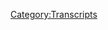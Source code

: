 {{DEFAULTSORT:
    #_TRANSCRIPT_0371:Canonical Space Weirdness
}}{{Transcript
    | title         = [[371: Canonical Space Weirdness]]
    | caption       = [https://knowledgefight.libsyn.com/knowledge-fight-canonical-space-weirdness Listen to this episode on Libsyn]
    | episodeNumber = [[371: Canonical Space Weirdness|371]]
    | length        = 01:15:45
}}

{{MessageBox
    | header     = Warning: Bot Generated Content
    | text       = This transcript was automatically generated by transcription software and likely contains many mistakes and misattributions. Please check the audio for definitive quotes, attribution, and context.
    | image      = N3yvass4myg91.webp
    | imagewidth = 50px
    | id         = warning
}}

{{TranscriptBlock
    | name      = Unknown Speaker
    | timestamp = 00:00:00.000
    | text      = I'm sick of them posing as if they're the good guys, saying we are the bad guys, knowledge
}}

{{TranscriptBlock
    | name      = Unknown Speaker
    | timestamp = 00:00:23.960
    | text      = fight.
}}

{{TranscriptBlock
    | name      = Unknown Speaker
    | timestamp = 00:00:24.960
    | text      = I'm sick of them posing as if they're the good guys, saying we are the bad guys, knowledge
}}

{{TranscriptBlock
    | name      = Unknown Speaker
    | timestamp = 00:00:30.600
    | text      = fight.
}}

{{TranscriptBlock
    | name      = Unknown Speaker
    | timestamp = 00:00:31.600
    | text      = Dan and George, knowledge fight.
}}

{{TranscriptBlock
    | name      = Unknown Speaker
    | timestamp = 00:00:32.600
    | text      = Riddler, Riddler, Riddler.
}}

{{TranscriptBlock
    | name      = Unknown Speaker
    | timestamp = 00:00:33.600
    | text      = Need, need money.
}}

{{TranscriptBlock
    | name      = Unknown Speaker
    | timestamp = 00:00:34.600
    | text      = Riddler, Riddler, Riddler.
}}

{{TranscriptBlock
    | name      = Unknown Speaker
    | timestamp = 00:00:35.600
    | text      = Andy and Kansas, Andy and Kansas.
}}

{{TranscriptBlock
    | name      = Unknown Speaker
    | timestamp = 00:00:36.600
    | text      = Stop it.
}}

{{TranscriptBlock
    | name      = Unknown Speaker
    | timestamp = 00:00:37.600
    | text      = Andy and Kansas, Andy and Kansas.
}}

{{TranscriptBlock
    | name      = Unknown Speaker
    | timestamp = 00:00:38.600
    | text      = It's time to pray.
}}

{{TranscriptBlock
    | name      = Unknown Speaker
    | timestamp = 00:00:39.600
    | text      = Andy and Kansas, you're on the air.
}}

{{TranscriptBlock
    | name      = Unknown Speaker
    | timestamp = 00:00:40.600
    | text      = Thanks for holding.
}}

{{TranscriptBlock
    | name      = Unknown Speaker
    | timestamp = 00:00:41.600
    | text      = Hello, Alex.
}}

{{TranscriptBlock
    | name      = Unknown Speaker
    | timestamp = 00:00:42.600
    | text      = I'm a first time caller.
}}

{{TranscriptBlock
    | name      = Unknown Speaker
    | timestamp = 00:00:43.600
    | text      = I'm a huge fan.
}}

{{TranscriptBlock
    | name      = Unknown Speaker
    | timestamp = 00:00:44.600
    | text      = I love your room.
}}

{{TranscriptBlock
    | name      = Unknown Speaker
    | timestamp = 00:00:45.600
    | text      = Knowledge fight.
}}

{{TranscriptBlock
    | name      = Unknown Speaker
    | timestamp = 00:00:46.600
    | text      = I'm sick of them posing as if they're the good guys, saying we are the bad guys, knowledge
}}

{{TranscriptBlock
    | name      = Unknown Speaker
    | timestamp = 00:00:53.600
    | text      = fight.
}}

{{TranscriptBlock
    | name      = Unknown Speaker
    | timestamp = 00:00:54.600
    | text      = I'm sick of them posing as if they're the bad guys, knowledge fight.
}}

{{TranscriptBlock
    | name      = Unknown Speaker
    | timestamp = 00:01:02.880
    | text      = I love you.
}}

{{TranscriptBlock
    | name      = Unknown Speaker
    | timestamp = 00:01:03.880
    | text      = Hey, everybody.
}}

{{TranscriptBlock
    | name      = Unknown Speaker
    | timestamp = 00:01:04.879
    | text      = Welcome back to knowledge fight.
}}

{{TranscriptBlock
    | name      = Unknown Speaker
    | timestamp = 00:01:05.879
    | text      = I'm Dan.
}}

{{TranscriptBlock
    | name      = Unknown Speaker
    | timestamp = 00:01:06.879
    | text      = I'm George.
}}

{{TranscriptBlock
    | name      = Unknown Speaker
    | timestamp = 00:01:07.879
    | text      = We're a couple of dudes like to sit around drink novelty beverages and talk a little
}}

{{TranscriptBlock
    | name      = Unknown Speaker
    | timestamp = 00:01:08.879
    | text      = bit about Alex Jones.
}}

{{TranscriptBlock
    | name      = Unknown Speaker
    | timestamp = 00:01:09.879
    | text      = Indeed.
}}

{{TranscriptBlock
    | name      = Unknown Speaker
    | timestamp = 00:01:10.879
    | text      = We are Dan.
}}

{{TranscriptBlock
    | name      = Unknown Speaker
    | timestamp = 00:01:11.879
    | text      = Jordan.
}}

{{TranscriptBlock
    | name      = Unknown Speaker
    | timestamp = 00:01:12.879
    | text      = Dan.
}}

{{TranscriptBlock
    | name      = Unknown Speaker
    | timestamp = 00:01:13.879
    | text      = Jordan.
}}

{{TranscriptBlock
    | name      = Unknown Speaker
    | timestamp = 00:01:14.879
    | text      = Has a particular song ever gotten you through a tough time?
}}

{{TranscriptBlock
    | name      = Unknown Speaker
    | timestamp = 00:01:15.879
    | text      = Yeah.
}}

{{TranscriptBlock
    | name      = Unknown Speaker
    | timestamp = 00:01:16.879
    | text      = I mean hundreds of them.
}}

{{TranscriptBlock
    | name      = Unknown Speaker
    | timestamp = 00:01:17.879
    | text      = Hundreds of them.
}}

{{TranscriptBlock
    | name      = Unknown Speaker
    | timestamp = 00:01:18.879
    | text      = But you don't have a.
}}

{{TranscriptBlock
    | name      = Unknown Speaker
    | timestamp = 00:01:19.879
    | text      = No, no.
}}

{{TranscriptBlock
    | name      = Unknown Speaker
    | timestamp = 00:01:20.879
    | text      = I mean, you don't have like a go to.
}}

{{TranscriptBlock
    | name      = Unknown Speaker
    | timestamp = 00:01:21.879
    | text      = like in the olden times would listen to Blood on the tracks whenever they got a break up.
}}

{{TranscriptBlock
    | name      = Unknown Speaker
    | timestamp = 00:01:25.659
    | text      = Something like that. You don't have any like thing that you zeroed in on as your song, you know?
}}

{{TranscriptBlock
    | name      = Unknown Speaker
    | timestamp = 00:01:33.060
    | text      = No, I mean it's tough to say. I guess something that I've had to the longest.
}}

{{TranscriptBlock
    | name      = Unknown Speaker
    | timestamp = 00:01:37.359
    | text      = Yeah.
}}

{{TranscriptBlock
    | name      = Unknown Speaker
    | timestamp = 00:01:37.859
    | text      = I guess if you want to go that way. I mean some Mighty Mighty Boston stuff.
}}

{{TranscriptBlock
    | name      = Unknown Speaker
    | timestamp = 00:01:40.859
    | text      = Sure, sure.
}}

{{TranscriptBlock
    | name      = Unknown Speaker
    | timestamp = 00:01:41.620
    | text      = You know?
}}

{{TranscriptBlock
    | name      = Unknown Speaker
    | timestamp = 00:01:42.120
    | text      = Yeah, yeah.
}}

{{TranscriptBlock
    | name      = Unknown Speaker
    | timestamp = 00:01:42.859
    | text      = Like a...
}}

{{TranscriptBlock
    | name      = Unknown Speaker
    | timestamp = 00:01:43.519
    | text      = When I'm going through a bad breakup, I want to listen to Mighty Mighty Boston.
}}

{{TranscriptBlock
    | name      = Unknown Speaker
    | timestamp = 00:01:46.400
    | text      = About half of the like question the answers album is probably stuff that I could
}}

{{TranscriptBlock
    | name      = Unknown Speaker
    | timestamp = 00:01:51.680
    | text      = put on and like get kind of sentimental about, like Toxic Toast or...
}}

{{TranscriptBlock
    | name      = Unknown Speaker
    | timestamp = 00:01:55.519
    | text      = Okay, yes. Yeah, yeah, yeah. Sure.
}}

{{TranscriptBlock
    | name      = Unknown Speaker
    | timestamp = 00:01:57.480
    | text      = Bronze in the Garbage. Is that on that album? I can't remember.
}}

{{TranscriptBlock
    | name      = Unknown Speaker
    | timestamp = 00:02:00.500
    | text      = Don't Know How to Party. That's on a different... I think that's for More Noise and Other Disturbances.
}}

{{TranscriptBlock
    | name      = Unknown Speaker
    | timestamp = 00:02:04.480
    | text      = He's still disturbed by how many Boston songs you could just toss on the...
}}

{{TranscriptBlock
    | name      = Unknown Speaker
    | timestamp = 00:02:08.120
    | text      = I probably could name the whole track listing of some of those albums.
}}

{{TranscriptBlock
    | name      = Unknown Speaker
    | timestamp = 00:02:11.280
    | text      = Hell of a hat.
}}

{{TranscriptBlock
    | name      = Unknown Speaker
    | timestamp = 00:02:12.719
    | text      = That's terrifying.
}}

{{TranscriptBlock
    | name      = Unknown Speaker
    | timestamp = 00:02:14.120
    | text      = Love those albums.
}}

{{TranscriptBlock
    | name      = Unknown Speaker
    | timestamp = 00:02:16.560
    | text      = I'm going to wake up in a cold sweat knowing this.
}}

{{TranscriptBlock
    | name      = Unknown Speaker
    | timestamp = 00:02:18.960
    | text      = Those got me through some tough times when I was a much younger man,
}}

{{TranscriptBlock
    | name      = Unknown Speaker
    | timestamp = 00:02:21.719
    | text      = when I was like in junior high and high school. Really loved a lot of that.
}}

{{TranscriptBlock
    | name      = Unknown Speaker
    | timestamp = 00:02:24.879
    | text      = And so maybe that has more of a strong sentimental connection to me.
}}

{{TranscriptBlock
    | name      = Unknown Speaker
    | timestamp = 00:02:29.039
    | text      = A Little Bit Ugly.
}}

{{TranscriptBlock
    | name      = Unknown Speaker
    | timestamp = 00:02:30.080
    | text      = Yeah.
}}

{{TranscriptBlock
    | name      = Unknown Speaker
    | timestamp = 00:02:30.639
    | text      = That's from Devil's Night Out.
}}

{{TranscriptBlock
    | name      = Unknown Speaker
    | timestamp = 00:02:33.080
    | text      = Sure, sure.
}}

{{TranscriptBlock
    | name      = Unknown Speaker
    | timestamp = 00:02:34.319
    | text      = That album. A lot of that I could probably... I haven't listened to any of that in a long time.
}}

{{TranscriptBlock
    | name      = Unknown Speaker
    | timestamp = 00:02:38.159
    | text      = But I bet if I turned it on, it would be great.
}}

{{TranscriptBlock
    | name      = Unknown Speaker
    | timestamp = 00:02:41.960
    | text      = Next time I go to the gym, I'm going to look right up to Justin Boston.
}}

{{TranscriptBlock
    | name      = Unknown Speaker
    | timestamp = 00:02:44.800
    | text      = I think that's a good idea.
}}

{{TranscriptBlock
    | name      = Unknown Speaker
    | timestamp = 00:02:45.879
    | text      = Yeah, I think that's probably the answer.
}}

{{TranscriptBlock
    | name      = Unknown Speaker
    | timestamp = 00:02:47.439
    | text      = Because the other thing that comes to mind is now like I air a lot on the side of things like
}}

{{TranscriptBlock
    | name      = Unknown Speaker
    | timestamp = 00:02:51.759
    | text      = Kesha and Carly Rae Jepsen and that stuff.
}}

{{TranscriptBlock
    | name      = Unknown Speaker
    | timestamp = 00:02:55.439
    | text      = But that's not like as long standing for me.
}}

{{TranscriptBlock
    | name      = Unknown Speaker
    | timestamp = 00:02:57.719
    | text      = Do you think... Is that like a counteracting?
}}

{{TranscriptBlock
    | name      = Unknown Speaker
    | timestamp = 00:03:00.360
    | text      = Is that like a counteract?
}}

{{TranscriptBlock
    | name      = Unknown Speaker
    | timestamp = 00:03:01.560
    | text      = You know, when you're feeling down, you want to listen to bright, shiny pop music?
}}

{{TranscriptBlock
    | name      = Unknown Speaker
    | timestamp = 00:03:05.639
    | text      = No, it's just kind of what I like more than a lot of stuff right now.
}}

{{TranscriptBlock
    | name      = Unknown Speaker
    | timestamp = 00:03:08.759
    | text      = It's more just like, eh.
}}

{{TranscriptBlock
    | name      = Unknown Speaker
    | timestamp = 00:03:11.199
    | text      = I think it's because I listen to tons of Alex Jones, you know?
}}

{{TranscriptBlock
    | name      = Unknown Speaker
    | timestamp = 00:03:14.159
    | text      = So like I have a lot of toxic things coming in.
}}

{{TranscriptBlock
    | name      = Unknown Speaker
    | timestamp = 00:03:16.759
    | text      = Yeah, yeah, yeah.
}}

{{TranscriptBlock
    | name      = Unknown Speaker
    | timestamp = 00:03:17.759
    | text      = So the idea of some bright, cheery...
}}

{{TranscriptBlock
    | name      = Unknown Speaker
    | timestamp = 00:03:21.039
    | text      = That's interesting.
}}

{{TranscriptBlock
    | name      = Unknown Speaker
    | timestamp = 00:03:22.039
    | text      = But then again, a lot of Kesha isn't necessarily bright and cheery.
}}

{{TranscriptBlock
    | name      = Unknown Speaker
    | timestamp = 00:03:24.120
    | text      = Right, right, right.
}}

{{TranscriptBlock
    | name      = Unknown Speaker
    | timestamp = 00:03:25.120
    | text      = So that's kind of heavy.
}}

{{TranscriptBlock
    | name      = Unknown Speaker
    | timestamp = 00:03:26.120
    | text      = That's true.
}}

{{TranscriptBlock
    | name      = Unknown Speaker
    | timestamp = 00:03:27.120
    | text      = That's true.
}}

{{TranscriptBlock
    | name      = Unknown Speaker
    | timestamp = 00:03:28.120
    | text      = But no, I don't know.
}}

{{TranscriptBlock
    | name      = Unknown Speaker
    | timestamp = 00:03:29.120
    | text      = I don't have a song.
}}

{{TranscriptBlock
    | name      = Unknown Speaker
    | timestamp = 00:03:30.120
    | text      = But you know, I like the boss tones.
}}

{{TranscriptBlock
    | name      = Unknown Speaker
    | timestamp = 00:03:31.120
    | text      = Now Spock has where I know a lot about the boss tones and a ton about Alex Jones.
}}

{{TranscriptBlock
    | name      = Unknown Speaker
    | timestamp = 00:03:34.039
    | text      = I don't know anything about either.
}}

{{TranscriptBlock
    | name      = Unknown Speaker
    | timestamp = 00:03:35.479
    | text      = Yeah, that's right.
}}

{{TranscriptBlock
    | name      = Unknown Speaker
    | timestamp = 00:03:36.479
    | text      = Yeah.
}}

{{TranscriptBlock
    | name      = Unknown Speaker
    | timestamp = 00:03:37.479
    | text      = So Jordan, today we've got an interesting situation on our hands.
}}

{{TranscriptBlock
    | name      = Unknown Speaker
    | timestamp = 00:03:39.560
    | text      = As I told you before we started recording here, I spent all day yesterday listening
}}

{{TranscriptBlock
    | name      = Unknown Speaker
    | timestamp = 00:03:45.400
    | text      = to Alex and trying to prepare an episode based on his like Sunday and Monday episodes from
}}

{{TranscriptBlock
    | name      = Unknown Speaker
    | timestamp = 00:03:50.759
    | text      = this week.
}}

{{TranscriptBlock
    | name      = Unknown Speaker
    | timestamp = 00:03:52.080
    | text      = And it was an experience I haven't had in a long time of just like feeling like it's
}}

{{TranscriptBlock
    | name      = Unknown Speaker
    | timestamp = 00:03:58.259
    | text      = all a whiff.
}}

{{TranscriptBlock
    | name      = Unknown Speaker
    | timestamp = 00:03:59.259
    | text      = Yeah.
}}

{{TranscriptBlock
    | name      = Unknown Speaker
    | timestamp = 00:04:00.259
    | text      = Like it's just...
}}

{{TranscriptBlock
    | name      = Unknown Speaker
    | timestamp = 00:04:01.259
    | text      = Who cares?
}}

{{TranscriptBlock
    | name      = Unknown Speaker
    | timestamp = 00:04:02.259
    | text      = Oh man.
}}

{{TranscriptBlock
    | name      = Unknown Speaker
    | timestamp = 00:04:03.259
    | text      = Sunday, it feels like him going back to his roots a little bit, but it's just kind of
}}

{{TranscriptBlock
    | name      = Unknown Speaker
    | timestamp = 00:04:07.740
    | text      = boring conspiracy stuff.
}}

{{TranscriptBlock
    | name      = Unknown Speaker
    | timestamp = 00:04:09.879
    | text      = It feels untethered and like Larry Nichols didn't come back on like he said he might.
}}

{{TranscriptBlock
    | name      = Unknown Speaker
    | timestamp = 00:04:14.659
    | text      = Of course.
}}

{{TranscriptBlock
    | name      = Unknown Speaker
    | timestamp = 00:04:15.659
    | text      = I'm listening to Monday and he's just talking about Trump going to Walter Reed Hospital,
}}

{{TranscriptBlock
    | name      = Unknown Speaker
    | timestamp = 00:04:19.720
    | text      = right?
}}

{{TranscriptBlock
    | name      = Unknown Speaker
    | timestamp = 00:04:20.720
    | text      = Okay.
}}

{{TranscriptBlock
    | name      = Unknown Speaker
    | timestamp = 00:04:21.720
    | text      = And so it's all just Trump is being poisoned.
}}

{{TranscriptBlock
    | name      = Unknown Speaker
    | timestamp = 00:04:23.199
    | text      = Oh, okay.
}}

{{TranscriptBlock
    | name      = Unknown Speaker
    | timestamp = 00:04:24.199
    | text      = And we've done this already.
}}

{{TranscriptBlock
    | name      = Unknown Speaker
    | timestamp = 00:04:25.199
    | text      = All right.
}}

{{TranscriptBlock
    | name      = Unknown Speaker
    | timestamp = 00:04:26.199
    | text      = Yeah.
}}

{{TranscriptBlock
    | name      = Unknown Speaker
    | timestamp = 00:04:27.199
    | text      = We played this game.
}}

{{TranscriptBlock
    | name      = Unknown Speaker
    | timestamp = 00:04:28.199
    | text      = Yeah.
}}

{{TranscriptBlock
    | name      = Unknown Speaker
    | timestamp = 00:04:29.199
    | text      = We played this game already with Roger with the slow acting in the Diet Cokes.
}}

{{TranscriptBlock
    | name      = Unknown Speaker
    | timestamp = 00:04:30.199
    | text      = Polonium poison on top of that.
}}

{{TranscriptBlock
    | name      = Unknown Speaker
    | timestamp = 00:04:32.319
    | text      = Yeah.
}}

{{TranscriptBlock
    | name      = Unknown Speaker
    | timestamp = 00:04:33.319
    | text      = Yeah.
}}

{{TranscriptBlock
    | name      = Unknown Speaker
    | timestamp = 00:04:34.319
    | text      = Yeah.
}}

{{TranscriptBlock
    | name      = Unknown Speaker
    | timestamp = 00:04:35.319
    | text      = I just felt like real uninspired by it.
}}

{{TranscriptBlock
    | name      = Unknown Speaker
    | timestamp = 00:04:36.319
    | text      = I felt like I can't do this again.
}}

{{TranscriptBlock
    | name      = Unknown Speaker
    | timestamp = 00:04:37.959
    | text      = I did think it was a little bit interesting, only in so much as back the last time that
}}

{{TranscriptBlock
    | name      = Unknown Speaker
    | timestamp = 00:04:43.639
    | text      = Alex covered this poisoning narrative that he was doing the way, the way he presented
}}

{{TranscriptBlock
    | name      = Unknown Speaker
    | timestamp = 00:04:50.160
    | text      = it was they're trying to kill our president.
}}

{{TranscriptBlock
    | name      = Unknown Speaker
    | timestamp = 00:04:53.079
    | text      = You know, it was very much a like, ah, gung ho Roger calling for globalist blood.
}}

{{TranscriptBlock
    | name      = Unknown Speaker
    | timestamp = 00:04:58.160
    | text      = Right?
}}

{{TranscriptBlock
    | name      = Unknown Speaker
    | timestamp = 00:04:59.160
    | text      = Right.
}}

{{TranscriptBlock
    | name      = Unknown Speaker
    | timestamp = 00:05:00.160
    | text      = Right.
}}

{{TranscriptBlock
    | name      = Unknown Speaker
    | timestamp = 00:05:01.160
    | text      = Yes.
}}

{{TranscriptBlock
    | name      = Unknown Speaker
    | timestamp = 00:05:02.160
    | text      = They can't be allowed to do this.
}}

{{TranscriptBlock
    | name      = Unknown Speaker
    | timestamp = 00:05:03.160
    | text      = No, of course not.
}}

{{TranscriptBlock
    | name      = Unknown Speaker
    | timestamp = 00:05:04.160
    | text      = And the way I was, I heard this on Monday's show was much more like, well, what are you
}}

{{TranscriptBlock
    | name      = Unknown Speaker
    | timestamp = 00:05:08.199
    | text      = going to do?
}}

{{TranscriptBlock
    | name      = Unknown Speaker
    | timestamp = 00:05:10.199
    | text      = There was a sense of like, they're poisoning our president again.
}}

{{TranscriptBlock
    | name      = Unknown Speaker
    | timestamp = 00:05:14.680
    | text      = What do you expect from the globalists?
}}

{{TranscriptBlock
    | name      = Unknown Speaker
    | timestamp = 00:05:17.079
    | text      = No kidding.
}}

{{TranscriptBlock
    | name      = Unknown Speaker
    | timestamp = 00:05:18.079
    | text      = They're evil and they're bad.
}}

{{TranscriptBlock
    | name      = Unknown Speaker
    | timestamp = 00:05:19.079
    | text      = So we should be mad at them.
}}

{{TranscriptBlock
    | name      = Unknown Speaker
    | timestamp = 00:05:20.420
    | text      = But Trump was almost like a prop.
}}

{{TranscriptBlock
    | name      = Unknown Speaker
    | timestamp = 00:05:22.240
    | text      = Yeah.
}}

{{TranscriptBlock
    | name      = Unknown Speaker
    | timestamp = 00:05:23.240
    | text      = Like this thing was being done to him as opposed to like, we've got to stop this from happening.
}}

{{TranscriptBlock
    | name      = Unknown Speaker
    | timestamp = 00:05:26.959
    | text      = Right.
}}

{{TranscriptBlock
    | name      = Unknown Speaker
    | timestamp = 00:05:27.959
    | text      = Right.
}}

{{TranscriptBlock
    | name      = Unknown Speaker
    | timestamp = 00:05:28.959
    | text      = Right.
}}

{{TranscriptBlock
    | name      = Unknown Speaker
    | timestamp = 00:05:29.959
    | text      = Right.
}}

{{TranscriptBlock
    | name      = Unknown Speaker
    | timestamp = 00:05:30.959
    | text      = And I thought that was a little interesting, but I also felt like I'm probably reading
}}

{{TranscriptBlock
    | name      = Unknown Speaker
    | timestamp = 00:05:31.959
    | text      = too much into this.
}}

{{TranscriptBlock
    | name      = Unknown Speaker
    | timestamp = 00:05:32.959
    | text      = Maybe he's just tired.
}}

{{TranscriptBlock
    | name      = Unknown Speaker
    | timestamp = 00:05:33.959
    | text      = I feel a little bit gun shy about being too, uh, like over the top about anything.
}}

{{TranscriptBlock
    | name      = Unknown Speaker
    | timestamp = 00:05:39.399
    | text      = I do think that there's some trends you could see as Alex was introducing, um, the, uh,
}}

{{TranscriptBlock
    | name      = Unknown Speaker
    | timestamp = 00:05:44.600
    | text      = the, uh, narratives about, uh, is Trump the, the, the globalists, uh, stooge who's in here
}}

{{TranscriptBlock
    | name      = Unknown Speaker
    | timestamp = 00:05:50.839
    | text      = to make, to, to neutralize like a controlled opposition kind of thing.
}}

{{TranscriptBlock
    | name      = Unknown Speaker
    | timestamp = 00:05:55.000
    | text      = Yeah.
}}

{{TranscriptBlock
    | name      = Unknown Speaker
    | timestamp = 00:05:56.000
    | text      = Yeah.
}}

{{TranscriptBlock
    | name      = Unknown Speaker
    | timestamp = 00:05:57.000
    | text      = And I don't want to buy too much into that because you know, like it's easy to take Alex
}}

{{TranscriptBlock
    | name      = Unknown Speaker
    | timestamp = 00:06:00.120
    | text      = at his word and then be like a couple months later, be like, well, should you listen?
}}

{{TranscriptBlock
    | name      = Unknown Speaker
    | timestamp = 00:06:05.399
    | text      = Like when he had Paul Joseph Watson on and they were talking about, he was going to be
}}

{{TranscriptBlock
    | name      = Unknown Speaker
    | timestamp = 00:06:08.360
    | text      = going on to newer things and he did, yeah, we got, we got a little burned by that a tiny
}}

{{TranscriptBlock
    | name      = Unknown Speaker
    | timestamp = 00:06:13.759
    | text      = bit in terms of like, oh, I believed you were fucking crying.
}}

{{TranscriptBlock
    | name      = Unknown Speaker
    | timestamp = 00:06:18.079
    | text      = That's not fair.
}}

{{TranscriptBlock
    | name      = Unknown Speaker
    | timestamp = 00:06:19.079
    | text      = No, it, in fairness to us, there's every reason to think like, wow, this might be real, but
}}

{{TranscriptBlock
    | name      = Unknown Speaker
    | timestamp = 00:06:23.800
    | text      = I don't want to, I don't want to jump too far into like, ah, this time he's talking
}}

{{TranscriptBlock
    | name      = Unknown Speaker
    | timestamp = 00:06:28.120
    | text      = about poisoning.
}}

{{TranscriptBlock
    | name      = Unknown Speaker
    | timestamp = 00:06:29.120
    | text      = He's doing it differently.
}}

{{TranscriptBlock
    | name      = Unknown Speaker
    | timestamp = 00:06:30.120
    | text      = Yeah.
}}

{{TranscriptBlock
    | name      = Unknown Speaker
    | timestamp = 00:06:31.120
    | text      = I think it means anything.
}}

{{TranscriptBlock
    | name      = Unknown Speaker
    | timestamp = 00:06:32.120
    | text      = It was just, anyway, I listened to these episodes and as I was taking clips from them and like
}}

{{TranscriptBlock
    | name      = Unknown Speaker
    | timestamp = 00:06:36.040
    | text      = trying to find stuff to get into, I was just like, I felt like I was walking through mud
}}

{{TranscriptBlock
    | name      = Unknown Speaker
    | timestamp = 00:06:40.519
    | text      = and it was just like, I can't do this.
}}

{{TranscriptBlock
    | name      = Unknown Speaker
    | timestamp = 00:06:42.519
    | text      = So I have decided that we're going to do an episode today about a certain question that
}}

{{TranscriptBlock
    | name      = Unknown Speaker
    | timestamp = 00:06:48.040
    | text      = I have been wrestling with and we've brought up on the show before.
}}

{{TranscriptBlock
    | name      = Unknown Speaker
    | timestamp = 00:06:51.160
    | text      = It'll be sort of wacky Wednesday ish.
}}

{{TranscriptBlock
    | name      = Unknown Speaker
    | timestamp = 00:06:53.500
    | text      = That's fairly wacky.
}}

{{TranscriptBlock
    | name      = Unknown Speaker
    | timestamp = 00:06:54.500
    | text      = Okay.
}}

{{TranscriptBlock
    | name      = Unknown Speaker
    | timestamp = 00:06:55.500
    | text      = And so we are going to explore this question and we will get into that in a moment, but
}}

{{TranscriptBlock
    | name      = Unknown Speaker
    | timestamp = 00:06:59.759
    | text      = before we do, we've got to say thank you to some people who have signed up and are supporting
}}

{{TranscriptBlock
    | name      = Unknown Speaker
    | timestamp = 00:07:02.600
    | text      = the show.
}}

{{TranscriptBlock
    | name      = Unknown Speaker
    | timestamp = 00:07:03.600
    | text      = That sounds good.
}}

{{TranscriptBlock
    | name      = Unknown Speaker
    | timestamp = 00:07:04.600
    | text      = So first of all, Scott, thank you so much.
}}

{{TranscriptBlock
    | name      = Unknown Speaker
    | timestamp = 00:07:05.600
    | text      = You were now policy wonk.
}}

{{TranscriptBlock
    | name      = Unknown Speaker
    | timestamp = 00:07:06.920
    | text      = I'm a policy wonk Scott next David.
}}

{{TranscriptBlock
    | name      = Unknown Speaker
    | timestamp = 00:07:10.379
    | text      = Thank you so much.
}}

{{TranscriptBlock
    | name      = Unknown Speaker
    | timestamp = 00:07:11.379
    | text      = etta.com policy wonk.
}}

{{TranscriptBlock
    | name      = Unknown Speaker
    | timestamp = 00:07:12.379
    | text      = I'm a policy wonk.
}}

{{TranscriptBlock
    | name      = Unknown Speaker
    | timestamp = 00:07:13.399
    | text      = Thank you, David.
}}

{{TranscriptBlock
    | name      = Unknown Speaker
    | timestamp = 00:07:14.399
    | text      = Thank you, David.
}}

{{TranscriptBlock
    | name      = Unknown Speaker
    | timestamp = 00:07:15.399
    | text      = Next Dustin.
}}

{{TranscriptBlock
    | name      = Unknown Speaker
    | timestamp = 00:07:16.399
    | text      = Thank you so much.
}}

{{TranscriptBlock
    | name      = Unknown Speaker
    | timestamp = 00:07:17.399
    | text      = You're now a policy wonk.
}}

{{TranscriptBlock
    | name      = Unknown Speaker
    | timestamp = 00:07:18.399
    | text      = I'm a policy wonk.
}}

{{TranscriptBlock
    | name      = Unknown Speaker
    | timestamp = 00:07:19.399
    | text      = Next propaganda.
}}

{{TranscriptBlock
    | name      = Unknown Speaker
    | timestamp = 00:07:22.399
    | text      = Doo, thank you so much.
}}

{{TranscriptBlock
    | name      = Unknown Speaker
    | timestamp = 00:07:24.399
    | text      = you're an owl.
}}

{{TranscriptBlock
    | name      = Unknown Speaker
    | timestamp = 00:07:27.560
    | text      = Policy wonk.
}}

{{TranscriptBlock
    | name      = Unknown Speaker
    | timestamp = 00:07:28.560
    | text      = Thank you very much propaganda.
}}

{{TranscriptBlock
    | name      = Unknown Speaker
    | timestamp = 00:07:29.399
    | text      = Doo, next asinine.
}}

{{TranscriptBlock
    | name      = Unknown Speaker
    | timestamp = 00:07:30.399
    | text      = Genius.
}}

{{TranscriptBlock
    | name      = Unknown Speaker
    | timestamp = 00:07:31.399
    | text      = Thank you so much.
}}

{{TranscriptBlock
    | name      = Unknown Speaker
    | timestamp = 00:07:32.399
    | text      = You are now policy wonk.
}}

{{TranscriptBlock
    | name      = Unknown Speaker
    | timestamp = 00:07:33.399
    | text      = I'm a policy wonk.
}}

{{TranscriptBlock
    | name      = Unknown Speaker
    | timestamp = 00:07:34.399
    | text      = Thank you.
}}

{{TranscriptBlock
    | name      = Unknown Speaker
    | timestamp = 00:07:35.399
    | text      = And then finally, I'd like to say thank you to somebody who donated on an elevated level.
}}

{{TranscriptBlock
    | name      = Unknown Speaker
    | timestamp = 00:07:39.240
    | text      = We appreciate that very much.
}}

{{TranscriptBlock
    | name      = Unknown Speaker
    | timestamp = 00:07:40.519
    | text      = So, GravityHead0, thank you so much.
}}

{{TranscriptBlock
    | name      = Unknown Speaker
    | timestamp = 00:07:43.360
    | text      = You are now a technocrat.
}}

{{TranscriptBlock
    | name      = Unknown Speaker
    | timestamp = 00:07:44.360
    | text      = I'm a policy wonk.
}}

{{TranscriptBlock
    | name      = Unknown Speaker
    | timestamp = 00:07:45.360
    | text      = Crikey, mate.
}}

{{TranscriptBlock
    | name      = Unknown Speaker
    | timestamp = 00:07:46.360
    | text      = That's fantastic.
}}

{{TranscriptBlock
    | name      = Unknown Speaker
    | timestamp = 00:07:47.360
    | text      = Have yourself a brew.
}}

{{TranscriptBlock
    | name      = Unknown Speaker
    | timestamp = 00:07:48.360
    | text      = How's your 401k doing, bro?
}}

{{TranscriptBlock
    | name      = Unknown Speaker
    | timestamp = 00:07:49.360
    | text      = All right.
}}

{{TranscriptBlock
    | name      = Unknown Speaker
    | timestamp = 00:07:50.360
    | text      = We've got to go full tilt boogie on this, Watson.
}}

{{TranscriptBlock
    | name      = Unknown Speaker
    | timestamp = 00:07:52.360
    | text      = All right?
}}

{{TranscriptBlock
    | name      = Unknown Speaker
    | timestamp = 00:07:53.360
    | text      = Let's just get down to business.
}}

{{TranscriptBlock
    | name      = Unknown Speaker
    | timestamp = 00:07:54.360
    | text      = We ain't making that money off that heroin.
}}

{{TranscriptBlock
    | name      = Unknown Speaker
    | timestamp = 00:07:56.399
    | text      = Why are you pimps so good?
}}

{{TranscriptBlock
    | name      = Unknown Speaker
    | timestamp = 00:07:58.319
    | text      = My neck is freakishly large.
}}

{{TranscriptBlock
    | name      = Unknown Speaker
    | timestamp = 00:07:59.959
    | text      = I declare info war on you.
}}

{{TranscriptBlock
    | name      = Unknown Speaker
    | timestamp = 00:08:02.879
    | text      = Thank you so much, GravityHead0.
}}

{{TranscriptBlock
    | name      = Unknown Speaker
    | timestamp = 00:08:03.879
    | text      = Yes.
}}

{{TranscriptBlock
    | name      = Unknown Speaker
    | timestamp = 00:08:04.879
    | text      = Thank you very much.
}}

{{TranscriptBlock
    | name      = Unknown Speaker
    | timestamp = 00:08:05.879
    | text      = If you're listening out there and you're thinking, hey, I enjoy this show, I'd like to support
}}

{{TranscriptBlock
    | name      = Unknown Speaker
    | timestamp = 00:08:09.079
    | text      = what these gents do, you can do that by going to our website, knowledgefight.com, clicking
}}

{{TranscriptBlock
    | name      = Unknown Speaker
    | timestamp = 00:08:12.519
    | text      = the button that says, support the show.
}}

{{TranscriptBlock
    | name      = Unknown Speaker
    | timestamp = 00:08:13.800
    | text      = We would appreciate it.
}}

{{TranscriptBlock
    | name      = Unknown Speaker
    | timestamp = 00:08:14.800
    | text      = It'd be very helpful.
}}

{{TranscriptBlock
    | name      = Unknown Speaker
    | timestamp = 00:08:15.800
    | text      = So, Jordan, like I said, I have a question that I have been wrestling with.
}}

{{TranscriptBlock
    | name      = Unknown Speaker
    | timestamp = 00:08:20.680
    | text      = And the last time we dipped our little toes into the Project Camelot world, it was a question
}}

{{TranscriptBlock
    | name      = Unknown Speaker
    | timestamp = 00:08:25.360
    | text      = that was coming up and felt important.
}}

{{TranscriptBlock
    | name      = Unknown Speaker
    | timestamp = 00:08:29.879
    | text      = And that is, why is Kevin Moore doing what he's doing?
}}

{{TranscriptBlock
    | name      = Unknown Speaker
    | timestamp = 00:08:34.240
    | text      = Right, right, right, right.
}}

{{TranscriptBlock
    | name      = Unknown Speaker
    | timestamp = 00:08:35.240
    | text      = He is the guy, if you do not recall, he is the guy who's producing and directing a documentary
}}

{{TranscriptBlock
    | name      = Unknown Speaker
    | timestamp = 00:08:40.600
    | text      = about Carrie Cassidy and Project Camelot and Mark Richards, and his actions seem very suspicious
}}

{{TranscriptBlock
    | name      = Unknown Speaker
    | timestamp = 00:08:46.799
    | text      = to me.
}}

{{TranscriptBlock
    | name      = Unknown Speaker
    | timestamp = 00:08:47.799
    | text      = So, I want to give a little bit of an introduction for everybody who needs a little bit, a quick
}}

{{TranscriptBlock
    | name      = Unknown Speaker
    | timestamp = 00:08:51.580
    | text      = reference on what has happened.
}}

{{TranscriptBlock
    | name      = Unknown Speaker
    | timestamp = 00:08:53.720
    | text      = Oh, are you going to channel him?
}}

{{TranscriptBlock
    | name      = Unknown Speaker
    | timestamp = 00:08:55.360
    | text      = Previously on Wacky Wednesday.
}}

{{TranscriptBlock
    | name      = Unknown Speaker
    | timestamp = 00:08:57.740
    | text      = You're going to need to do a voice though.
}}

{{TranscriptBlock
    | name      = Unknown Speaker
    | timestamp = 00:08:59.559
    | text      = In our channeling world, in our channeling world, you got to do the voice.
}}

{{TranscriptBlock
    | name      = Unknown Speaker
    | timestamp = 00:09:03.840
    | text      = So for those who need a refresher, early on in doing this podcast, this Knowledge Fight
}}

{{TranscriptBlock
    | name      = Unknown Speaker
    | timestamp = 00:09:08.919
    | text      = here, we realized that talking about Alex Jones all the time was not good for anyone.
}}

{{TranscriptBlock
    | name      = Unknown Speaker
    | timestamp = 00:09:13.779
    | text      = To give ourselves and the audience a break, we would take periodic little trips, little
}}

{{TranscriptBlock
    | name      = Unknown Speaker
    | timestamp = 00:09:18.840
    | text      = excursions to talk about people who claim to have been to space and claim to talk to
}}

{{TranscriptBlock
    | name      = Unknown Speaker
    | timestamp = 00:09:23.159
    | text      = aliens, who have been interviewed on a show called Project Camelot.
}}

{{TranscriptBlock
    | name      = Unknown Speaker
    | timestamp = 00:09:27.159
    | text      = Project Camelot is hosted by Carrie Cassidy, the least credulous woman on the planet.
}}

{{TranscriptBlock
    | name      = Unknown Speaker
    | timestamp = 00:09:31.360
    | text      = Initially, it was all a lot of fun with super soldiers and chocolate stealing raptors, until
}}

{{TranscriptBlock
    | name      = Unknown Speaker
    | timestamp = 00:09:36.240
    | text      = over time it became clear that Carrie was holding some of the same underlying bigotries
}}

{{TranscriptBlock
    | name      = Unknown Speaker
    | timestamp = 00:09:40.759
    | text      = we see in other right wing outlets.
}}

{{TranscriptBlock
    | name      = Unknown Speaker
    | timestamp = 00:09:42.799
    | text      = Every goddamn time, we're like, hey, this is fun and delightful.
}}

{{TranscriptBlock
    | name      = Unknown Speaker
    | timestamp = 00:09:46.519
    | text      = No, it's all antisemitism, dammit.
}}

{{TranscriptBlock
    | name      = Unknown Speaker
    | timestamp = 00:09:48.919
    | text      = Her support for the protocols of the elders of Zion was certainly troubling, and I can't
}}

{{TranscriptBlock
    | name      = Unknown Speaker
    | timestamp = 00:09:53.159
    | text      = say I'm thrilled with some of her other comments about Jews, generally speaking, and suspicions
}}

{{TranscriptBlock
    | name      = Unknown Speaker
    | timestamp = 00:09:57.639
    | text      = of...
}}

{{TranscriptBlock
    | name      = Unknown Speaker
    | timestamp = 00:09:59.639
    | text      = So over time, it became less whimsical and fun to listen to her show, but her interviews
}}

{{TranscriptBlock
    | name      = Unknown Speaker
    | timestamp = 00:10:03.480
    | text      = with Captain Mark Richards were still required viewing.
}}

{{TranscriptBlock
    | name      = Unknown Speaker
    | timestamp = 00:10:06.360
    | text      = Dynamite.
}}

{{TranscriptBlock
    | name      = Unknown Speaker
    | timestamp = 00:10:07.360
    | text      = Mark Richards is a man who paid a teenager to kill a guy who owed him money back in the
}}

{{TranscriptBlock
    | name      = Unknown Speaker
    | timestamp = 00:10:11.120
    | text      = 80s, and has been in prison ever since.
}}

{{TranscriptBlock
    | name      = Unknown Speaker
    | timestamp = 00:10:13.820
    | text      = While in prison, he's concocted an elaborate story about how he's innocent because he was
}}

{{TranscriptBlock
    | name      = Unknown Speaker
    | timestamp = 00:10:17.700
    | text      = secretly off planet at the time of the murder, doing a space mission in his sentient spacecraft
}}

{{TranscriptBlock
    | name      = Unknown Speaker
    | timestamp = 00:10:22.600
    | text      = whose name is Minerva.
}}

{{TranscriptBlock
    | name      = Unknown Speaker
    | timestamp = 00:10:24.080
    | text      = And so far, there are no holes in that story.
}}

{{TranscriptBlock
    | name      = Unknown Speaker
    | timestamp = 00:10:26.720
    | text      = He knows everything about human politics and galactic affairs, and the only journalist
}}

{{TranscriptBlock
    | name      = Unknown Speaker
    | timestamp = 00:10:31.519
    | text      = he'll talk to is Carrie Cassidy.
}}

{{TranscriptBlock
    | name      = Unknown Speaker
    | timestamp = 00:10:34.279
    | text      = Because he's in prison, Carrie can't really interview him, so she just goes to the jail,
}}

{{TranscriptBlock
    | name      = Unknown Speaker
    | timestamp = 00:10:38.200
    | text      = talks to him, and then sits down in front of a webcam when she gets home and reviews
}}

{{TranscriptBlock
    | name      = Unknown Speaker
    | timestamp = 00:10:41.600
    | text      = her notes.
}}

{{TranscriptBlock
    | name      = Unknown Speaker
    | timestamp = 00:10:42.600
    | text      = Thus, the name of her series about Mark Richards, Total Recall.
}}

{{TranscriptBlock
    | name      = Unknown Speaker
    | timestamp = 00:10:46.879
    | text      = Leave aside for a moment that that's a reference to a movie based on Philip K. Dick's short
}}

{{TranscriptBlock
    | name      = Unknown Speaker
    | timestamp = 00:10:50.299
    | text      = story that plays with the idea of whether or not memories are real.
}}

{{TranscriptBlock
    | name      = Unknown Speaker
    | timestamp = 00:10:54.279
    | text      = That's not important.
}}

{{TranscriptBlock
    | name      = Unknown Speaker
    | timestamp = 00:10:55.759
    | text      = Over the years, Mark has told Carrie some absolutely insane shit, which she then reports
}}

{{TranscriptBlock
    | name      = Unknown Speaker
    | timestamp = 00:11:00.340
    | text      = to her audience as gospel, coming from a very real and very reliable source who definitely
}}

{{TranscriptBlock
    | name      = Unknown Speaker
    | timestamp = 00:11:04.980
    | text      = isn't a murderer.
}}

{{TranscriptBlock
    | name      = Unknown Speaker
    | timestamp = 00:11:06.139
    | text      = He's a noble space captain who's friends with raptors and the enemy of the evil reptoids.
}}

{{TranscriptBlock
    | name      = Unknown Speaker
    | timestamp = 00:11:10.519
    | text      = He's got a hell of a resume.
}}

{{TranscriptBlock
    | name      = Unknown Speaker
    | timestamp = 00:11:12.919
    | text      = He does.
}}

{{TranscriptBlock
    | name      = Unknown Speaker
    | timestamp = 00:11:13.919
    | text      = I will give him a fake resume as long as the day.
}}

{{TranscriptBlock
    | name      = Unknown Speaker
    | timestamp = 00:11:17.639
    | text      = Enter Kevin Moore, a British documentarian and channeler.
}}

{{TranscriptBlock
    | name      = Unknown Speaker
    | timestamp = 00:11:22.399
    | text      = For years, Kevin hosted a program called, and still does in some fashion, called the
}}

{{TranscriptBlock
    | name      = Unknown Speaker
    | timestamp = 00:11:27.399
    | text      = Kevin Moore Show, where he interviews some of the dubious, dubious people about paranormal
}}

{{TranscriptBlock
    | name      = Unknown Speaker
    | timestamp = 00:11:32.440
    | text      = and new age kinds of topics.
}}

{{TranscriptBlock
    | name      = Unknown Speaker
    | timestamp = 00:11:34.679
    | text      = He's had Carrie Cassidy on as a guest and even interviewed Mark's wife, Joanne Richards.
}}

{{TranscriptBlock
    | name      = Unknown Speaker
    | timestamp = 00:11:39.519
    | text      = He's shown no signs of thinking that what they were doing was absurd.
}}

{{TranscriptBlock
    | name      = Unknown Speaker
    | timestamp = 00:11:44.159
    | text      = In his interview with Joanne, he completely went along with her stories about Mark being
}}

{{TranscriptBlock
    | name      = Unknown Speaker
    | timestamp = 00:11:47.720
    | text      = a secret space captain who was framed for murder.
}}

{{TranscriptBlock
    | name      = Unknown Speaker
    | timestamp = 00:11:51.159
    | text      = Something changed at some point, and now Kevin is directing a documentary series about Mark
}}

{{TranscriptBlock
    | name      = Unknown Speaker
    | timestamp = 00:11:55.639
    | text      = Richards being a murderer and how Carrie, Joanne, and another pro-Mark figure named
}}

{{TranscriptBlock
    | name      = Unknown Speaker
    | timestamp = 00:12:00.000
    | text      = Simon Parks are all basically in a cult.
}}

{{TranscriptBlock
    | name      = Unknown Speaker
    | timestamp = 00:12:03.080
    | text      = Obviously, Kevin is right about that.
}}

{{TranscriptBlock
    | name      = Unknown Speaker
    | timestamp = 00:12:05.720
    | text      = Well, for one, I'm glad that somebody's finally tackling this subject of Mark Richards being
}}

{{TranscriptBlock
    | name      = Unknown Speaker
    | timestamp = 00:12:12.320
    | text      = a liar because for the longest time when we've talked about it, we both assumed he was telling
}}

{{TranscriptBlock
    | name      = Unknown Speaker
    | timestamp = 00:12:16.679
    | text      = the truth, of course.
}}

{{TranscriptBlock
    | name      = Unknown Speaker
    | timestamp = 00:12:17.679
    | text      = Sure.
}}

{{TranscriptBlock
    | name      = Unknown Speaker
    | timestamp = 00:12:18.679
    | text      = He's really opened my eyes on the subject.
}}

{{TranscriptBlock
    | name      = Unknown Speaker
    | timestamp = 00:12:21.080
    | text      = But he's right.
}}

{{TranscriptBlock
    | name      = Unknown Speaker
    | timestamp = 00:12:22.080
    | text      = Mark is definitely a murderer, and his defenders are all delusional to some extent.
}}

{{TranscriptBlock
    | name      = Unknown Speaker
    | timestamp = 00:12:26.240
    | text      = But even if I agree with that conclusion, something doesn't sit right with me about
}}

{{TranscriptBlock
    | name      = Unknown Speaker
    | timestamp = 00:12:29.779
    | text      = how Kevin reached the conclusion.
}}

{{TranscriptBlock
    | name      = Unknown Speaker
    | timestamp = 00:12:31.919
    | text      = He had no credentials as being a person who would have scruples, but now he's positioning
}}

{{TranscriptBlock
    | name      = Unknown Speaker
    | timestamp = 00:12:35.960
    | text      = himself as someone who is going to expose a major fraud in the paranormal and UFO communities.
}}

{{TranscriptBlock
    | name      = Unknown Speaker
    | timestamp = 00:12:41.799
    | text      = I didn't get it, so I started looking into it, and this is all still recap.
}}

{{TranscriptBlock
    | name      = Unknown Speaker
    | timestamp = 00:12:46.279
    | text      = Well, let's not forget.
}}

{{TranscriptBlock
    | name      = Unknown Speaker
    | timestamp = 00:12:48.840
    | text      = He still does not have any scruples.
}}

{{TranscriptBlock
    | name      = Unknown Speaker
    | timestamp = 00:12:50.559
    | text      = No.
}}

{{TranscriptBlock
    | name      = Unknown Speaker
    | timestamp = 00:12:51.559
    | text      = This is not a sea change.
}}

{{TranscriptBlock
    | name      = Unknown Speaker
    | timestamp = 00:12:53.779
    | text      = This is an isolated incident of him trying to do one, I suppose, good thing, still surrounded
}}

{{TranscriptBlock
    | name      = Unknown Speaker
    | timestamp = 00:12:59.919
    | text      = with scamming people for hundreds and hundreds of dollars a minute.
}}

{{TranscriptBlock
    | name      = Unknown Speaker
    | timestamp = 00:13:04.320
    | text      = In looking into Kevin Moore so far in the past, I see nothing but a picture of a completely
}}

{{TranscriptBlock
    | name      = Unknown Speaker
    | timestamp = 00:13:09.220
    | text      = uncompelling charlatan.
}}

{{TranscriptBlock
    | name      = Unknown Speaker
    | timestamp = 00:13:11.360
    | text      = He has videos that we've talked about where he channels aliens like this.
}}

{{TranscriptBlock
    | name      = Unknown Speaker
    | timestamp = 00:13:15.120
    | text      = We come to you as many.
}}

{{TranscriptBlock
    | name      = Unknown Speaker
    | timestamp = 00:13:22.039
    | text      = The gift of Kevin is the gift to be able to channel multiple entities, multiple beings,
}}

{{TranscriptBlock
    | name      = Unknown Speaker
    | timestamp = 00:13:40.840
    | text      = and that is a true gift in this special time on planet Earth right now.
}}

{{TranscriptBlock
    | name      = Unknown Speaker
    | timestamp = 00:13:50.360
    | text      = He doesn't need to change his voice or act in a different way.
}}

{{TranscriptBlock
    | name      = Unknown Speaker
    | timestamp = 00:13:57.720
    | text      = This is an agreement we have with him.
}}

{{TranscriptBlock
    | name      = Unknown Speaker
    | timestamp = 00:13:59.879
    | text      = Okay.
}}

{{TranscriptBlock
    | name      = Unknown Speaker
    | timestamp = 00:14:00.879
    | text      = So he has-
}}

{{TranscriptBlock
    | name      = Unknown Speaker
    | timestamp = 00:14:01.879
    | text      = Never going to get tired of that.
}}

{{TranscriptBlock
    | name      = Unknown Speaker
    | timestamp = 00:14:03.159
    | text      = No, it's fantastic.
}}

{{TranscriptBlock
    | name      = Unknown Speaker
    | timestamp = 00:14:04.159
    | text      = Never going to get tired of that.
}}

{{TranscriptBlock
    | name      = Unknown Speaker
    | timestamp = 00:14:05.159
    | text      = So he has videos where he's channeling aliens.
}}

{{TranscriptBlock
    | name      = Unknown Speaker
    | timestamp = 00:14:07.519
    | text      = There's no rigorous standards of proof of what he's doing here.
}}

{{TranscriptBlock
    | name      = Unknown Speaker
    | timestamp = 00:14:10.639
    | text      = He runs a psychic hotline.
}}

{{TranscriptBlock
    | name      = Unknown Speaker
    | timestamp = 00:14:12.399
    | text      = He's used his show to give largely uncritical interviews to all manner of dubious folks
}}

{{TranscriptBlock
    | name      = Unknown Speaker
    | timestamp = 00:14:16.759
    | text      = like the employees of his psychic hotline or the guy from Apex TV who claims to talk
}}

{{TranscriptBlock
    | name      = Unknown Speaker
    | timestamp = 00:14:21.419
    | text      = to time travelers, but he's really just creating viral hoax content probably for ad revenue.
}}

{{TranscriptBlock
    | name      = Unknown Speaker
    | timestamp = 00:14:27.440
    | text      = Kevin claims that he's making this documentary series because what Kerry and Mark are doing
}}

{{TranscriptBlock
    | name      = Unknown Speaker
    | timestamp = 00:14:31.000
    | text      = is bad for the community of alternative folks because they don't do their research.
}}

{{TranscriptBlock
    | name      = Unknown Speaker
    | timestamp = 00:14:34.799
    | text      = They haven't done the... They're giving it a bad name.
}}

{{TranscriptBlock
    | name      = Unknown Speaker
    | timestamp = 00:14:37.720
    | text      = Absolutely.
}}

{{TranscriptBlock
    | name      = Unknown Speaker
    | timestamp = 00:14:38.720
    | text      = What they're doing is not real, whereas presumably what Kevin is doing is based on reality.
}}

{{TranscriptBlock
    | name      = Unknown Speaker
    | timestamp = 00:14:43.440
    | text      = It's an absurd justification for the documentary, so I reject it.
}}

{{TranscriptBlock
    | name      = Unknown Speaker
    | timestamp = 00:14:47.340
    | text      = If we accept that that can't possibly be why he's doing what he's doing, we're left to
}}

{{TranscriptBlock
    | name      = Unknown Speaker
    | timestamp = 00:14:51.639
    | text      = ask, what's really going on?
}}

{{TranscriptBlock
    | name      = Unknown Speaker
    | timestamp = 00:14:54.960
    | text      = I can't pretend to tell you that I've solved this mystery, but I had a little bit of a
}}

{{TranscriptBlock
    | name      = Unknown Speaker
    | timestamp = 00:14:58.320
    | text      = theory and I explored it, and I'm going to present that theory to you today.
}}

{{TranscriptBlock
    | name      = Unknown Speaker
    | timestamp = 00:15:02.360
    | text      = All right.
}}

{{TranscriptBlock
    | name      = Unknown Speaker
    | timestamp = 00:15:03.360
    | text      = One of the primary things that's bothered me about this whole thing is where's the money
}}

{{TranscriptBlock
    | name      = Unknown Speaker
    | timestamp = 00:15:06.679
    | text      = coming from?
}}

{{TranscriptBlock
    | name      = Unknown Speaker
    | timestamp = 00:15:07.679
    | text      = So, bigger question, is Kerry his mom?
}}

{{TranscriptBlock
    | name      = Unknown Speaker
    | timestamp = 00:15:10.360
    | text      = No.
}}

{{TranscriptBlock
    | name      = Unknown Speaker
    | timestamp = 00:15:11.360
    | text      = Okay, never mind.
}}

{{TranscriptBlock
    | name      = Unknown Speaker
    | timestamp = 00:15:12.360
    | text      = You've already pitched that Mark is his dad.
}}

{{TranscriptBlock
    | name      = Unknown Speaker
    | timestamp = 00:15:15.519
    | text      = I know.
}}

{{TranscriptBlock
    | name      = Unknown Speaker
    | timestamp = 00:15:16.519
    | text      = I've got one theory.
}}

{{TranscriptBlock
    | name      = Unknown Speaker
    | timestamp = 00:15:17.799
    | text      = Yeah.
}}

{{TranscriptBlock
    | name      = Unknown Speaker
    | timestamp = 00:15:18.799
    | text      = Where's the money coming from, Jordan?
}}

{{TranscriptBlock
    | name      = Unknown Speaker
    | timestamp = 00:15:20.240
    | text      = Yes.
}}

{{TranscriptBlock
    | name      = Unknown Speaker
    | timestamp = 00:15:21.240
    | text      = Is Kevin more independently wealthy?
}}

{{TranscriptBlock
    | name      = Unknown Speaker
    | timestamp = 00:15:22.320
    | text      = Did he sell off a business 10 years ago that's funding this whole thing?
}}

{{TranscriptBlock
    | name      = Unknown Speaker
    | timestamp = 00:15:26.279
    | text      = It's a relevant question because he's clearly traveling all over the place.
}}

{{TranscriptBlock
    | name      = Unknown Speaker
    | timestamp = 00:15:30.440
    | text      = There's videos of him flying around.
}}

{{TranscriptBlock
    | name      = Unknown Speaker
    | timestamp = 00:15:32.600
    | text      = He's going to California to try and track down people involved in Mark's case.
}}

{{TranscriptBlock
    | name      = Unknown Speaker
    | timestamp = 00:15:37.399
    | text      = He's jet setting.
}}

{{TranscriptBlock
    | name      = Unknown Speaker
    | timestamp = 00:15:39.639
    | text      = For this documentary, he's gone all over the place.
}}

{{TranscriptBlock
    | name      = Unknown Speaker
    | timestamp = 00:15:42.240
    | text      = I will say that he has way higher production value than a lot of the folks I come across
}}

{{TranscriptBlock
    | name      = Unknown Speaker
    | timestamp = 00:15:46.159
    | text      = in this space weirdo community.
}}

{{TranscriptBlock
    | name      = Unknown Speaker
    | timestamp = 00:15:47.399
    | text      = Yeah.
}}

{{TranscriptBlock
    | name      = Unknown Speaker
    | timestamp = 00:15:48.399
    | text      = It'd be weird if Ken Burns was producing this.
}}

{{TranscriptBlock
    | name      = Unknown Speaker
    | timestamp = 00:15:50.240
    | text      = Yeah.
}}

{{TranscriptBlock
    | name      = Unknown Speaker
    | timestamp = 00:15:51.279
    | text      = Even assuming he's a naturally talented video producer, there's still some money going into
}}

{{TranscriptBlock
    | name      = Unknown Speaker
    | timestamp = 00:15:55.840
    | text      = this.
}}

{{TranscriptBlock
    | name      = Unknown Speaker
    | timestamp = 00:15:57.159
    | text      = Trying to answer that question led me back to a video that Kevin posted in 2013 introducing
}}

{{TranscriptBlock
    | name      = Unknown Speaker
    | timestamp = 00:16:03.120
    | text      = a new partnership with the Kevin Moore Show.
}}

{{TranscriptBlock
    | name      = Unknown Speaker
    | timestamp = 00:16:06.519
    | text      = The Moore Show is in partnership with Ozark Mountain Publishing, taking readers beyond
}}

{{TranscriptBlock
    | name      = Unknown Speaker
    | timestamp = 00:16:13.000
    | text      = the unexplained.
}}

{{TranscriptBlock
    | name      = Unknown Speaker
    | timestamp = 00:16:14.559
    | text      = Hello, I'm Kevin Moore, and I host the Moore Show alternative late night talk on radio,
}}

{{TranscriptBlock
    | name      = Unknown Speaker
    | timestamp = 00:16:22.799
    | text      = TV, and online.
}}

{{TranscriptBlock
    | name      = Unknown Speaker
    | timestamp = 00:16:25.200
    | text      = And I'm Joanna Su, producer of the Moore Show.
}}

{{TranscriptBlock
    | name      = Unknown Speaker
    | timestamp = 00:16:28.360
    | text      = We are proud to announce that the Moore Show is now in partnership with Ozark Mountain
}}

{{TranscriptBlock
    | name      = Unknown Speaker
    | timestamp = 00:16:33.080
    | text      = Publishing.
}}

{{TranscriptBlock
    | name      = Unknown Speaker
    | timestamp = 00:16:34.080
    | text      = The Moore Show alternative late night talk is on the leading edge of alternative radio
}}

{{TranscriptBlock
    | name      = Unknown Speaker
    | timestamp = 00:16:39.559
    | text      = and TV programming in the UK.
}}

{{TranscriptBlock
    | name      = Unknown Speaker
    | timestamp = 00:16:42.720
    | text      = The show's mission is to uplift and awaken human consciousness through bold and powerful
}}

{{TranscriptBlock
    | name      = Unknown Speaker
    | timestamp = 00:16:48.279
    | text      = interviews with paranormal researchers.
}}

{{TranscriptBlock
    | name      = Unknown Speaker
    | timestamp = 00:16:51.039
    | text      = This goes on for a while.
}}

{{TranscriptBlock
    | name      = Unknown Speaker
    | timestamp = 00:16:52.039
    | text      = Yeah, I believe it.
}}

{{TranscriptBlock
    | name      = Unknown Speaker
    | timestamp = 00:16:53.039
    | text      = So, but it also gets to the end, and it's talking about, you know, we're to sell the
}}

{{TranscriptBlock
    | name      = Unknown Speaker
    | timestamp = 00:16:57.279
    | text      = books of Ozark Mountain Publishing, and we're going to launch a platform where you can buy
}}

{{TranscriptBlock
    | name      = Unknown Speaker
    | timestamp = 00:17:02.080
    | text      = advertising.
}}

{{TranscriptBlock
    | name      = Unknown Speaker
    | timestamp = 00:17:03.080
    | text      = So, it's a comprehensive partnership.
}}

{{TranscriptBlock
    | name      = Unknown Speaker
    | timestamp = 00:17:05.839
    | text      = See, this is interesting.
}}

{{TranscriptBlock
    | name      = Unknown Speaker
    | timestamp = 00:17:07.839
    | text      = Ozark Mountain Publishing is not a super huge publishing outlet.
}}

{{TranscriptBlock
    | name      = Unknown Speaker
    | timestamp = 00:17:11.480
    | text      = So, it seems strange that they would be partnering up with a not super huge paranormal show all
}}

{{TranscriptBlock
    | name      = Unknown Speaker
    | timestamp = 00:17:16.920
    | text      = the way across the Atlantic Ocean.
}}

{{TranscriptBlock
    | name      = Unknown Speaker
    | timestamp = 00:17:19.359
    | text      = It's hard to say exactly what kind of revenue Ozark Mountain Publishing is pulling in, but
}}

{{TranscriptBlock
    | name      = Unknown Speaker
    | timestamp = 00:17:23.119
    | text      = a review on Glassdoor from a former employee complains that working there involves a, quote,
}}

{{TranscriptBlock
    | name      = Unknown Speaker
    | timestamp = 00:17:27.680
    | text      = crazy family-managed environment, and says that it's a small company with less than 50
}}

{{TranscriptBlock
    | name      = Unknown Speaker
    | timestamp = 00:17:32.160
    | text      = employees.
}}

{{TranscriptBlock
    | name      = Unknown Speaker
    | timestamp = 00:17:33.160
    | text      = Yeah, that sounds right.
}}

{{TranscriptBlock
    | name      = Unknown Speaker
    | timestamp = 00:17:34.599
    | text      = I don't know why.
}}

{{TranscriptBlock
    | name      = Unknown Speaker
    | timestamp = 00:17:35.599
    | text      = I think for some reason I'm prejudiced against any company that is like Ozark Mountain or
}}

{{TranscriptBlock
    | name      = Unknown Speaker
    | timestamp = 00:17:40.119
    | text      = Ozark.
}}

{{TranscriptBlock
    | name      = Unknown Speaker
    | timestamp = 00:17:41.119
    | text      = What about the Ozark water bottle company?
}}

{{TranscriptBlock
    | name      = Unknown Speaker
    | timestamp = 00:17:43.599
    | text      = See, I mean, they make water bottles, so they're bad.
}}

{{TranscriptBlock
    | name      = Unknown Speaker
    | timestamp = 00:17:47.359
    | text      = That makes sense.
}}

{{TranscriptBlock
    | name      = Unknown Speaker
    | timestamp = 00:17:48.359
    | text      = What about Lake of the Ozarks?
}}

{{TranscriptBlock
    | name      = Unknown Speaker
    | timestamp = 00:17:49.359
    | text      = Have you ever been there?
}}

{{TranscriptBlock
    | name      = Unknown Speaker
    | timestamp = 00:17:50.359
    | text      = I don't think I have ever been there.
}}

{{TranscriptBlock
    | name      = Unknown Speaker
    | timestamp = 00:17:51.359
    | text      = Oh, it's great.
}}

{{TranscriptBlock
    | name      = Unknown Speaker
    | timestamp = 00:17:52.359
    | text      = Gorgeous, gorgeous lake.
}}

{{TranscriptBlock
    | name      = Unknown Speaker
    | timestamp = 00:17:53.359
    | text      = Have you ever been there?
}}

{{TranscriptBlock
    | name      = Unknown Speaker
    | timestamp = 00:17:54.359
    | text      = Yes.
}}

{{TranscriptBlock
    | name      = Unknown Speaker
    | timestamp = 00:17:55.359
    | text      = It's in the middle of Missouri.
}}

{{TranscriptBlock
    | name      = Unknown Speaker
    | timestamp = 00:17:56.359
    | text      = I think my buddy, his parents had a lake house there.
}}

{{TranscriptBlock
    | name      = Unknown Speaker
    | timestamp = 00:17:59.559
    | text      = We went tubing.
}}

{{TranscriptBlock
    | name      = Unknown Speaker
    | timestamp = 00:18:00.559
    | text      = Never once.
}}

{{TranscriptBlock
    | name      = Unknown Speaker
    | timestamp = 00:18:01.559
    | text      = All right.
}}

{{TranscriptBlock
    | name      = Unknown Speaker
    | timestamp = 00:18:02.559
    | text      = It's a good time.
}}

{{TranscriptBlock
    | name      = Unknown Speaker
    | timestamp = 00:18:03.559
    | text      = All right.
}}

{{TranscriptBlock
    | name      = Unknown Speaker
    | timestamp = 00:18:04.559
    | text      = Well, then I retract my Ozark prejudices.
}}

{{TranscriptBlock
    | name      = Unknown Speaker
    | timestamp = 00:18:05.559
    | text      = Ozark is a big, broad term.
}}

{{TranscriptBlock
    | name      = Unknown Speaker
    | timestamp = 00:18:07.240
    | text      = Don't be so biased.
}}

{{TranscriptBlock
    | name      = Unknown Speaker
    | timestamp = 00:18:08.240
    | text      = Okay.
}}

{{TranscriptBlock
    | name      = Unknown Speaker
    | timestamp = 00:18:09.240
    | text      = I'm sorry.
}}

{{TranscriptBlock
    | name      = Unknown Speaker
    | timestamp = 00:18:10.240
    | text      = Ozark Mountain Publishing was founded in 1992 by a woman named Dolores Cannon.
}}

{{TranscriptBlock
    | name      = Unknown Speaker
    | timestamp = 00:18:13.680
    | text      = Dolores passed in 2014, but prior to that, she was a bit of a player in the world of
}}

{{TranscriptBlock
    | name      = Unknown Speaker
    | timestamp = 00:18:17.960
    | text      = the paranormal.
}}

{{TranscriptBlock
    | name      = Unknown Speaker
    | timestamp = 00:18:18.960
    | text      = She'd written a ton of books.
}}

{{TranscriptBlock
    | name      = Unknown Speaker
    | timestamp = 00:18:21.960
    | text      = She put on the Ozark UFO Conference, which is allegedly currently right now in its 33rd
}}

{{TranscriptBlock
    | name      = Unknown Speaker
    | timestamp = 00:18:27.279
    | text      = year.
}}

{{TranscriptBlock
    | name      = Unknown Speaker
    | timestamp = 00:18:28.279
    | text      = I'm not sure that's true, but it could be.
}}

{{TranscriptBlock
    | name      = Unknown Speaker
    | timestamp = 00:18:29.960
    | text      = I mean, yeah, the Fyre Fest is in its third year, right?
}}

{{TranscriptBlock
    | name      = Unknown Speaker
    | timestamp = 00:18:33.059
    | text      = Something like that.
}}

{{TranscriptBlock
    | name      = Unknown Speaker
    | timestamp = 00:18:34.059
    | text      = Third year?
}}

{{TranscriptBlock
    | name      = Unknown Speaker
    | timestamp = 00:18:35.059
    | text      = 33rd.
}}

{{TranscriptBlock
    | name      = Unknown Speaker
    | timestamp = 00:18:36.059
    | text      = I was being... Never mind.
}}

{{TranscriptBlock
    | name      = Unknown Speaker
    | timestamp = 00:18:38.039
    | text      = Dolores was doing hypnosis back in the 60s to try and help patients with things like
}}

{{TranscriptBlock
    | name      = Unknown Speaker
    | timestamp = 00:18:42.519
    | text      = smoking and overeating and behavioral issues.
}}

{{TranscriptBlock
    | name      = Unknown Speaker
    | timestamp = 00:18:45.000
    | text      = Oh, okay.
}}

{{TranscriptBlock
    | name      = Unknown Speaker
    | timestamp = 00:18:46.000
    | text      = So she wasn't scamming.
}}

{{TranscriptBlock
    | name      = Unknown Speaker
    | timestamp = 00:18:47.559
    | text      = It's hard to say, but I don't have a gigantically negative sense about Dolores, although I do
}}

{{TranscriptBlock
    | name      = Unknown Speaker
    | timestamp = 00:18:54.740
    | text      = think she's a little scamming.
}}

{{TranscriptBlock
    | name      = Unknown Speaker
    | timestamp = 00:18:56.200
    | text      = Okay.
}}

{{TranscriptBlock
    | name      = Unknown Speaker
    | timestamp = 00:18:57.200
    | text      = Everyone in this world kind of is.
}}

{{TranscriptBlock
    | name      = Unknown Speaker
    | timestamp = 00:18:58.200
    | text      = They got to be a little bit.
}}

{{TranscriptBlock
    | name      = Unknown Speaker
    | timestamp = 00:18:59.200
    | text      = Yeah, but if you're trying to help people quit smoking with hypnosis, that's way better
}}

{{TranscriptBlock
    | name      = Unknown Speaker
    | timestamp = 00:19:02.119
    | text      = than if you're charging-
}}

{{TranscriptBlock
    | name      = Unknown Speaker
    | timestamp = 00:19:03.119
    | text      = This is back in the 60s.
}}

{{TranscriptBlock
    | name      = Unknown Speaker
    | timestamp = 00:19:04.119
    | text      = If you're charging $90 a minute to get psychic readings and shit.
}}

{{TranscriptBlock
    | name      = Unknown Speaker
    | timestamp = 00:19:07.519
    | text      = We have 70 years to cover-
}}

{{TranscriptBlock
    | name      = Unknown Speaker
    | timestamp = 00:19:09.640
    | text      = That's a good point.
}}

{{TranscriptBlock
    | name      = Unknown Speaker
    | timestamp = 00:19:10.640
    | text      = That's a good point.
}}

{{TranscriptBlock
    | name      = Unknown Speaker
    | timestamp = 00:19:11.640
    | text      = Fair.
}}

{{TranscriptBlock
    | name      = Unknown Speaker
    | timestamp = 00:19:12.640
    | text      = In the course of doing her work, she stumbled upon a woman in 1968 who regaled her with
}}

{{TranscriptBlock
    | name      = Unknown Speaker
    | timestamp = 00:19:16.880
    | text      = stories of a past life when she was hypnotized.
}}

{{TranscriptBlock
    | name      = Unknown Speaker
    | timestamp = 00:19:20.359
    | text      = Dolores's work got interrupted when her husband got injured and she had to care for him and
}}

{{TranscriptBlock
    | name      = Unknown Speaker
    | timestamp = 00:19:23.839
    | text      = the family had to relocate to the Ozarks, but by the late 70s, she was back up and running
}}

{{TranscriptBlock
    | name      = Unknown Speaker
    | timestamp = 00:19:28.839
    | text      = hypnotizing people.
}}

{{TranscriptBlock
    | name      = Unknown Speaker
    | timestamp = 00:19:29.839
    | text      = I found a particular line in Dolores's bio pretty funny, quote, her early work was heavily
}}

{{TranscriptBlock
    | name      = Unknown Speaker
    | timestamp = 00:19:35.720
    | text      = focused on reincarnation, which got her acquainted and comfortable with the concept of time travel,
}}

{{TranscriptBlock
    | name      = Unknown Speaker
    | timestamp = 00:19:41.440
    | text      = which I would say, how could it not?
}}

{{TranscriptBlock
    | name      = Unknown Speaker
    | timestamp = 00:19:43.839
    | text      = I mean, so many reasons?
}}

{{TranscriptBlock
    | name      = Unknown Speaker
    | timestamp = 00:19:46.920
    | text      = Sure.
}}

{{TranscriptBlock
    | name      = Unknown Speaker
    | timestamp = 00:19:47.920
    | text      = I feel like those two things are not related.
}}

{{TranscriptBlock
    | name      = Unknown Speaker
    | timestamp = 00:19:49.319
    | text      = Not necessarily.
}}

{{TranscriptBlock
    | name      = Unknown Speaker
    | timestamp = 00:19:51.559
    | text      = Her work began as past life regression, but eventually grew into what she calls quantum
}}

{{TranscriptBlock
    | name      = Unknown Speaker
    | timestamp = 00:19:56.420
    | text      = healing hypnosis technique, which is a name that she has trademarked.
}}

{{TranscriptBlock
    | name      = Unknown Speaker
    | timestamp = 00:19:59.920
    | text      = All right, now we're back into scammy territory.
}}

{{TranscriptBlock
    | name      = Unknown Speaker
    | timestamp = 00:20:03.079
    | text      = A little.
}}

{{TranscriptBlock
    | name      = Unknown Speaker
    | timestamp = 00:20:04.079
    | text      = As she continued her work in the field, she found resistance on the part of the mainstream
}}

{{TranscriptBlock
    | name      = Unknown Speaker
    | timestamp = 00:20:07.859
    | text      = book houses to publish her writing and thus she started up Ozark Mountain Publishing in
}}

{{TranscriptBlock
    | name      = Unknown Speaker
    | timestamp = 00:20:12.359
    | text      = 1992 through which she puts up tons of books of her own as well as those of tons of other
}}

{{TranscriptBlock
    | name      = Unknown Speaker
    | timestamp = 00:20:17.319
    | text      = new age sorts of writers.
}}

{{TranscriptBlock
    | name      = Unknown Speaker
    | timestamp = 00:20:19.880
    | text      = Three of the books she put out were of her own that they purport to be the authoritative
}}

{{TranscriptBlock
    | name      = Unknown Speaker
    | timestamp = 00:20:25.240
    | text      = interpretations of Nostradamus's prophecies.
}}

{{TranscriptBlock
    | name      = Unknown Speaker
    | timestamp = 00:20:28.519
    | text      = Three of those books.
}}

{{TranscriptBlock
    | name      = Unknown Speaker
    | timestamp = 00:20:29.519
    | text      = Well, it's a three part series.
}}

{{TranscriptBlock
    | name      = Unknown Speaker
    | timestamp = 00:20:30.720
    | text      = It's a three part series.
}}

{{TranscriptBlock
    | name      = Unknown Speaker
    | timestamp = 00:20:31.720
    | text      = Yeah.
}}

{{TranscriptBlock
    | name      = Unknown Speaker
    | timestamp = 00:20:32.720
    | text      = She could be certain that they are authoritative because Nostradamus himself told her so.
}}

{{TranscriptBlock
    | name      = Unknown Speaker
    | timestamp = 00:20:36.400
    | text      = Oh, there we, okay, all right.
}}

{{TranscriptBlock
    | name      = Unknown Speaker
    | timestamp = 00:20:38.559
    | text      = In a session she was having, her patient began speaking as Nostradamus and told her that
}}

{{TranscriptBlock
    | name      = Unknown Speaker
    | timestamp = 00:20:42.920
    | text      = everyone was getting his shit wrong because of changes to the French language over time
}}

{{TranscriptBlock
    | name      = Unknown Speaker
    | timestamp = 00:20:47.319
    | text      = and he needed Dolores to write a book to correct the record.
}}

{{TranscriptBlock
    | name      = Unknown Speaker
    | timestamp = 00:20:49.960
    | text      = Of course he did.
}}

{{TranscriptBlock
    | name      = Unknown Speaker
    | timestamp = 00:20:51.079
    | text      = I don't believe any of that.
}}

{{TranscriptBlock
    | name      = Unknown Speaker
    | timestamp = 00:20:52.380
    | text      = Of course he didn't only write in French, but who cares?
}}

{{TranscriptBlock
    | name      = Unknown Speaker
    | timestamp = 00:20:55.039
    | text      = So, Dolores Cannon runs this publishing house and they've entered into a partnership with
}}

{{TranscriptBlock
    | name      = Unknown Speaker
    | timestamp = 00:20:59.319
    | text      = The Moore Show in 2013, which on its own is kind of weird, but it's not entirely insane.
}}

{{TranscriptBlock
    | name      = Unknown Speaker
    | timestamp = 00:21:05.119
    | text      = I know how it can be when you're trying to get your name out there.
}}

{{TranscriptBlock
    | name      = Unknown Speaker
    | timestamp = 00:21:07.880
    | text      = Sometimes you make marketing decisions that seem strange to external observers.
}}

{{TranscriptBlock
    | name      = Unknown Speaker
    | timestamp = 00:21:11.500
    | text      = Like a couple years ago I bought a Facebook ad for instance.
}}

{{TranscriptBlock
    | name      = Unknown Speaker
    | timestamp = 00:21:13.960
    | text      = Yeah.
}}

{{TranscriptBlock
    | name      = Unknown Speaker
    | timestamp = 00:21:14.960
    | text      = You know, it happens.
}}

{{TranscriptBlock
    | name      = Unknown Speaker
    | timestamp = 00:21:15.960
    | text      = Eh, what are you going to do?
}}

{{TranscriptBlock
    | name      = Unknown Speaker
    | timestamp = 00:21:16.960
    | text      = But here's the thing.
}}

{{TranscriptBlock
    | name      = Unknown Speaker
    | timestamp = 00:21:17.960
    | text      = This wasn't just Ozark Mountain Publishing buying an ad on Kevin's show.
}}

{{TranscriptBlock
    | name      = Unknown Speaker
    | timestamp = 00:21:22.019
    | text      = This was a partnership.
}}

{{TranscriptBlock
    | name      = Unknown Speaker
    | timestamp = 00:21:23.680
    | text      = Like in that ad that we were doing, that announcement, it's a business integration sort of thing.
}}

{{TranscriptBlock
    | name      = Unknown Speaker
    | timestamp = 00:21:29.319
    | text      = You can tell.
}}

{{TranscriptBlock
    | name      = Unknown Speaker
    | timestamp = 00:21:30.319
    | text      = Right.
}}

{{TranscriptBlock
    | name      = Unknown Speaker
    | timestamp = 00:21:31.319
    | text      = And guess what?
}}

{{TranscriptBlock
    | name      = Unknown Speaker
    | timestamp = 00:21:32.319
    | text      = This was not short term.
}}

{{TranscriptBlock
    | name      = Unknown Speaker
    | timestamp = 00:21:33.319
    | text      = I've reviewed a ton of Kevin's videos from the past few months in 2019 and most of them
}}

{{TranscriptBlock
    | name      = Unknown Speaker
    | timestamp = 00:21:38.440
    | text      = start with an ad for Dolores Cannon.
}}

{{TranscriptBlock
    | name      = Unknown Speaker
    | timestamp = 00:21:49.720
    | text      = A great ad for Dolores Cannon.
}}

{{TranscriptBlock
    | name      = Unknown Speaker
    | timestamp = 00:21:51.559
    | text      = You can help others to find the power to heal themselves, physically, emotionally, and spiritually.
}}

{{TranscriptBlock
    | name      = Unknown Speaker
    | timestamp = 00:22:01.319
    | text      = When I started teaching my classes, it was in 2002, and I was just doing the past life
}}

{{TranscriptBlock
    | name      = Unknown Speaker
    | timestamp = 00:22:09.319
    | text      = regressions and contacting the subconscious part.
}}

{{TranscriptBlock
    | name      = Unknown Speaker
    | timestamp = 00:22:13.359
    | text      = But then as the time went on and we found how powerful this was and what we could do
}}

{{TranscriptBlock
    | name      = Unknown Speaker
    | timestamp = 00:22:19.640
    | text      = with it, a lot of the students began saying, you know, advanced past life regression doesn't
}}

{{TranscriptBlock
    | name      = Unknown Speaker
    | timestamp = 00:22:26.279
    | text      = really tell what it's all about.
}}

{{TranscriptBlock
    | name      = Unknown Speaker
    | timestamp = 00:22:29.880
    | text      = This is so much more than that.
}}

{{TranscriptBlock
    | name      = Unknown Speaker
    | timestamp = 00:22:31.740
    | text      = We think you should change the name.
}}

{{TranscriptBlock
    | name      = Unknown Speaker
    | timestamp = 00:22:34.680
    | text      = So it was a few years ago we decided to change the name to Quantum Healing Hypnosis Technique.
}}

{{TranscriptBlock
    | name      = Unknown Speaker
    | timestamp = 00:22:43.960
    | text      = And this is the healing technique that we've now been teaching since 2002, that's 12 years.
}}

{{TranscriptBlock
    | name      = Unknown Speaker
    | timestamp = 00:22:52.160
    | text      = What if you could time travel with them, visit mythical places or angelic realms, other worlds,
}}

{{TranscriptBlock
    | name      = Unknown Speaker
    | timestamp = 00:22:59.319
    | text      = other galaxies, help others to speak to their higher selves?
}}

{{TranscriptBlock
    | name      = Unknown Speaker
    | timestamp = 00:23:04.599
    | text      = You can.
}}

{{TranscriptBlock
    | name      = Unknown Speaker
    | timestamp = 00:23:06.839
    | text      = Dolores has taught thousands of people from across the world how to use QHHT, and now
}}

{{TranscriptBlock
    | name      = Unknown Speaker
    | timestamp = 00:23:12.480
    | text      = you can learn her method by going directly to DoloresCannon.com.
}}

{{TranscriptBlock
    | name      = Unknown Speaker
    | timestamp = 00:23:17.519
    | text      = And don't forget to mention the discount code, MoreTalks.
}}

{{TranscriptBlock
    | name      = Unknown Speaker
    | timestamp = 00:23:23.759
    | text      = So that's six years that the Moore Show has been in partnership with the Dolores Cannon
}}

{{TranscriptBlock
    | name      = Unknown Speaker
    | timestamp = 00:23:28.299
    | text      = slash Ozark Mountain publishing business.
}}

{{TranscriptBlock
    | name      = Unknown Speaker
    | timestamp = 00:23:30.900
    | text      = And that seems interesting to me.
}}

{{TranscriptBlock
    | name      = Unknown Speaker
    | timestamp = 00:23:33.000
    | text      = Yeah.
}}

{{TranscriptBlock
    | name      = Unknown Speaker
    | timestamp = 00:23:34.000
    | text      = Yeah.
}}

{{TranscriptBlock
    | name      = Unknown Speaker
    | timestamp = 00:23:35.000
    | text      = Having a coupon code for time travel seems very interesting to me.
}}

{{TranscriptBlock
    | name      = Unknown Speaker
    | timestamp = 00:23:37.839
    | text      = It's not so much time travel for yourself.
}}

{{TranscriptBlock
    | name      = Unknown Speaker
    | timestamp = 00:23:39.960
    | text      = It's the quantum technique that allows you to help other people time travel or something.
}}

{{TranscriptBlock
    | name      = Unknown Speaker
    | timestamp = 00:23:44.839
    | text      = No, I get that.
}}

{{TranscriptBlock
    | name      = Unknown Speaker
    | timestamp = 00:23:45.839
    | text      = Which actually I think is even more irresponsible because you're teaching people how to do a
}}

{{TranscriptBlock
    | name      = Unknown Speaker
    | timestamp = 00:23:50.119
    | text      = weird therapy to other people.
}}

{{TranscriptBlock
    | name      = Unknown Speaker
    | timestamp = 00:23:52.559
    | text      = I'm not comfortable with any of this.
}}

{{TranscriptBlock
    | name      = Unknown Speaker
    | timestamp = 00:23:54.160
    | text      = It's franchising your time travel therapy.
}}

{{TranscriptBlock
    | name      = Unknown Speaker
    | timestamp = 00:23:56.759
    | text      = More or less.
}}

{{TranscriptBlock
    | name      = Unknown Speaker
    | timestamp = 00:23:57.759
    | text      = Makes perfect sense.
}}

{{TranscriptBlock
    | name      = Unknown Speaker
    | timestamp = 00:23:58.759
    | text      = I've gone through tons of Kevin's videos and I can find no evidence of any other sponsors
}}

{{TranscriptBlock
    | name      = Unknown Speaker
    | timestamp = 00:24:02.039
    | text      = other than Dolores Cannon extending to the Ozark Mountain publishing and his own website
}}

{{TranscriptBlock
    | name      = Unknown Speaker
    | timestamp = 00:24:07.119
    | text      = channeling.com, which is little more than a front for Kevin's Psychocop.
}}

{{TranscriptBlock
    | name      = Unknown Speaker
    | timestamp = 00:24:11.319
    | text      = So I don't see where any other income or flow of money is coming from except this long standing
}}

{{TranscriptBlock
    | name      = Unknown Speaker
    | timestamp = 00:24:17.079
    | text      = partnership with Dolores Cannon and Ozark Mountain publishing.
}}

{{TranscriptBlock
    | name      = Unknown Speaker
    | timestamp = 00:24:21.799
    | text      = These videos on his channel also have pretty low engagement.
}}

{{TranscriptBlock
    | name      = Unknown Speaker
    | timestamp = 00:24:25.279
    | text      = So it would be completely unbelievable for me to imagine that he's making any real money
}}

{{TranscriptBlock
    | name      = Unknown Speaker
    | timestamp = 00:24:28.799
    | text      = on YouTube monetizing these documentaries that he's putting out like channel, they call
}}

{{TranscriptBlock
    | name      = Unknown Speaker
    | timestamp = 00:24:33.720
    | text      = us channelers, this new documentary that he's put out.
}}

{{TranscriptBlock
    | name      = Unknown Speaker
    | timestamp = 00:24:36.539
    | text      = That's not being sold anywhere.
}}

{{TranscriptBlock
    | name      = Unknown Speaker
    | timestamp = 00:24:38.880
    | text      = Maybe it's some like real boutique shop or something, real niche new age shop.
}}

{{TranscriptBlock
    | name      = Unknown Speaker
    | timestamp = 00:24:43.599
    | text      = It's being rented in blockbusters still though.
}}

{{TranscriptBlock
    | name      = Unknown Speaker
    | timestamp = 00:24:45.920
    | text      = I doubt even that.
}}

{{TranscriptBlock
    | name      = Unknown Speaker
    | timestamp = 00:24:47.559
    | text      = I can't see that being a strong revenue stream, but he flew all over the place to interview
}}

{{TranscriptBlock
    | name      = Unknown Speaker
    | timestamp = 00:24:52.960
    | text      = these channelers.
}}

{{TranscriptBlock
    | name      = Unknown Speaker
    | timestamp = 00:24:54.359
    | text      = Like there is a money flow coming in.
}}

{{TranscriptBlock
    | name      = Unknown Speaker
    | timestamp = 00:24:56.839
    | text      = Something is happening.
}}

{{TranscriptBlock
    | name      = Unknown Speaker
    | timestamp = 00:24:57.839
    | text      = Right.
}}

{{TranscriptBlock
    | name      = Unknown Speaker
    | timestamp = 00:24:58.839
    | text      = I just don't know exactly what it is.
}}

{{TranscriptBlock
    | name      = Unknown Speaker
    | timestamp = 00:25:00.160
    | text      = It makes me think that based on this, he's either making a killing on that psychic hotline,
}}

{{TranscriptBlock
    | name      = Unknown Speaker
    | timestamp = 00:25:05.160
    | text      = which I find probably unbelievable.
}}

{{TranscriptBlock
    | name      = Unknown Speaker
    | timestamp = 00:25:07.359
    | text      = I imagine there's some money coming in there, but it can't possibly be enough.
}}

{{TranscriptBlock
    | name      = Unknown Speaker
    | timestamp = 00:25:11.079
    | text      = I just don't see it being enough.
}}

{{TranscriptBlock
    | name      = Unknown Speaker
    | timestamp = 00:25:12.759
    | text      = I think a lot of this money has got to be coming from Ozark Mountain publishing and
}}

{{TranscriptBlock
    | name      = Unknown Speaker
    | timestamp = 00:25:16.160
    | text      = from the Dolores Cannon branch.
}}

{{TranscriptBlock
    | name      = Unknown Speaker
    | timestamp = 00:25:18.559
    | text      = So that raises the question.
}}

{{TranscriptBlock
    | name      = Unknown Speaker
    | timestamp = 00:25:20.480
    | text      = Is there any reason to suspect that there would be beef between Carrie Cassidy and Dolores
}}

{{TranscriptBlock
    | name      = Unknown Speaker
    | timestamp = 00:25:25.440
    | text      = Cannon?
}}

{{TranscriptBlock
    | name      = Unknown Speaker
    | timestamp = 00:25:26.440
    | text      = And I think that there is.
}}

{{TranscriptBlock
    | name      = Unknown Speaker
    | timestamp = 00:25:28.200
    | text      = Okay.
}}

{{TranscriptBlock
    | name      = Unknown Speaker
    | timestamp = 00:25:29.200
    | text      = Dolores Cannon didn't publish Carrie's book.
}}

{{TranscriptBlock
    | name      = Unknown Speaker
    | timestamp = 00:25:30.880
    | text      = I don't know.
}}

{{TranscriptBlock
    | name      = Unknown Speaker
    | timestamp = 00:25:31.880
    | text      = I know that she wouldn't.
}}

{{TranscriptBlock
    | name      = Unknown Speaker
    | timestamp = 00:25:33.400
    | text      = Right.
}}

{{TranscriptBlock
    | name      = Unknown Speaker
    | timestamp = 00:25:34.400
    | text      = Dolores Cannon didn't publish Mark Richard's book.
}}

{{TranscriptBlock
    | name      = Unknown Speaker
    | timestamp = 00:25:36.880
    | text      = I know that she wouldn't do that either.
}}

{{TranscriptBlock
    | name      = Unknown Speaker
    | timestamp = 00:25:39.359
    | text      = She was like, no, no mako shark rampant in my house.
}}

{{TranscriptBlock
    | name      = Unknown Speaker
    | timestamp = 00:25:42.359
    | text      = No, but he doesn't need that because when he was writing that book, Joanne, his soon
}}

{{TranscriptBlock
    | name      = Unknown Speaker
    | timestamp = 00:25:47.519
    | text      = to be wife, was working in publishing.
}}

{{TranscriptBlock
    | name      = Unknown Speaker
    | timestamp = 00:25:49.640
    | text      = Right.
}}

{{TranscriptBlock
    | name      = Unknown Speaker
    | timestamp = 00:25:50.640
    | text      = But I was questioning this possibility that there might be some sort of a schism between
}}

{{TranscriptBlock
    | name      = Unknown Speaker
    | timestamp = 00:25:56.480
    | text      = Carrie and Dolores Cannon.
}}

{{TranscriptBlock
    | name      = Unknown Speaker
    | timestamp = 00:25:58.920
    | text      = And that led me to a May 3rd, 2010 video that Carrie Cassidy posted on Project Camelot of
}}

{{TranscriptBlock
    | name      = Unknown Speaker
    | timestamp = 00:26:05.240
    | text      = her interviewing Dolores Cannon.
}}

{{TranscriptBlock
    | name      = Unknown Speaker
    | timestamp = 00:26:07.440
    | text      = Okay.
}}

{{TranscriptBlock
    | name      = Unknown Speaker
    | timestamp = 00:26:08.440
    | text      = So this is from back in 2010.
}}

{{TranscriptBlock
    | name      = Unknown Speaker
    | timestamp = 00:26:10.599
    | text      = Dolores is Carrie's mom.
}}

{{TranscriptBlock
    | name      = Unknown Speaker
    | timestamp = 00:26:11.599
    | text      = No.
}}

{{TranscriptBlock
    | name      = Unknown Speaker
    | timestamp = 00:26:12.599
    | text      = Okay.
}}

{{TranscriptBlock
    | name      = Unknown Speaker
    | timestamp = 00:26:13.599
    | text      = Damn it.
}}

{{TranscriptBlock
    | name      = Unknown Speaker
    | timestamp = 00:26:14.599
    | text      = If you watch this video, there's a very good reason to believe that these two, Dolores
}}

{{TranscriptBlock
    | name      = Unknown Speaker
    | timestamp = 00:26:19.079
    | text      = and Carrie, are not nearly on the same page as each other.
}}

{{TranscriptBlock
    | name      = Unknown Speaker
    | timestamp = 00:26:23.480
    | text      = So here's Carrie giving an introduction to Dolores.
}}

{{TranscriptBlock
    | name      = Unknown Speaker
    | timestamp = 00:26:26.359
    | text      = This is Carrie Cassidy from Project Camelot and I'm here with Dolores Cannon.
}}

{{TranscriptBlock
    | name      = Unknown Speaker
    | timestamp = 00:26:30.759
    | text      = I'm very pleased to introduce our audience to Dolores Cannon and her work.
}}

{{TranscriptBlock
    | name      = Unknown Speaker
    | timestamp = 00:26:36.059
    | text      = I have been studying your work for quite some time, read several of your books, and I'm
}}

{{TranscriptBlock
    | name      = Unknown Speaker
    | timestamp = 00:26:42.000
    | text      = very impressed with your diligence, with the care you take, with each and every person
}}

{{TranscriptBlock
    | name      = Unknown Speaker
    | timestamp = 00:26:47.759
    | text      = that you regress.
}}

{{TranscriptBlock
    | name      = Unknown Speaker
    | timestamp = 00:26:51.319
    | text      = And I just really want to welcome you here and thank you very much for taking the time.
}}

{{TranscriptBlock
    | name      = Unknown Speaker
    | timestamp = 00:26:55.079
    | text      = Thanks for asking me to do this.
}}

{{TranscriptBlock
    | name      = Unknown Speaker
    | timestamp = 00:26:56.799
    | text      = So this is very friendly and jovial.
}}

{{TranscriptBlock
    | name      = Unknown Speaker
    | timestamp = 00:26:59.359
    | text      = Yeah.
}}

{{TranscriptBlock
    | name      = Unknown Speaker
    | timestamp = 00:27:00.359
    | text      = We're off to a great start.
}}

{{TranscriptBlock
    | name      = Unknown Speaker
    | timestamp = 00:27:01.359
    | text      = Yeah, absolutely.
}}

{{TranscriptBlock
    | name      = Unknown Speaker
    | timestamp = 00:27:02.359
    | text      = And it doesn't go off the rails or anything.
}}

{{TranscriptBlock
    | name      = Unknown Speaker
    | timestamp = 00:27:05.400
    | text      = It doesn't turn into a fight, but if you know anything about Carrie and if you know anything
}}

{{TranscriptBlock
    | name      = Unknown Speaker
    | timestamp = 00:27:10.759
    | text      = about the world that she believes in, you will hear certain things along the way through
}}

{{TranscriptBlock
    | name      = Unknown Speaker
    | timestamp = 00:27:15.640
    | text      = this interview that are gigantic things that she disagrees with.
}}

{{TranscriptBlock
    | name      = Unknown Speaker
    | timestamp = 00:27:21.180
    | text      = This first one that comes up is a discussion of alien abductions.
}}

{{TranscriptBlock
    | name      = Unknown Speaker
    | timestamp = 00:27:26.920
    | text      = Dolores has an interesting take on alien abductions that is 100% counter to Carrie.
}}

{{TranscriptBlock
    | name      = Unknown Speaker
    | timestamp = 00:27:33.880
    | text      = Yes, in the beginning, it was just taking them on board the craft.
}}

{{TranscriptBlock
    | name      = Unknown Speaker
    | timestamp = 00:27:39.319
    | text      = My book that I've written about this, my 25 years, is called The Custodians because all
}}

{{TranscriptBlock
    | name      = Unknown Speaker
    | timestamp = 00:27:46.000
    | text      = through my work, I have not seen any negativity.
}}

{{TranscriptBlock
    | name      = Unknown Speaker
    | timestamp = 00:27:49.880
    | text      = It's always been positive.
}}

{{TranscriptBlock
    | name      = Unknown Speaker
    | timestamp = 00:27:51.759
    | text      = This is the way I see them as the custodians of our planets.
}}

{{TranscriptBlock
    | name      = Unknown Speaker
    | timestamp = 00:27:55.680
    | text      = The first book I wrote on it was The Keepers of the Garden.
}}

{{TranscriptBlock
    | name      = Unknown Speaker
    | timestamp = 00:27:58.480
    | text      = We are the garden, and they are the gardeners, and I've never found negativity because I
}}

{{TranscriptBlock
    | name      = Unknown Speaker
    | timestamp = 00:28:04.519
    | text      = could see why they were doing what they were doing and the reasons for the whole thing.
}}

{{TranscriptBlock
    | name      = Unknown Speaker
    | timestamp = 00:28:09.440
    | text      = Okay, and when you say they, who are you talking about?
}}

{{TranscriptBlock
    | name      = Unknown Speaker
    | timestamp = 00:28:11.799
    | text      = The ETs.
}}

{{TranscriptBlock
    | name      = Unknown Speaker
    | timestamp = 00:28:12.799
    | text      = Okay.
}}

{{TranscriptBlock
    | name      = Unknown Speaker
    | timestamp = 00:28:13.799
    | text      = So up to this point in the interview, Dolores has just been explaining her backstory to
}}

{{TranscriptBlock
    | name      = Unknown Speaker
    | timestamp = 00:28:17.180
    | text      = Carrie and describing how she's discovered through hypnotizing people that they'd been
}}

{{TranscriptBlock
    | name      = Unknown Speaker
    | timestamp = 00:28:20.880
    | text      = abducted by aliens, but that was always a positive experience.
}}

{{TranscriptBlock
    | name      = Unknown Speaker
    | timestamp = 00:28:24.079
    | text      = This is a major, major departure from the worldview of Project Camelot, where pretty
}}

{{TranscriptBlock
    | name      = Unknown Speaker
    | timestamp = 00:28:29.180
    | text      = much all alien abduction is nefarious and likely the work of the evil reptilians or
}}

{{TranscriptBlock
    | name      = Unknown Speaker
    | timestamp = 00:28:33.599
    | text      = their associates in the human secret space program.
}}

{{TranscriptBlock
    | name      = Unknown Speaker
    | timestamp = 00:28:36.839
    | text      = Even if they're good ostensibly in her pantheon, they're abducting people evilly.
}}

{{TranscriptBlock
    | name      = Unknown Speaker
    | timestamp = 00:28:42.720
    | text      = Raptors don't kidnap people for good.
}}

{{TranscriptBlock
    | name      = Unknown Speaker
    | timestamp = 00:28:43.720
    | text      = The raptors are great, but they're going to eat you for chocolate.
}}

{{TranscriptBlock
    | name      = Unknown Speaker
    | timestamp = 00:28:47.240
    | text      = Yeah.
}}

{{TranscriptBlock
    | name      = Unknown Speaker
    | timestamp = 00:28:48.240
    | text      = Carrie believes that a lot of this stuff is done to, like the abductions, is done to harvest
}}

{{TranscriptBlock
    | name      = Unknown Speaker
    | timestamp = 00:28:51.640
    | text      = material from us in order to produce clones or hybrids that can, I guess, be used to better
}}

{{TranscriptBlock
    | name      = Unknown Speaker
    | timestamp = 00:28:56.480
    | text      = take over society or something.
}}

{{TranscriptBlock
    | name      = Unknown Speaker
    | timestamp = 00:28:58.240
    | text      = Gall bladders are delicious.
}}

{{TranscriptBlock
    | name      = Unknown Speaker
    | timestamp = 00:28:59.240
    | text      = That's it.
}}

{{TranscriptBlock
    | name      = Unknown Speaker
    | timestamp = 00:29:00.240
    | text      = Yeah.
}}

{{TranscriptBlock
    | name      = Unknown Speaker
    | timestamp = 00:29:01.240
    | text      = They're made of chocolate.
}}

{{TranscriptBlock
    | name      = Unknown Speaker
    | timestamp = 00:29:02.240
    | text      = Yeah.
}}

{{TranscriptBlock
    | name      = Unknown Speaker
    | timestamp = 00:29:03.240
    | text      = But Dolores doesn't believe that.
}}

{{TranscriptBlock
    | name      = Unknown Speaker
    | timestamp = 00:29:04.240
    | text      = In her experience, all interactions with ET have been positive once, and she professes
}}

{{TranscriptBlock
    | name      = Unknown Speaker
    | timestamp = 00:29:07.720
    | text      = to have an understanding of their purpose, which is something that Carrie can't argue
}}

{{TranscriptBlock
    | name      = Unknown Speaker
    | timestamp = 00:29:14.039
    | text      = with.
}}

{{TranscriptBlock
    | name      = Unknown Speaker
    | timestamp = 00:29:15.039
    | text      = If she has, like, I've spoken to the aliens, I know why they're doing what they're doing.
}}

{{TranscriptBlock
    | name      = Unknown Speaker
    | timestamp = 00:29:18.640
    | text      = Carrie can't be like, wow, here's evidence.
}}

{{TranscriptBlock
    | name      = Unknown Speaker
    | timestamp = 00:29:21.720
    | text      = How the fuck much of a dead end is that?
}}

{{TranscriptBlock
    | name      = Unknown Speaker
    | timestamp = 00:29:23.660
    | text      = There is a little bit of... It's like two people arguing over what houses look like
}}

{{TranscriptBlock
    | name      = Unknown Speaker
    | timestamp = 00:29:28.619
    | text      = in heaven, where you're like, I mean, yeah, I get what you're saying, but shut up.
}}

{{TranscriptBlock
    | name      = Unknown Speaker
    | timestamp = 00:29:34.119
    | text      = As Dolores lays out in the interview, these aliens are just the custodians of the planet,
}}

{{TranscriptBlock
    | name      = Unknown Speaker
    | timestamp = 00:29:38.519
    | text      = and when they abduct somebody, they're doing it to help them.
}}

{{TranscriptBlock
    | name      = Unknown Speaker
    | timestamp = 00:29:41.640
    | text      = There are these adjustments that need to be made in humans, and the ET are there to make
}}

{{TranscriptBlock
    | name      = Unknown Speaker
    | timestamp = 00:29:45.640
    | text      = those adjustments so the person can live up to the arrangements that they made before
}}

{{TranscriptBlock
    | name      = Unknown Speaker
    | timestamp = 00:29:49.720
    | text      = being born, so they can carry out their mission in life.
}}

{{TranscriptBlock
    | name      = Unknown Speaker
    | timestamp = 00:29:53.039
    | text      = This is great, fantastic.
}}

{{TranscriptBlock
    | name      = Unknown Speaker
    | timestamp = 00:29:57.400
    | text      = It's a large... It's more New Age inspired than a lot of what Carrie is into.
}}

{{TranscriptBlock
    | name      = Unknown Speaker
    | timestamp = 00:30:04.920
    | text      = There's this idea of your soul, and before and after you die, you and your soul group
}}

{{TranscriptBlock
    | name      = Unknown Speaker
    | timestamp = 00:30:09.640
    | text      = are together, and you guys all make arrangements of what you're going to do in the next life,
}}

{{TranscriptBlock
    | name      = Unknown Speaker
    | timestamp = 00:30:13.839
    | text      = and then once you're born, your mind is wiped.
}}

{{TranscriptBlock
    | name      = Unknown Speaker
    | timestamp = 00:30:15.720
    | text      = You can't remember anything.
}}

{{TranscriptBlock
    | name      = Unknown Speaker
    | timestamp = 00:30:17.000
    | text      = That's impossible.
}}

{{TranscriptBlock
    | name      = Unknown Speaker
    | timestamp = 00:30:18.000
    | text      = Have you ever tried to get four or five people to go out for dinner?
}}

{{TranscriptBlock
    | name      = Unknown Speaker
    | timestamp = 00:30:21.359
    | text      = Making arrangements for what you're going to do in the next life is never going to happen.
}}

{{TranscriptBlock
    | name      = Unknown Speaker
    | timestamp = 00:30:24.539
    | text      = Your inability to create those dinner plans is something you agreed on before you were
}}

{{TranscriptBlock
    | name      = Unknown Speaker
    | timestamp = 00:30:29.720
    | text      = born.
}}

{{TranscriptBlock
    | name      = Unknown Speaker
    | timestamp = 00:30:30.720
    | text      = That's true.
}}

{{TranscriptBlock
    | name      = Unknown Speaker
    | timestamp = 00:30:31.720
    | text      = That's true.
}}

{{TranscriptBlock
    | name      = Unknown Speaker
    | timestamp = 00:30:32.720
    | text      = I wish I had remembered that.
}}

{{TranscriptBlock
    | name      = Unknown Speaker
    | timestamp = 00:30:33.720
    | text      = You and your soul group agreed to make it impossible to make dinner plans in order so
}}

{{TranscriptBlock
    | name      = Unknown Speaker
    | timestamp = 00:30:36.839
    | text      = once you were incarnated on Earth, you and your friends could grow through that frustration.
}}

{{TranscriptBlock
    | name      = Unknown Speaker
    | timestamp = 00:30:42.359
    | text      = You created your own challenge pre-birth in order... It's a New Agey thing.
}}

{{TranscriptBlock
    | name      = Unknown Speaker
    | timestamp = 00:30:47.720
    | text      = It's pretty common in a lot of these circles to have these... It's a predestination, but
}}

{{TranscriptBlock
    | name      = Unknown Speaker
    | timestamp = 00:30:53.440
    | text      = also free will.
}}

{{TranscriptBlock
    | name      = Unknown Speaker
    | timestamp = 00:30:54.680
    | text      = There's a lot... Because your mind's wiped, it allows for both to sort of co-exist.
}}

{{TranscriptBlock
    | name      = Unknown Speaker
    | timestamp = 00:31:00.140
    | text      = It's where Dolores is at for sure, and it is not where Carrie is at.
}}

{{TranscriptBlock
    | name      = Unknown Speaker
    | timestamp = 00:31:04.400
    | text      = No, no, no.
}}

{{TranscriptBlock
    | name      = Unknown Speaker
    | timestamp = 00:31:05.400
    | text      = Absolutely.
}}

{{TranscriptBlock
    | name      = Unknown Speaker
    | timestamp = 00:31:06.400
    | text      = What we see here is the first indication of a fundamental difference in worldview between
}}

{{TranscriptBlock
    | name      = Unknown Speaker
    | timestamp = 00:31:09.319
    | text      = these two.
}}

{{TranscriptBlock
    | name      = Unknown Speaker
    | timestamp = 00:31:10.680
    | text      = On the small scale, there's the differing takes on alien abduction, but if you zoom
}}

{{TranscriptBlock
    | name      = Unknown Speaker
    | timestamp = 00:31:14.400
    | text      = out, this is a microcosm of a much larger disagreement, primarily about what the character
}}

{{TranscriptBlock
    | name      = Unknown Speaker
    | timestamp = 00:31:19.440
    | text      = of the universe is.
}}

{{TranscriptBlock
    | name      = Unknown Speaker
    | timestamp = 00:31:21.680
    | text      = For Carrie, space is a place full of war and different races of aliens doing battle for
}}

{{TranscriptBlock
    | name      = Unknown Speaker
    | timestamp = 00:31:26.119
    | text      = control of, I guess, space resources.
}}

{{TranscriptBlock
    | name      = Unknown Speaker
    | timestamp = 00:31:29.480
    | text      = For Dolores, space is full of love and care.
}}

{{TranscriptBlock
    | name      = Unknown Speaker
    | timestamp = 00:31:32.319
    | text      = It's just an extension of something that's all about us, but also much larger than us.
}}

{{TranscriptBlock
    | name      = Unknown Speaker
    | timestamp = 00:31:37.079
    | text      = There's a game going on involving us and other alien races, but we're playing it together,
}}

{{TranscriptBlock
    | name      = Unknown Speaker
    | timestamp = 00:31:42.920
    | text      = and it's about cooperative advancement.
}}

{{TranscriptBlock
    | name      = Unknown Speaker
    | timestamp = 00:31:45.119
    | text      = Killer!
}}

{{TranscriptBlock
    | name      = Unknown Speaker
    | timestamp = 00:31:46.279
    | text      = Killer!
}}

{{TranscriptBlock
    | name      = Unknown Speaker
    | timestamp = 00:31:47.279
    | text      = These are entirely incompatible views of the galaxy that these two people have.
}}

{{TranscriptBlock
    | name      = Unknown Speaker
    | timestamp = 00:31:51.440
    | text      = I know what she would be called if Larry Nichols were around.
}}

{{TranscriptBlock
    | name      = Unknown Speaker
    | timestamp = 00:31:54.359
    | text      = Witch.
}}

{{TranscriptBlock
    | name      = Unknown Speaker
    | timestamp = 00:31:55.359
    | text      = She's a witch.
}}

{{TranscriptBlock
    | name      = Unknown Speaker
    | timestamp = 00:31:56.519
    | text      = We get to a little bit later in the interview, and they start talking about, like, what aliens
}}

{{TranscriptBlock
    | name      = Unknown Speaker
    | timestamp = 00:32:06.220
    | text      = are you talking about?
}}

{{TranscriptBlock
    | name      = Unknown Speaker
    | timestamp = 00:32:07.839
    | text      = We instantly find another branching between these two that I don't know how they could
}}

{{TranscriptBlock
    | name      = Unknown Speaker
    | timestamp = 00:32:13.519
    | text      = possibly bridge this gap.
}}

{{TranscriptBlock
    | name      = Unknown Speaker
    | timestamp = 00:32:15.640
    | text      = You were talking to which groups now?
}}

{{TranscriptBlock
    | name      = Unknown Speaker
    | timestamp = 00:32:18.519
    | text      = They don't have any.
}}

{{TranscriptBlock
    | name      = Unknown Speaker
    | timestamp = 00:32:19.519
    | text      = Witch groups.
}}

{{TranscriptBlock
    | name      = Unknown Speaker
    | timestamp = 00:32:20.519
    | text      = They wouldn't tell you.
}}

{{TranscriptBlock
    | name      = Unknown Speaker
    | timestamp = 00:32:21.519
    | text      = I meanâ€"
}}

{{TranscriptBlock
    | name      = Unknown Speaker
    | timestamp = 00:32:22.519
    | text      = They don't have names.
}}

{{TranscriptBlock
    | name      = Unknown Speaker
    | timestamp = 00:32:23.519
    | text      = But as far as we know, in other words, we know about, for example, Nordics as a general
}}

{{TranscriptBlock
    | name      = Unknown Speaker
    | timestamp = 00:32:27.720
    | text      = category, and we know about Grays and so on and so forth, even Reptilians.
}}

{{TranscriptBlock
    | name      = Unknown Speaker
    | timestamp = 00:32:32.519
    | text      = Have you gottenâ€"
}}

{{TranscriptBlock
    | name      = Unknown Speaker
    | timestamp = 00:32:33.519
    | text      = I've contacted them and contacted with all of them and come through at various times.
}}

{{TranscriptBlock
    | name      = Unknown Speaker
    | timestamp = 00:32:38.279
    | text      = But when I asked them, where were you from, they said, we don't have a name for where
}}

{{TranscriptBlock
    | name      = Unknown Speaker
    | timestamp = 00:32:43.640
    | text      = we come from.
}}

{{TranscriptBlock
    | name      = Unknown Speaker
    | timestamp = 00:32:44.640
    | text      = You humans have to put labels on things.
}}

{{TranscriptBlock
    | name      = Unknown Speaker
    | timestamp = 00:32:47.880
    | text      = So if you need it, we will give you a label.
}}

{{TranscriptBlock
    | name      = Unknown Speaker
    | timestamp = 00:32:51.319
    | text      = But they said, if we told you we were from the planet out there to the north of the fourth
}}

{{TranscriptBlock
    | name      = Unknown Speaker
    | timestamp = 00:32:56.599
    | text      = star, you wouldn't know which one it was, because it's not even in your constellation
}}

{{TranscriptBlock
    | name      = Unknown Speaker
    | timestamp = 00:33:01.680
    | text      = books.
}}

{{TranscriptBlock
    | name      = Unknown Speaker
    | timestamp = 00:33:02.680
    | text      = That's right.
}}

{{TranscriptBlock
    | name      = Unknown Speaker
    | timestamp = 00:33:03.680
    | text      = But they don't come from planets anyway.
}}

{{TranscriptBlock
    | name      = Unknown Speaker
    | timestamp = 00:33:05.039
    | text      = They come from other dimensions and galaxies far, far away, because they travel through
}}

{{TranscriptBlock
    | name      = Unknown Speaker
    | timestamp = 00:33:10.480
    | text      = dimensions.
}}

{{TranscriptBlock
    | name      = Unknown Speaker
    | timestamp = 00:33:11.480
    | text      = Yes.
}}

{{TranscriptBlock
    | name      = Unknown Speaker
    | timestamp = 00:33:12.480
    | text      = And so they said it wouldn't do any good to tell you where we are from.
}}

{{TranscriptBlock
    | name      = Unknown Speaker
    | timestamp = 00:33:16.279
    | text      = And on board the crafts are many, many different kinds, just like Star Trek.
}}

{{TranscriptBlock
    | name      = Unknown Speaker
    | timestamp = 00:33:21.079
    | text      = Just like Star Trek.
}}

{{TranscriptBlock
    | name      = Unknown Speaker
    | timestamp = 00:33:22.079
    | text      = Just like Star Trek.
}}

{{TranscriptBlock
    | name      = Unknown Speaker
    | timestamp = 00:33:23.079
    | text      = So here we have another fundamental disagreement between Carrie and Dolores Cannon.
}}

{{TranscriptBlock
    | name      = Unknown Speaker
    | timestamp = 00:33:27.279
    | text      = One of the things that most characterizes Carrie's view of the folks from space is that
}}

{{TranscriptBlock
    | name      = Unknown Speaker
    | timestamp = 00:33:31.160
    | text      = they all belong to rigidly defined groups, and they are defined by the group's characteristics.
}}

{{TranscriptBlock
    | name      = Unknown Speaker
    | timestamp = 00:33:37.700
    | text      = The Reptilians are Draco.
}}

{{TranscriptBlock
    | name      = Unknown Speaker
    | timestamp = 00:33:39.480
    | text      = They're pure evil.
}}

{{TranscriptBlock
    | name      = Unknown Speaker
    | timestamp = 00:33:40.480
    | text      = The spider leadership are bad, and they're meddling on Earth.
}}

{{TranscriptBlock
    | name      = Unknown Speaker
    | timestamp = 00:33:43.599
    | text      = The mantids were formerly bad, but they've made an alliance, and they might be on our
}}

{{TranscriptBlock
    | name      = Unknown Speaker
    | timestamp = 00:33:46.900
    | text      = side now, according to Simon Parks or something.
}}

{{TranscriptBlock
    | name      = Unknown Speaker
    | timestamp = 00:33:49.079
    | text      = Who knows?
}}

{{TranscriptBlock
    | name      = Unknown Speaker
    | timestamp = 00:33:50.079
    | text      = The raptors are good, and they're our allies, though they will eat babies on occasion and
}}

{{TranscriptBlock
    | name      = Unknown Speaker
    | timestamp = 00:33:53.680
    | text      = will kill you for chocolate.
}}

{{TranscriptBlock
    | name      = Unknown Speaker
    | timestamp = 00:33:55.039
    | text      = Which it's like sometimes you got to make a... Look, I mean, Saudi Arabia is technically
}}

{{TranscriptBlock
    | name      = Unknown Speaker
    | timestamp = 00:33:59.680
    | text      = our ally.
}}

{{TranscriptBlock
    | name      = Unknown Speaker
    | timestamp = 00:34:00.680
    | text      = You know what I'm saying?
}}

{{TranscriptBlock
    | name      = Unknown Speaker
    | timestamp = 00:34:01.680
    | text      = Naturally, the Nordics, the aliens most like white people, are unassailably good.
}}

{{TranscriptBlock
    | name      = Unknown Speaker
    | timestamp = 00:34:05.720
    | text      = It is weird how they are unassailably good.
}}

{{TranscriptBlock
    | name      = Unknown Speaker
    | timestamp = 00:34:08.139
    | text      = That is true.
}}

{{TranscriptBlock
    | name      = Unknown Speaker
    | timestamp = 00:34:09.139
    | text      = Dolores sees a far more multicultural universe.
}}

{{TranscriptBlock
    | name      = Unknown Speaker
    | timestamp = 00:34:13.159
    | text      = Compared to Carrie, her view is downright progressive.
}}

{{TranscriptBlock
    | name      = Unknown Speaker
    | timestamp = 00:34:16.059
    | text      = The labels of alien groups' names are meaningless in the larger picture, and they only exist
}}

{{TranscriptBlock
    | name      = Unknown Speaker
    | timestamp = 00:34:20.159
    | text      = because humans have a need to put labels on things.
}}

{{TranscriptBlock
    | name      = Unknown Speaker
    | timestamp = 00:34:23.599
    | text      = In the real world of space, Nordics work alongside raptors, mantids, and reptilians on the same
}}

{{TranscriptBlock
    | name      = Unknown Speaker
    | timestamp = 00:34:28.559
    | text      = spacecraft.
}}

{{TranscriptBlock
    | name      = Unknown Speaker
    | timestamp = 00:34:30.480
    | text      = It's like Star Trek.
}}

{{TranscriptBlock
    | name      = Unknown Speaker
    | timestamp = 00:34:31.480
    | text      = Yeah.
}}

{{TranscriptBlock
    | name      = Unknown Speaker
    | timestamp = 00:34:32.480
    | text      = Obviously, since I don't believe any of this, I'm left to try and find meaning in subtext.
}}

{{TranscriptBlock
    | name      = Unknown Speaker
    | timestamp = 00:34:36.679
    | text      = I feel like the world that Dolores believes in is one where there's unity, where everyone
}}

{{TranscriptBlock
    | name      = Unknown Speaker
    | timestamp = 00:34:40.719
    | text      = can be valued and collaborate, where group labels are meaningless.
}}

{{TranscriptBlock
    | name      = Unknown Speaker
    | timestamp = 00:34:44.280
    | text      = Conversely, Carrie seems trapped in a mode of thinking where what group someone is a
}}

{{TranscriptBlock
    | name      = Unknown Speaker
    | timestamp = 00:34:48.639
    | text      = part of dictates certain intrinsic characteristics about them.
}}

{{TranscriptBlock
    | name      = Unknown Speaker
    | timestamp = 00:34:53.440
    | text      = Applied to humans, this is what you might call racist.
}}

{{TranscriptBlock
    | name      = Unknown Speaker
    | timestamp = 00:34:56.840
    | text      = Yeah.
}}

{{TranscriptBlock
    | name      = Unknown Speaker
    | timestamp = 00:34:57.840
    | text      = The way Carrie engages in this stuff, it's not necessarily fair to call it racist, because
}}

{{TranscriptBlock
    | name      = Unknown Speaker
    | timestamp = 00:35:02.079
    | text      = she could easily say that human is the group that we would apply universal characteristics
}}

{{TranscriptBlock
    | name      = Unknown Speaker
    | timestamp = 00:35:07.280
    | text      = to, in the same way she does with raptor or reptilian.
}}

{{TranscriptBlock
    | name      = Unknown Speaker
    | timestamp = 00:35:10.860
    | text      = The problem is in how accepting that kind of thinking allows a person to apply it to
}}

{{TranscriptBlock
    | name      = Unknown Speaker
    | timestamp = 00:35:15.800
    | text      = subgroups pretty easily.
}}

{{TranscriptBlock
    | name      = Unknown Speaker
    | timestamp = 00:35:18.199
    | text      = Carrie may believe that species is the smallest possible group where these kinds of generalizations
}}

{{TranscriptBlock
    | name      = Unknown Speaker
    | timestamp = 00:35:22.820
    | text      = can be made, but I don't trust that position to hold, nor have I ever really heard her
}}

{{TranscriptBlock
    | name      = Unknown Speaker
    | timestamp = 00:35:26.960
    | text      = articulate that kind of hard and fast line, that kind of rule of like, this kind of thinking
}}

{{TranscriptBlock
    | name      = Unknown Speaker
    | timestamp = 00:35:31.800
    | text      = only applies this far.
}}

{{TranscriptBlock
    | name      = Unknown Speaker
    | timestamp = 00:35:33.639
    | text      = Yeah.
}}

{{TranscriptBlock
    | name      = Unknown Speaker
    | timestamp = 00:35:34.639
    | text      = Yeah.
}}

{{TranscriptBlock
    | name      = Unknown Speaker
    | timestamp = 00:35:35.639
    | text      = It shan't be applied.
}}

{{TranscriptBlock
    | name      = Unknown Speaker
    | timestamp = 00:35:36.639
    | text      = You need to be responsible if you're going to be like, this group is intrinsically this
}}

{{TranscriptBlock
    | name      = Unknown Speaker
    | timestamp = 00:35:41.639
    | text      = way.
}}

{{TranscriptBlock
    | name      = Unknown Speaker
    | timestamp = 00:35:42.639
    | text      = This group is intrinsically this way.
}}

{{TranscriptBlock
    | name      = Unknown Speaker
    | timestamp = 00:35:44.440
    | text      = You got to be real clear, but you'd better not apply this elsewhere.
}}

{{TranscriptBlock
    | name      = Unknown Speaker
    | timestamp = 00:35:49.000
    | text      = What we're dealing with here is a classic, did Bill and Ted win or did Bill and Ted lose
}}

{{TranscriptBlock
    | name      = Unknown Speaker
    | timestamp = 00:35:56.320
    | text      = intergalactic government situation here?
}}

{{TranscriptBlock
    | name      = Unknown Speaker
    | timestamp = 00:35:58.739
    | text      = When Bill and Ted win-
}}

{{TranscriptBlock
    | name      = Unknown Speaker
    | timestamp = 00:35:59.739
    | text      = That's the situation?
}}

{{TranscriptBlock
    | name      = Unknown Speaker
    | timestamp = 00:36:00.739
    | text      = Yeah.
}}

{{TranscriptBlock
    | name      = Unknown Speaker
    | timestamp = 00:36:01.739
    | text      = Have you never seen it?
}}

{{TranscriptBlock
    | name      = Unknown Speaker
    | timestamp = 00:36:02.739
    | text      = Everybody.
}}

{{TranscriptBlock
    | name      = Unknown Speaker
    | timestamp = 00:36:03.739
    | text      = Air guitars, it's fantastic.
}}

{{TranscriptBlock
    | name      = Unknown Speaker
    | timestamp = 00:36:04.739
    | text      = It's amazing.
}}

{{TranscriptBlock
    | name      = Unknown Speaker
    | timestamp = 00:36:05.739
    | text      = It's like the one bogus journey, whenever the evil Bill and Ted around there, they're
}}

{{TranscriptBlock
    | name      = Unknown Speaker
    | timestamp = 00:36:09.599
    | text      = just causing destruction.
}}

{{TranscriptBlock
    | name      = Unknown Speaker
    | timestamp = 00:36:11.139
    | text      = They're just ruining everything.
}}

{{TranscriptBlock
    | name      = Unknown Speaker
    | timestamp = 00:36:12.960
    | text      = Carrie is the evil Bill and Ted.
}}

{{TranscriptBlock
    | name      = Unknown Speaker
    | timestamp = 00:36:15.000
    | text      = This is unassailable logic.
}}

{{TranscriptBlock
    | name      = Unknown Speaker
    | timestamp = 00:36:16.320
    | text      = This is an interesting take.
}}

{{TranscriptBlock
    | name      = Unknown Speaker
    | timestamp = 00:36:17.639
    | text      = I'll say that what my perspective is, I appreciate yours, but what I'm saying is that I'm not
}}

{{TranscriptBlock
    | name      = Unknown Speaker
    | timestamp = 00:36:25.199
    | text      = trying to call Carrie's view racist and Dolores's view not racist, but I think what we see here
}}

{{TranscriptBlock
    | name      = Unknown Speaker
    | timestamp = 00:36:30.760
    | text      = still indicates a profoundly divergent view of the universe between their two worldviews.
}}

{{TranscriptBlock
    | name      = Unknown Speaker
    | timestamp = 00:36:36.599
    | text      = Carrie sees the galaxy as a war zone between distinct groups of alien races, whereas Dolores
}}

{{TranscriptBlock
    | name      = Unknown Speaker
    | timestamp = 00:36:42.719
    | text      = sees it as a place of growth and evolution, where different groups don't see themselves
}}

{{TranscriptBlock
    | name      = Unknown Speaker
    | timestamp = 00:36:47.199
    | text      = as different and work towards shared goals.
}}

{{TranscriptBlock
    | name      = Unknown Speaker
    | timestamp = 00:36:50.079
    | text      = It's the difference between seeing the universe as primarily conflict and seeing it as primarily
}}

{{TranscriptBlock
    | name      = Unknown Speaker
    | timestamp = 00:36:55.760
    | text      = cooperation.
}}

{{TranscriptBlock
    | name      = Unknown Speaker
    | timestamp = 00:36:57.480
    | text      = It's difficult for me to stress how at odds their positions are, which is very interesting.
}}

{{TranscriptBlock
    | name      = Unknown Speaker
    | timestamp = 00:37:02.519
    | text      = Carrie and Dolores don't seem to hate each other, and their interview is polite enough,
}}

{{TranscriptBlock
    | name      = Unknown Speaker
    | timestamp = 00:37:06.639
    | text      = but they have nothing in common.
}}

{{TranscriptBlock
    | name      = Unknown Speaker
    | timestamp = 00:37:08.280
    | text      = Yeah, that is interesting.
}}

{{TranscriptBlock
    | name      = Unknown Speaker
    | timestamp = 00:37:10.039
    | text      = Although Dolores loses me, actually, and I don't even know if this is brilliant within
}}

{{TranscriptBlock
    | name      = Unknown Speaker
    | timestamp = 00:37:18.059
    | text      = the context of her statement or if it's exactly as stupid as it sounds, but the idea of an
}}

{{TranscriptBlock
    | name      = Unknown Speaker
    | timestamp = 00:37:24.119
    | text      = alien race being like, yeah, we're north of that star, north, north, north in space, you're
}}

{{TranscriptBlock
    | name      = Unknown Speaker
    | timestamp = 00:37:32.119
    | text      = north in space, which north?
}}

{{TranscriptBlock
    | name      = Unknown Speaker
    | timestamp = 00:37:34.039
    | text      = I think that she was saying that as an absurd way to look at it.
}}

{{TranscriptBlock
    | name      = Unknown Speaker
    | timestamp = 00:37:36.960
    | text      = But see, that's the thing.
}}

{{TranscriptBlock
    | name      = Unknown Speaker
    | timestamp = 00:37:38.280
    | text      = In the context, she wasn't saying it like, she was saying it like the alien race told
}}

{{TranscriptBlock
    | name      = Unknown Speaker
    | timestamp = 00:37:43.559
    | text      = her that as a way of saying that.
}}

{{TranscriptBlock
    | name      = Unknown Speaker
    | timestamp = 00:37:44.719
    | text      = I don't think that she was.
}}

{{TranscriptBlock
    | name      = Unknown Speaker
    | timestamp = 00:37:45.719
    | text      = Yeah, I think she was.
}}

{{TranscriptBlock
    | name      = Unknown Speaker
    | timestamp = 00:37:46.719
    | text      = I don't think she was.
}}

{{TranscriptBlock
    | name      = Unknown Speaker
    | timestamp = 00:37:47.719
    | text      = I think she was.
}}

{{TranscriptBlock
    | name      = Unknown Speaker
    | timestamp = 00:37:48.719
    | text      = I think she was using that as an example of what you would want to hear from an alien
}}

{{TranscriptBlock
    | name      = Unknown Speaker
    | timestamp = 00:37:52.079
    | text      = and it being meaningless.
}}

{{TranscriptBlock
    | name      = Unknown Speaker
    | timestamp = 00:37:53.800
    | text      = That's what, that's how I heard it.
}}

{{TranscriptBlock
    | name      = Unknown Speaker
    | timestamp = 00:37:55.280
    | text      = Okay.
}}

{{TranscriptBlock
    | name      = Unknown Speaker
    | timestamp = 00:37:56.280
    | text      = Everything's open to interpretation.
}}

{{TranscriptBlock
    | name      = Unknown Speaker
    | timestamp = 00:37:57.280
    | text      = All right.
}}

{{TranscriptBlock
    | name      = Unknown Speaker
    | timestamp = 00:37:58.280
    | text      = I think there's a lot of fair criticisms of all of these people, but I think that's nitpicky.
}}

{{TranscriptBlock
    | name      = Unknown Speaker
    | timestamp = 00:38:02.960
    | text      = Hey, I'm a hard sci-fi guy.
}}

{{TranscriptBlock
    | name      = Unknown Speaker
    | timestamp = 00:38:05.679
    | text      = All right.
}}

{{TranscriptBlock
    | name      = Unknown Speaker
    | timestamp = 00:38:06.679
    | text      = So we get back to alien abductions here in their interview and Dolores says something
}}

{{TranscriptBlock
    | name      = Unknown Speaker
    | timestamp = 00:38:11.159
    | text      = really interesting that I could see Carrie taking personally.
}}

{{TranscriptBlock
    | name      = Unknown Speaker
    | timestamp = 00:38:14.440
    | text      = The ideal situation should be that the person never remember anything about the experience
}}

{{TranscriptBlock
    | name      = Unknown Speaker
    | timestamp = 00:38:20.360
    | text      = because they have been coming since the beginning of the Earth, taking care of humans since
}}

{{TranscriptBlock
    | name      = Unknown Speaker
    | timestamp = 00:38:25.159
    | text      = the beginning of the Earth, and they don't want to interfere with the individual's life.
}}

{{TranscriptBlock
    | name      = Unknown Speaker
    | timestamp = 00:38:30.519
    | text      = We should, because of free will, we should be allowed to just live and experience life
}}

{{TranscriptBlock
    | name      = Unknown Speaker
    | timestamp = 00:38:35.920
    | text      = as we know it.
}}

{{TranscriptBlock
    | name      = Unknown Speaker
    | timestamp = 00:38:36.920
    | text      = We're not supposed to interfere with it.
}}

{{TranscriptBlock
    | name      = Unknown Speaker
    | timestamp = 00:38:39.239
    | text      = But they said because the chemistry of the brain has changed, the pollutants in the air,
}}

{{TranscriptBlock
    | name      = Unknown Speaker
    | timestamp = 00:38:47.079
    | text      = the additives to the food, if the person is on drugs of any kind, recreational or medical
}}

{{TranscriptBlock
    | name      = Unknown Speaker
    | timestamp = 00:38:53.840
    | text      = drugs, if they are drinking on alcohol, it changes the chemistry of the brain.
}}

{{TranscriptBlock
    | name      = Unknown Speaker
    | timestamp = 00:38:59.360
    | text      = Thus, when the person remembers an experience, they don't remember it all.
}}

{{TranscriptBlock
    | name      = Unknown Speaker
    | timestamp = 00:39:04.440
    | text      = Usually it's parts of an experience or a dream.
}}

{{TranscriptBlock
    | name      = Unknown Speaker
    | timestamp = 00:39:08.280
    | text      = They are remembering the experience in a distorted fashion.
}}

{{TranscriptBlock
    | name      = Unknown Speaker
    | timestamp = 00:39:12.800
    | text      = So it's not correct.
}}

{{TranscriptBlock
    | name      = Unknown Speaker
    | timestamp = 00:39:14.280
    | text      = And they're quite scared.
}}

{{TranscriptBlock
    | name      = Unknown Speaker
    | timestamp = 00:39:15.480
    | text      = They think they've been raped.
}}

{{TranscriptBlock
    | name      = Unknown Speaker
    | timestamp = 00:39:16.840
    | text      = They think all kinds of horrible things have happened to them.
}}

{{TranscriptBlock
    | name      = Unknown Speaker
    | timestamp = 00:39:20.320
    | text      = And this is what the UT community, UFO community, they exploit that.
}}

{{TranscriptBlock
    | name      = Unknown Speaker
    | timestamp = 00:39:25.639
    | text      = They have speakers come and talk about all the horrible things that were done to them.
}}

{{TranscriptBlock
    | name      = Unknown Speaker
    | timestamp = 00:39:29.760
    | text      = Well, I can have the same person that somebody else has got this horrible story from.
}}

{{TranscriptBlock
    | name      = Unknown Speaker
    | timestamp = 00:39:35.519
    | text      = I do them, we get a totally different story because we find out what really happened.
}}

{{TranscriptBlock
    | name      = Unknown Speaker
    | timestamp = 00:39:40.719
    | text      = You're so close.
}}

{{TranscriptBlock
    | name      = Unknown Speaker
    | timestamp = 00:39:41.719
    | text      = And it's not at all what they thought it was.
}}

{{TranscriptBlock
    | name      = Unknown Speaker
    | timestamp = 00:39:44.400
    | text      = So Dolores is expressing that these people, because they have some, ideally the aliens
}}

{{TranscriptBlock
    | name      = Unknown Speaker
    | timestamp = 00:39:50.239
    | text      = brain wipe or whatever it would hold, but because of environmental changes or drugs
}}

{{TranscriptBlock
    | name      = Unknown Speaker
    | timestamp = 00:39:55.880
    | text      = or whatever, these people have a partial memory of something and they're exploited by the
}}

{{TranscriptBlock
    | name      = Unknown Speaker
    | timestamp = 00:40:02.639
    | text      = UFO community.
}}

{{TranscriptBlock
    | name      = Unknown Speaker
    | timestamp = 00:40:03.639
    | text      = Who's part of that UFO community?
}}

{{TranscriptBlock
    | name      = Unknown Speaker
    | timestamp = 00:40:05.920
    | text      = She just told Carrie that one, everything that she believes is actually true is a shitty
}}

{{TranscriptBlock
    | name      = Unknown Speaker
    | timestamp = 00:40:10.820
    | text      = distortion of what's real.
}}

{{TranscriptBlock
    | name      = Unknown Speaker
    | timestamp = 00:40:13.119
    | text      = And two, she's part of a group of people exploiting people based on that.
}}

{{TranscriptBlock
    | name      = Unknown Speaker
    | timestamp = 00:40:17.840
    | text      = In one fucking paragraph, she's invalidated all of Carrie.
}}

{{TranscriptBlock
    | name      = Unknown Speaker
    | timestamp = 00:40:23.599
    | text      = Well, without being super or hyper confrontational, she is saying...
}}

{{TranscriptBlock
    | name      = Unknown Speaker
    | timestamp = 00:40:29.480
    | text      = She just said everything you do is bullshit.
}}

{{TranscriptBlock
    | name      = Unknown Speaker
    | timestamp = 00:40:31.440
    | text      = More or less.
}}

{{TranscriptBlock
    | name      = Unknown Speaker
    | timestamp = 00:40:32.440
    | text      = Yeah.
}}

{{TranscriptBlock
    | name      = Unknown Speaker
    | timestamp = 00:40:33.440
    | text      = Damn.
}}

{{TranscriptBlock
    | name      = Unknown Speaker
    | timestamp = 00:40:34.440
    | text      = So, I mean, that's gotta be tough to hear, especially if you've made your life lying.
}}

{{TranscriptBlock
    | name      = Unknown Speaker
    | timestamp = 00:40:41.300
    | text      = So Carrie's pretty interested in this interview about the...
}}

{{TranscriptBlock
    | name      = Unknown Speaker
    | timestamp = 00:40:44.559
    | text      = Like we talk about a lot, and I've already brought up this obsession almost with categorizing
}}

{{TranscriptBlock
    | name      = Unknown Speaker
    | timestamp = 00:40:50.159
    | text      = these aliens.
}}

{{TranscriptBlock
    | name      = Unknown Speaker
    | timestamp = 00:40:52.119
    | text      = And Dolores seems to think that she's focusing on the wrong thing.
}}

{{TranscriptBlock
    | name      = Unknown Speaker
    | timestamp = 00:40:54.920
    | text      = Oh, but let's go back a minute.
}}

{{TranscriptBlock
    | name      = Unknown Speaker
    | timestamp = 00:40:57.039
    | text      = You were talking about the different races.
}}

{{TranscriptBlock
    | name      = Unknown Speaker
    | timestamp = 00:40:59.019
    | text      = I've had many different ones come through.
}}

{{TranscriptBlock
    | name      = Unknown Speaker
    | timestamp = 00:41:02.519
    | text      = Some of them you wouldn't even recognize.
}}

{{TranscriptBlock
    | name      = Unknown Speaker
    | timestamp = 00:41:03.960
    | text      = They're not any pictures you've ever seen.
}}

{{TranscriptBlock
    | name      = Unknown Speaker
    | timestamp = 00:41:07.139
    | text      = But they're able to communicate, because it's all... it's mind to mind that they speak through
}}

{{TranscriptBlock
    | name      = Unknown Speaker
    | timestamp = 00:41:11.960
    | text      = the person I'm working with.
}}

{{TranscriptBlock
    | name      = Unknown Speaker
    | timestamp = 00:41:13.760
    | text      = Sure.
}}

{{TranscriptBlock
    | name      = Unknown Speaker
    | timestamp = 00:41:14.760
    | text      = And we have...
}}

{{TranscriptBlock
    | name      = Unknown Speaker
    | timestamp = 00:41:15.760
    | text      = I have information that I can tell you that you wouldn't believe, but you want to...
}}

{{TranscriptBlock
    | name      = Unknown Speaker
    | timestamp = 00:41:19.840
    | text      = Ha ha!
}}

{{TranscriptBlock
    | name      = Unknown Speaker
    | timestamp = 00:41:20.840
    | text      = I bet you would.
}}

{{TranscriptBlock
    | name      = Unknown Speaker
    | timestamp = 00:41:21.840
    | text      = Well, okay.
}}

{{TranscriptBlock
    | name      = Unknown Speaker
    | timestamp = 00:41:22.840
    | text      = We'll be happy to hear some of the information.
}}

{{TranscriptBlock
    | name      = Unknown Speaker
    | timestamp = 00:41:23.840
    | text      = I wouldn't believe if that's what you think.
}}

{{TranscriptBlock
    | name      = Unknown Speaker
    | timestamp = 00:41:26.119
    | text      = See, I think there's a little bit of...
}}

{{TranscriptBlock
    | name      = Unknown Speaker
    | timestamp = 00:41:28.840
    | text      = Carrie taking that as condescension.
}}

{{TranscriptBlock
    | name      = Unknown Speaker
    | timestamp = 00:41:30.239
    | text      = Oh, yeah.
}}

{{TranscriptBlock
    | name      = Unknown Speaker
    | timestamp = 00:41:31.239
    | text      = Absolutely.
}}

{{TranscriptBlock
    | name      = Unknown Speaker
    | timestamp = 00:41:32.239
    | text      = And I could sense a bit of that through the interview.
}}

{{TranscriptBlock
    | name      = Unknown Speaker
    | timestamp = 00:41:35.880
    | text      = Although like I said, it doesn't turn into a fight or anything, like Carrie might in
}}

{{TranscriptBlock
    | name      = Unknown Speaker
    | timestamp = 00:41:39.360
    | text      = the present day or whatever.
}}

{{TranscriptBlock
    | name      = Unknown Speaker
    | timestamp = 00:41:41.480
    | text      = There's still a bit of, I don't know, respect between the two of them.
}}

{{TranscriptBlock
    | name      = Unknown Speaker
    | timestamp = 00:41:47.380
    | text      = And I think that some of that might be a product of this being in 2010.
}}

{{TranscriptBlock
    | name      = Unknown Speaker
    | timestamp = 00:41:51.519
    | text      = A lot of things were quite different.
}}

{{TranscriptBlock
    | name      = Unknown Speaker
    | timestamp = 00:41:53.079
    | text      = We were still pre-2012 predictions, so everyone was really excited about this world of shit.
}}

{{TranscriptBlock
    | name      = Unknown Speaker
    | timestamp = 00:42:01.559
    | text      = I'm getting a very maternal vibe from Dolores in this interview.
}}

{{TranscriptBlock
    | name      = Unknown Speaker
    | timestamp = 00:42:06.159
    | text      = I mean, just in the way that she is interacting with Carrie as being like, you're young, you've
}}

{{TranscriptBlock
    | name      = Unknown Speaker
    | timestamp = 00:42:12.239
    | text      = got a lot more to learn about this.
}}

{{TranscriptBlock
    | name      = Unknown Speaker
    | timestamp = 00:42:14.920
    | text      = You're focusing on all of this.
}}

{{TranscriptBlock
    | name      = Unknown Speaker
    | timestamp = 00:42:16.760
    | text      = And Carrie would obviously take that as condescension.
}}

{{TranscriptBlock
    | name      = Unknown Speaker
    | timestamp = 00:42:18.840
    | text      = Oh, yeah.
}}

{{TranscriptBlock
    | name      = Unknown Speaker
    | timestamp = 00:42:19.840
    | text      = Because it kind of is.
}}

{{TranscriptBlock
    | name      = Unknown Speaker
    | timestamp = 00:42:20.840
    | text      = Yeah.
}}

{{TranscriptBlock
    | name      = Unknown Speaker
    | timestamp = 00:42:21.840
    | text      = Mildly, maybe.
}}

{{TranscriptBlock
    | name      = Unknown Speaker
    | timestamp = 00:42:22.840
    | text      = Well, I think it's more like I have a perspective about this that explains your perspective.
}}

{{TranscriptBlock
    | name      = Unknown Speaker
    | timestamp = 00:42:27.960
    | text      = Right.
}}

{{TranscriptBlock
    | name      = Unknown Speaker
    | timestamp = 00:42:28.960
    | text      = And you could easily see that as condescension.
}}

{{TranscriptBlock
    | name      = Unknown Speaker
    | timestamp = 00:42:30.360
    | text      = But also, I mean, Dolores has been doing this since the 70s.
}}

{{TranscriptBlock
    | name      = Unknown Speaker
    | timestamp = 00:42:33.960
    | text      = She's been in this game a lot longer than Carrie, too, so she's earned her maternal
}}

{{TranscriptBlock
    | name      = Unknown Speaker
    | timestamp = 00:42:38.960
    | text      = status.
}}

{{TranscriptBlock
    | name      = Unknown Speaker
    | timestamp = 00:42:39.960
    | text      = Of course.
}}

{{TranscriptBlock
    | name      = Unknown Speaker
    | timestamp = 00:42:40.960
    | text      = And don't get me wrong, I'm not sitting here talking about how great Dolores Cannon is.
}}

{{TranscriptBlock
    | name      = Unknown Speaker
    | timestamp = 00:42:43.880
    | text      = Later in the episode, she's talking to Carrie.
}}

{{TranscriptBlock
    | name      = Unknown Speaker
    | timestamp = 00:42:46.159
    | text      = She's a pretty anti-vex.
}}

{{TranscriptBlock
    | name      = Unknown Speaker
    | timestamp = 00:42:47.159
    | text      = Of course.
}}

{{TranscriptBlock
    | name      = Unknown Speaker
    | timestamp = 00:42:48.159
    | text      = We can't have anything nice, Dan.
}}

{{TranscriptBlock
    | name      = Unknown Speaker
    | timestamp = 00:42:50.880
    | text      = Yeah.
}}

{{TranscriptBlock
    | name      = Unknown Speaker
    | timestamp = 00:42:51.880
    | text      = I'm not here to say that she's a hero or anything.
}}

{{TranscriptBlock
    | name      = Unknown Speaker
    | timestamp = 00:42:54.219
    | text      = But the point is, these two people both believe in aliens and all that shit, but have completely
}}

{{TranscriptBlock
    | name      = Unknown Speaker
    | timestamp = 00:42:59.559
    | text      = different perspectives on what's happening.
}}

{{TranscriptBlock
    | name      = Unknown Speaker
    | timestamp = 00:43:01.880
    | text      = There are disagreements about the nature of abductions, the nature of alien life, the
}}

{{TranscriptBlock
    | name      = Unknown Speaker
    | timestamp = 00:43:05.480
    | text      = value of dividing aliens into different groups, whether or not the behavior of the UFO community
}}

{{TranscriptBlock
    | name      = Unknown Speaker
    | timestamp = 00:43:10.119
    | text      = is actually making things worse for abductees.
}}

{{TranscriptBlock
    | name      = Unknown Speaker
    | timestamp = 00:43:13.280
    | text      = There's very little that they seem to have agreement on, other than don't get vaccinated.
}}

{{TranscriptBlock
    | name      = Unknown Speaker
    | timestamp = 00:43:17.360
    | text      = Yeah.
}}

{{TranscriptBlock
    | name      = Unknown Speaker
    | timestamp = 00:43:18.360
    | text      = Great.
}}

{{TranscriptBlock
    | name      = Unknown Speaker
    | timestamp = 00:43:19.360
    | text      = Good way to come together on the right issue there.
}}

{{TranscriptBlock
    | name      = Unknown Speaker
    | timestamp = 00:43:22.000
    | text      = But I don't know if I can find any evidence of an actual public feud between the two.
}}

{{TranscriptBlock
    | name      = Unknown Speaker
    | timestamp = 00:43:26.679
    | text      = I think that Dolores Cannon seems like a woman who wouldn't stoop to that.
}}

{{TranscriptBlock
    | name      = Unknown Speaker
    | timestamp = 00:43:30.159
    | text      = And I don't know if I've seen too many examples of Carrie directly attacking someone unless
}}

{{TranscriptBlock
    | name      = Unknown Speaker
    | timestamp = 00:43:34.840
    | text      = she perceived them to be attacking her, as is in the case with Kevin Moore currently.
}}

{{TranscriptBlock
    | name      = Unknown Speaker
    | timestamp = 00:43:40.320
    | text      = It would make my theory a lot simpler if I could point to a long-standing flame war between
}}

{{TranscriptBlock
    | name      = Unknown Speaker
    | timestamp = 00:43:46.880
    | text      = them, but I don't think that that's ever happened.
}}

{{TranscriptBlock
    | name      = Unknown Speaker
    | timestamp = 00:43:49.619
    | text      = It seems like this is a case where there are two camps, the Cannon side and the Camelot
}}

{{TranscriptBlock
    | name      = Unknown Speaker
    | timestamp = 00:43:54.920
    | text      = side.
}}

{{TranscriptBlock
    | name      = Unknown Speaker
    | timestamp = 00:43:55.920
    | text      = They're just ideological rivals vying for position in the paranormal New Age community.
}}

{{TranscriptBlock
    | name      = Unknown Speaker
    | timestamp = 00:44:01.280
    | text      = Cannon's work reflects a message of hope, of the New Age ideals, of human evolution
}}

{{TranscriptBlock
    | name      = Unknown Speaker
    | timestamp = 00:44:05.840
    | text      = and expansion of consciousness.
}}

{{TranscriptBlock
    | name      = Unknown Speaker
    | timestamp = 00:44:07.800
    | text      = Ozark Mountain Publishing puts out books with titles like Dance of Heavenly Bliss, Heaven
}}

{{TranscriptBlock
    | name      = Unknown Speaker
    | timestamp = 00:44:13.000
    | text      = Here on Earth, and Reconnecting to the Earth.
}}

{{TranscriptBlock
    | name      = Unknown Speaker
    | timestamp = 00:44:16.679
    | text      = Scrolling through their catalog, it's more or less devoid of fear, selling the audience
}}

{{TranscriptBlock
    | name      = Unknown Speaker
    | timestamp = 00:44:20.760
    | text      = instead on messages of hope.
}}

{{TranscriptBlock
    | name      = Unknown Speaker
    | timestamp = 00:44:23.159
    | text      = Conversely, everything the Camelot puts out provides the eldritch glimpse into a secret
}}

{{TranscriptBlock
    | name      = Unknown Speaker
    | timestamp = 00:44:27.800
    | text      = world of space combat, secret technology being hidden from humans for evil reasons, and grand
}}

{{TranscriptBlock
    | name      = Unknown Speaker
    | timestamp = 00:44:34.119
    | text      = nefarious conspiracies.
}}

{{TranscriptBlock
    | name      = Unknown Speaker
    | timestamp = 00:44:36.719
    | text      = Every natural disaster is just aliens eating people that the government needs to cover
}}

{{TranscriptBlock
    | name      = Unknown Speaker
    | timestamp = 00:44:40.719
    | text      = up.
}}

{{TranscriptBlock
    | name      = Unknown Speaker
    | timestamp = 00:44:41.719
    | text      = Wars, their attempts to stop alien invasions coming through Stargates, secretly bombing
}}

{{TranscriptBlock
    | name      = Unknown Speaker
    | timestamp = 00:44:46.599
    | text      = the Stargates.
}}

{{TranscriptBlock
    | name      = Unknown Speaker
    | timestamp = 00:44:47.599
    | text      = Yeah, yeah, yeah.
}}

{{TranscriptBlock
    | name      = Unknown Speaker
    | timestamp = 00:44:48.599
    | text      = We're dealing with Space Marianne Williamson versus Space Trump.
}}

{{TranscriptBlock
    | name      = Unknown Speaker
    | timestamp = 00:44:51.079
    | text      = That's what we're... That's our worldview, ideological divide here.
}}

{{TranscriptBlock
    | name      = Unknown Speaker
    | timestamp = 00:44:56.519
    | text      = I didn't want to let that commercial from 2013 play all the way.
}}

{{TranscriptBlock
    | name      = Unknown Speaker
    | timestamp = 00:44:59.920
    | text      = It was for Marianne Williamson?
}}

{{TranscriptBlock
    | name      = Unknown Speaker
    | timestamp = 00:45:01.320
    | text      = No, but in Kevin's list of people he's interviewed, one of them was Marianne Williamson.
}}

{{TranscriptBlock
    | name      = Unknown Speaker
    | timestamp = 00:45:05.480
    | text      = Of course it is.
}}

{{TranscriptBlock
    | name      = Unknown Speaker
    | timestamp = 00:45:06.480
    | text      = Of course it is.
}}

{{TranscriptBlock
    | name      = Unknown Speaker
    | timestamp = 00:45:07.480
    | text      = I couldn't find that on his YouTube page, but we would have covered it already.
}}

{{TranscriptBlock
    | name      = Unknown Speaker
    | timestamp = 00:45:14.639
    | text      = Also to Kerry's worldview, human tragedies that happen, like mass shootings and things.
}}

{{TranscriptBlock
    | name      = Unknown Speaker
    | timestamp = 00:45:19.880
    | text      = Those are false flags being carried out by the reptilian bloodlines that have conquered
}}

{{TranscriptBlock
    | name      = Unknown Speaker
    | timestamp = 00:45:23.719
    | text      = the planet already through subterfuge.
}}

{{TranscriptBlock
    | name      = Unknown Speaker
    | timestamp = 00:45:26.400
    | text      = Everything is fear.
}}

{{TranscriptBlock
    | name      = Unknown Speaker
    | timestamp = 00:45:28.679
    | text      = Anyone who's spent any time trafficking in conspiracy and paranormal message boards or
}}

{{TranscriptBlock
    | name      = Unknown Speaker
    | timestamp = 00:45:32.039
    | text      = communities understands that these are kind of the two poles in that world.
}}

{{TranscriptBlock
    | name      = Unknown Speaker
    | timestamp = 00:45:36.480
    | text      = That kind of makes sense.
}}

{{TranscriptBlock
    | name      = Unknown Speaker
    | timestamp = 00:45:38.039
    | text      = It's a perspective thing.
}}

{{TranscriptBlock
    | name      = Unknown Speaker
    | timestamp = 00:45:39.639
    | text      = How you could see the same glass as half full or half empty, but just applied to secret
}}

{{TranscriptBlock
    | name      = Unknown Speaker
    | timestamp = 00:45:43.679
    | text      = alien shit and all that.
}}

{{TranscriptBlock
    | name      = Unknown Speaker
    | timestamp = 00:45:45.840
    | text      = It's kind of...
}}

{{TranscriptBlock
    | name      = Unknown Speaker
    | timestamp = 00:45:46.840
    | text      = Yeah, except the glass is fucking fictional.
}}

{{TranscriptBlock
    | name      = Unknown Speaker
    | timestamp = 00:45:49.519
    | text      = That's the situation.
}}

{{TranscriptBlock
    | name      = Unknown Speaker
    | timestamp = 00:45:50.519
    | text      = Yeah, but so is that hypothetical glass we always talk about.
}}

{{TranscriptBlock
    | name      = Unknown Speaker
    | timestamp = 00:45:53.039
    | text      = There we go.
}}

{{TranscriptBlock
    | name      = Unknown Speaker
    | timestamp = 00:45:54.039
    | text      = Dolores Cannon passed away in 2014 and her daughter Julia Cannon took over her work.
}}

{{TranscriptBlock
    | name      = Unknown Speaker
    | timestamp = 00:45:59.280
    | text      = I'm pretty sure that Julia was involved in maybe even running Ozark Mountain Publishing
}}

{{TranscriptBlock
    | name      = Unknown Speaker
    | timestamp = 00:46:02.920
    | text      = previous to that point, but I can't say for sure because her LinkedIn page doesn't have
}}

{{TranscriptBlock
    | name      = Unknown Speaker
    | timestamp = 00:46:07.199
    | text      = any dates on it.
}}

{{TranscriptBlock
    | name      = Unknown Speaker
    | timestamp = 00:46:09.039
    | text      = I assume Dolores was very old, like 80s, something like that.
}}

{{TranscriptBlock
    | name      = Unknown Speaker
    | timestamp = 00:46:14.280
    | text      = Yeah, but some of the videos that you can find pretty close to her passing were... She's
}}

{{TranscriptBlock
    | name      = Unknown Speaker
    | timestamp = 00:46:21.440
    | text      = quite lucid.
}}

{{TranscriptBlock
    | name      = Unknown Speaker
    | timestamp = 00:46:22.440
    | text      = Oh, no.
}}

{{TranscriptBlock
    | name      = Unknown Speaker
    | timestamp = 00:46:23.440
    | text      = I'm not saying that.
}}

{{TranscriptBlock
    | name      = Unknown Speaker
    | timestamp = 00:46:24.440
    | text      = She's old.
}}

{{TranscriptBlock
    | name      = Unknown Speaker
    | timestamp = 00:46:25.440
    | text      = You're 84 and your daughter is just going to run the day-to-day operations.
}}

{{TranscriptBlock
    | name      = Unknown Speaker
    | timestamp = 00:46:30.840
    | text      = You still make some interviews.
}}

{{TranscriptBlock
    | name      = Unknown Speaker
    | timestamp = 00:46:31.840
    | text      = I would assume so.
}}

{{TranscriptBlock
    | name      = Unknown Speaker
    | timestamp = 00:46:32.840
    | text      = You do that kind of thing.
}}

{{TranscriptBlock
    | name      = Unknown Speaker
    | timestamp = 00:46:33.840
    | text      = Yeah.
}}

{{TranscriptBlock
    | name      = Unknown Speaker
    | timestamp = 00:46:34.840
    | text      = Kevin has known both Dolores and her daughter Julia throughout his career in the paranormal
}}

{{TranscriptBlock
    | name      = Unknown Speaker
    | timestamp = 00:46:38.400
    | text      = community.
}}

{{TranscriptBlock
    | name      = Unknown Speaker
    | timestamp = 00:46:39.519
    | text      = The first interview he had with Dolores was posted on his channel on December 3rd, 2011
}}

{{TranscriptBlock
    | name      = Unknown Speaker
    | timestamp = 00:46:44.300
    | text      = and he has interviews with Julia going back to 2013.
}}

{{TranscriptBlock
    | name      = Unknown Speaker
    | timestamp = 00:46:47.920
    | text      = I was wondering about this because there seems to be a shift in the present.
}}

{{TranscriptBlock
    | name      = Unknown Speaker
    | timestamp = 00:46:56.199
    | text      = He's doing these interviews with these time traveler people and then now he's calling
}}

{{TranscriptBlock
    | name      = Unknown Speaker
    | timestamp = 00:47:00.559
    | text      = for... We've got to call out the frauds in our community.
}}

{{TranscriptBlock
    | name      = Unknown Speaker
    | timestamp = 00:47:04.360
    | text      = Yeah, yeah, yeah, yeah.
}}

{{TranscriptBlock
    | name      = Unknown Speaker
    | timestamp = 00:47:05.360
    | text      = I was wondering if it's possible that there is anything to do with Julia.
}}

{{TranscriptBlock
    | name      = Unknown Speaker
    | timestamp = 00:47:12.239
    | text      = If he's had this patron over the years in the Ozark Mountain Publishing and he's doing
}}

{{TranscriptBlock
    | name      = Unknown Speaker
    | timestamp = 00:47:18.639
    | text      = what he's doing in partnership with them, then Dolores passes away, Julia comes around
}}

{{TranscriptBlock
    | name      = Unknown Speaker
    | timestamp = 00:47:24.400
    | text      = and maybe she hates Carrie.
}}

{{TranscriptBlock
    | name      = Unknown Speaker
    | timestamp = 00:47:26.559
    | text      = Okay.
}}

{{TranscriptBlock
    | name      = Unknown Speaker
    | timestamp = 00:47:27.559
    | text      = So Julia is officially a loose cannon.
}}

{{TranscriptBlock
    | name      = Unknown Speaker
    | timestamp = 00:47:32.679
    | text      = I don't... I like your pun but no, that was just a thought that I had.
}}

{{TranscriptBlock
    | name      = Unknown Speaker
    | timestamp = 00:47:38.239
    | text      = Yeah, yeah, yeah.
}}

{{TranscriptBlock
    | name      = Unknown Speaker
    | timestamp = 00:47:39.239
    | text      = And so what I wanted to do was I wanted to check in with an interview that he did with
}}

{{TranscriptBlock
    | name      = Unknown Speaker
    | timestamp = 00:47:43.000
    | text      = Julia.
}}

{{TranscriptBlock
    | name      = Unknown Speaker
    | timestamp = 00:47:44.000
    | text      = Of course.
}}

{{TranscriptBlock
    | name      = Unknown Speaker
    | timestamp = 00:47:45.000
    | text      = So I found this one here from July 26th, 2018.
}}

{{TranscriptBlock
    | name      = Unknown Speaker
    | timestamp = 00:47:49.159
    | text      = This is mere months before he announces his Mark Richards documentary.
}}

{{TranscriptBlock
    | name      = Unknown Speaker
    | timestamp = 00:47:54.280
    | text      = So I figured like if there are going to be some clues, you might think you'd find them
}}

{{TranscriptBlock
    | name      = Unknown Speaker
    | timestamp = 00:47:59.280
    | text      = in here.
}}

{{TranscriptBlock
    | name      = Unknown Speaker
    | timestamp = 00:48:00.280
    | text      = And so in this first clip, Kevin's talking to Julia and I feel like he's asking her about
}}

{{TranscriptBlock
    | name      = Unknown Speaker
    | timestamp = 00:48:06.519
    | text      = what her mother would think about the state of the paranormal community.
}}

{{TranscriptBlock
    | name      = Unknown Speaker
    | timestamp = 00:48:10.239
    | text      = Okay, okay.
}}

{{TranscriptBlock
    | name      = Unknown Speaker
    | timestamp = 00:48:11.239
    | text      = You know, the era that your mom did most of her work sort of, you know, well, it started
}}

{{TranscriptBlock
    | name      = Unknown Speaker
    | timestamp = 00:48:18.599
    | text      = off for... It was many years but I was going to... Let's actually move it to the era of
}}

{{TranscriptBlock
    | name      = Unknown Speaker
    | timestamp = 00:48:24.159
    | text      = the mid-2000s, right?
}}

{{TranscriptBlock
    | name      = Unknown Speaker
    | timestamp = 00:48:26.480
    | text      = Maybe 2005.
}}

{{TranscriptBlock
    | name      = Unknown Speaker
    | timestamp = 00:48:28.159
    | text      = I think it was still pretty grounded information that was out there.
}}

{{TranscriptBlock
    | name      = Unknown Speaker
    | timestamp = 00:48:32.960
    | text      = The UFO field was quite grounded.
}}

{{TranscriptBlock
    | name      = Unknown Speaker
    | timestamp = 00:48:36.039
    | text      = This field was definitely a level that people could come to and it wasn't too far out there
}}

{{TranscriptBlock
    | name      = Unknown Speaker
    | timestamp = 00:48:44.300
    | text      = in some ways, right?
}}

{{TranscriptBlock
    | name      = Unknown Speaker
    | timestamp = 00:48:47.880
    | text      = My point is right now it just feels that our community is at a time of such division, of
}}

{{TranscriptBlock
    | name      = Unknown Speaker
    | timestamp = 00:48:54.639
    | text      = such extremes, and of such almost falling apart in some respects.
}}

{{TranscriptBlock
    | name      = Unknown Speaker
    | timestamp = 00:49:01.400
    | text      = I wonder what mom would think of what was going on right now.
}}

{{TranscriptBlock
    | name      = Unknown Speaker
    | timestamp = 00:49:07.079
    | text      = I think she would think it's just right on.
}}

{{TranscriptBlock
    | name      = Unknown Speaker
    | timestamp = 00:49:11.840
    | text      = You know, this is how it's supposed to be and as it keeps growing... I mean, they showed
}}

{{TranscriptBlock
    | name      = Unknown Speaker
    | timestamp = 00:49:19.320
    | text      = me a long time ago that as it grows, I mean, for a while it's like this and they said as
}}

{{TranscriptBlock
    | name      = Unknown Speaker
    | timestamp = 00:49:26.039
    | text      = the one keeps growing it's going to grow like this.
}}

{{TranscriptBlock
    | name      = Unknown Speaker
    | timestamp = 00:49:28.760
    | text      = So she's doing gestures with her hands of like, you think it's going to grow straight
}}

{{TranscriptBlock
    | name      = Unknown Speaker
    | timestamp = 00:49:32.079
    | text      = like a tree, like a trunk, but it's actually growing as two separate branches.
}}

{{TranscriptBlock
    | name      = Unknown Speaker
    | timestamp = 00:49:35.760
    | text      = Oh, okay.
}}

{{TranscriptBlock
    | name      = Unknown Speaker
    | timestamp = 00:49:36.760
    | text      = She has almost like a quesadilla attitude towards Kevin's being like, well, we've got
}}

{{TranscriptBlock
    | name      = Unknown Speaker
    | timestamp = 00:49:41.760
    | text      = all this bullshit going on.
}}

{{TranscriptBlock
    | name      = Unknown Speaker
    | timestamp = 00:49:43.199
    | text      = Well, any movement that sufficiently grows is going to splinter off into a series of
}}

{{TranscriptBlock
    | name      = Unknown Speaker
    | timestamp = 00:49:47.840
    | text      = different groups is her basic kind of thrust there.
}}

{{TranscriptBlock
    | name      = Unknown Speaker
    | timestamp = 00:49:51.519
    | text      = So if it's inevitable, why are you going to be worried about it?
}}

{{TranscriptBlock
    | name      = Unknown Speaker
    | timestamp = 00:49:54.559
    | text      = Yeah, yeah.
}}

{{TranscriptBlock
    | name      = Unknown Speaker
    | timestamp = 00:49:55.559
    | text      = That doesn't feel like what you'd expect if my theory was to hold.
}}

{{TranscriptBlock
    | name      = Unknown Speaker
    | timestamp = 00:49:59.760
    | text      = Yeah, no.
}}

{{TranscriptBlock
    | name      = Unknown Speaker
    | timestamp = 00:50:00.760
    | text      = She doesn't seem to be bothered in the slightest by the fact that like, wow, there's this,
}}

{{TranscriptBlock
    | name      = Unknown Speaker
    | timestamp = 00:50:05.619
    | text      = but there's also this.
}}

{{TranscriptBlock
    | name      = Unknown Speaker
    | timestamp = 00:50:06.619
    | text      = Yeah, and she didn't even end it with like, eh, you know, it grows into different directions.
}}

{{TranscriptBlock
    | name      = Unknown Speaker
    | timestamp = 00:50:11.400
    | text      = By the way, fuck Carrie Cassidy.
}}

{{TranscriptBlock
    | name      = Unknown Speaker
    | timestamp = 00:50:12.780
    | text      = But over here on this branch is... Yeah.
}}

{{TranscriptBlock
    | name      = Unknown Speaker
    | timestamp = 00:50:16.599
    | text      = That's weird.
}}

{{TranscriptBlock
    | name      = Unknown Speaker
    | timestamp = 00:50:17.599
    | text      = Yeah.
}}

{{TranscriptBlock
    | name      = Unknown Speaker
    | timestamp = 00:50:18.599
    | text      = So Kevin tries to regroup a little bit here and reframe what he's asking about.
}}

{{TranscriptBlock
    | name      = Unknown Speaker
    | timestamp = 00:50:23.679
    | text      = It's almost like, right, that you, you know, the UFO subjects with your mom and her work
}}

{{TranscriptBlock
    | name      = Unknown Speaker
    | timestamp = 00:50:28.360
    | text      = always connected to consciousness.
}}

{{TranscriptBlock
    | name      = Unknown Speaker
    | timestamp = 00:50:30.019
    | text      = She was a very early pioneer in promoting that, right?
}}

{{TranscriptBlock
    | name      = Unknown Speaker
    | timestamp = 00:50:34.539
    | text      = And that's exactly where a lot of the, you know, you asked like some very nuts and bolts
}}

{{TranscriptBlock
    | name      = Unknown Speaker
    | timestamp = 00:50:38.800
    | text      = at Stan and Freeman now, right?
}}

{{TranscriptBlock
    | name      = Unknown Speaker
    | timestamp = 00:50:40.079
    | text      = He'll say, absolutely, it's all about consciousness, right?
}}

{{TranscriptBlock
    | name      = Unknown Speaker
    | timestamp = 00:50:43.199
    | text      = That's where the work's gone.
}}

{{TranscriptBlock
    | name      = Unknown Speaker
    | timestamp = 00:50:44.599
    | text      = Yeah.
}}

{{TranscriptBlock
    | name      = Unknown Speaker
    | timestamp = 00:50:45.599
    | text      = And so now we've got the consciousness on one side, which is the field that I've loved
}}

{{TranscriptBlock
    | name      = Unknown Speaker
    | timestamp = 00:50:49.079
    | text      = for so long, the UFO field on the other side, which I've loved for so long.
}}

{{TranscriptBlock
    | name      = Unknown Speaker
    | timestamp = 00:50:54.480
    | text      = And there's, you know, there's a bridge of the, there's a gap in the connect, there's
}}

{{TranscriptBlock
    | name      = Unknown Speaker
    | timestamp = 00:50:57.559
    | text      = a connection between them both, right?
}}

{{TranscriptBlock
    | name      = Unknown Speaker
    | timestamp = 00:51:00.039
    | text      = But as you said there, they've gone this far out.
}}

{{TranscriptBlock
    | name      = Unknown Speaker
    | timestamp = 00:51:02.500
    | text      = We know when we've got, you know, secret space program whistleblowers, yeah, coming out from
}}

{{TranscriptBlock
    | name      = Unknown Speaker
    | timestamp = 00:51:08.079
    | text      = all, all angles and the, the stories that they're telling and the division in the community
}}

{{TranscriptBlock
    | name      = Unknown Speaker
    | timestamp = 00:51:15.800
    | text      = that that causes and, and I, there's also cult-like practices going on in this community
}}

{{TranscriptBlock
    | name      = Unknown Speaker
    | timestamp = 00:51:25.000
    | text      = as well right now, which is very sad to have to say, and I, I, I've just never seen it
}}

{{TranscriptBlock
    | name      = Unknown Speaker
    | timestamp = 00:51:32.039
    | text      = so divided.
}}

{{TranscriptBlock
    | name      = Unknown Speaker
    | timestamp = 00:51:33.960
    | text      = Well, and I think that's another thing that's, you know, that's, I've just recently was watching
}}

{{TranscriptBlock
    | name      = Unknown Speaker
    | timestamp = 00:51:42.800
    | text      = a video and they were just talking about how right now it's just been all the light is
}}

{{TranscriptBlock
    | name      = Unknown Speaker
    | timestamp = 00:51:46.559
    | text      = just shining.
}}

{{TranscriptBlock
    | name      = Unknown Speaker
    | timestamp = 00:51:47.559
    | text      = See, this stuff has always been there and it's just the light is just shining brighter
}}

{{TranscriptBlock
    | name      = Unknown Speaker
    | timestamp = 00:51:51.860
    | text      = and brighter.
}}

{{TranscriptBlock
    | name      = Unknown Speaker
    | timestamp = 00:51:52.860
    | text      = It's just exposing all these things.
}}

{{TranscriptBlock
    | name      = Unknown Speaker
    | timestamp = 00:51:55.039
    | text      = That's all it is.
}}

{{TranscriptBlock
    | name      = Unknown Speaker
    | timestamp = 00:51:56.039
    | text      = And so as it's exposing now we're just aware of it.
}}

{{TranscriptBlock
    | name      = Unknown Speaker
    | timestamp = 00:52:00.340
    | text      = That's all it is.
}}

{{TranscriptBlock
    | name      = Unknown Speaker
    | timestamp = 00:52:01.679
    | text      = So now it's choices that, what are you going to do about it?
}}

{{TranscriptBlock
    | name      = Unknown Speaker
    | timestamp = 00:52:06.880
    | text      = You know, are you going to, uh, you're, you're going to make judgements and you're going
}}

{{TranscriptBlock
    | name      = Unknown Speaker
    | timestamp = 00:52:11.199
    | text      = to condemn and you're going to, you know, it's, you know, it's just exposing and now
}}

{{TranscriptBlock
    | name      = Unknown Speaker
    | timestamp = 00:52:16.079
    | text      = it's choices.
}}

{{TranscriptBlock
    | name      = Unknown Speaker
    | timestamp = 00:52:17.079
    | text      = See that it's all being exposed and now by media, this is wonderful.
}}

{{TranscriptBlock
    | name      = Unknown Speaker
    | timestamp = 00:52:22.320
    | text      = True.
}}

{{TranscriptBlock
    | name      = Unknown Speaker
    | timestamp = 00:52:23.320
    | text      = Now, now people know about it because before they were all hidden and secret, now that
}}

{{TranscriptBlock
    | name      = Unknown Speaker
    | timestamp = 00:52:29.400
    | text      = can't be secret anymore.
}}

{{TranscriptBlock
    | name      = Unknown Speaker
    | timestamp = 00:52:31.179
    | text      = She seems very Zen about, uh, I kind of like her vibe.
}}

{{TranscriptBlock
    | name      = Unknown Speaker
    | timestamp = 00:52:35.400
    | text      = Yeah.
}}

{{TranscriptBlock
    | name      = Unknown Speaker
    | timestamp = 00:52:36.400
    | text      = I'm liking her vibe.
}}

{{TranscriptBlock
    | name      = Unknown Speaker
    | timestamp = 00:52:37.400
    | text      = I won't.
}}

{{TranscriptBlock
    | name      = Unknown Speaker
    | timestamp = 00:52:38.400
    | text      = I can't lie.
}}

{{TranscriptBlock
    | name      = Unknown Speaker
    | timestamp = 00:52:39.400
    | text      = I came away from this liking Julia.
}}

{{TranscriptBlock
    | name      = Unknown Speaker
    | timestamp = 00:52:40.400
    | text      = Yeah.
}}

{{TranscriptBlock
    | name      = Unknown Speaker
    | timestamp = 00:52:41.400
    | text      = Yeah.
}}

{{TranscriptBlock
    | name      = Unknown Speaker
    | timestamp = 00:52:42.400
    | text      = I think she's doing all right.
}}

{{TranscriptBlock
    | name      = Unknown Speaker
    | timestamp = 00:52:43.400
    | text      = Yeah.
}}

{{TranscriptBlock
    | name      = Unknown Speaker
    | timestamp = 00:52:44.400
    | text      = Because Kevin's like, he's like, ah, look at this bullshit.
}}

{{TranscriptBlock
    | name      = Unknown Speaker
    | timestamp = 00:52:46.400
    | text      = It's always been there, you know, to get information out and people, you know, the light is shining
}}

{{TranscriptBlock
    | name      = Unknown Speaker
    | timestamp = 00:52:52.960
    | text      = on this and they can't hide certain things anymore.
}}

{{TranscriptBlock
    | name      = Unknown Speaker
    | timestamp = 00:52:56.400
    | text      = And it's great that people are talking about it, but she does not seem motivated in any
}}

{{TranscriptBlock
    | name      = Unknown Speaker
    | timestamp = 00:53:00.400
    | text      = way to be like to do anything, crush these people.
}}

{{TranscriptBlock
    | name      = Unknown Speaker
    | timestamp = 00:53:03.940
    | text      = There's no ruthlessness.
}}

{{TranscriptBlock
    | name      = Unknown Speaker
    | timestamp = 00:53:05.300
    | text      = There's no like vindictive element.
}}

{{TranscriptBlock
    | name      = Unknown Speaker
    | timestamp = 00:53:07.360
    | text      = There's nothing.
}}

{{TranscriptBlock
    | name      = Unknown Speaker
    | timestamp = 00:53:08.360
    | text      = It's just, it's just kind of like, yeah, what do you get?
}}

{{TranscriptBlock
    | name      = Unknown Speaker
    | timestamp = 00:53:10.440
    | text      = Now we, you know, you get through life, there's more information and then you have choices.
}}

{{TranscriptBlock
    | name      = Unknown Speaker
    | timestamp = 00:53:15.239
    | text      = I don't, I don't know.
}}

{{TranscriptBlock
    | name      = Unknown Speaker
    | timestamp = 00:53:16.519
    | text      = It's, it's insane.
}}

{{TranscriptBlock
    | name      = Unknown Speaker
    | timestamp = 00:53:17.519
    | text      = She's very, that could be the new agey version of a threat right there that like, you know,
}}

{{TranscriptBlock
    | name      = Unknown Speaker
    | timestamp = 00:53:22.400
    | text      = we have choices.
}}

{{TranscriptBlock
    | name      = Unknown Speaker
    | timestamp = 00:53:23.400
    | text      = We have things that we can do now.
}}

{{TranscriptBlock
    | name      = Unknown Speaker
    | timestamp = 00:53:25.579
    | text      = We have to choose to crush the, the dumdums over there.
}}

{{TranscriptBlock
    | name      = Unknown Speaker
    | timestamp = 00:53:31.000
    | text      = I think that that's a giant leap, but I don't think it's impossible.
}}

{{TranscriptBlock
    | name      = Unknown Speaker
    | timestamp = 00:53:34.480
    | text      = Yeah, yeah, yeah.
}}

{{TranscriptBlock
    | name      = Unknown Speaker
    | timestamp = 00:53:35.480
    | text      = No, she's, she almost has in my mind that, uh, if you remember that Phil Hartman sketch
}}

{{TranscriptBlock
    | name      = Unknown Speaker
    | timestamp = 00:53:40.000
    | text      = on SNL where he was playing Reagan and he was like, oh yes, hello little girl and all
}}

{{TranscriptBlock
    | name      = Unknown Speaker
    | timestamp = 00:53:45.400
    | text      = of this.
}}

{{TranscriptBlock
    | name      = Unknown Speaker
    | timestamp = 00:53:46.400
    | text      = And then she leaves and he's like, all right, back to work assholes.
}}

{{TranscriptBlock
    | name      = Unknown Speaker
    | timestamp = 00:53:49.159
    | text      = Like that kind of thing.
}}

{{TranscriptBlock
    | name      = Unknown Speaker
    | timestamp = 00:53:50.159
    | text      = Yeah.
}}

{{TranscriptBlock
    | name      = Unknown Speaker
    | timestamp = 00:53:51.159
    | text      = I understand that that image can come up in your head, but I, I would need, and I admittedly
}}

{{TranscriptBlock
    | name      = Unknown Speaker
    | timestamp = 00:53:54.699
    | text      = have not done like tons of research on Julia cannon, but I would need a bit more information
}}

{{TranscriptBlock
    | name      = Unknown Speaker
    | timestamp = 00:54:01.000
    | text      = about her to be like, she's secretly like a, I'm going to go with a mastermind behind
}}

{{TranscriptBlock
    | name      = Unknown Speaker
    | timestamp = 00:54:05.280
    | text      = the whole thing.
}}

{{TranscriptBlock
    | name      = Unknown Speaker
    | timestamp = 00:54:06.280
    | text      = Possibly.
}}

{{TranscriptBlock
    | name      = Unknown Speaker
    | timestamp = 00:54:07.280
    | text      = So, um, Kevin gets to complaining some more and Julia is diffusing it more when rubbish
}}

{{TranscriptBlock
    | name      = Unknown Speaker
    | timestamp = 00:54:13.019
    | text      = does come across our table or purposeful disinformation that people feel as though it's real, right?
}}

{{TranscriptBlock
    | name      = Unknown Speaker
    | timestamp = 00:54:21.000
    | text      = And they're going along with it.
}}

{{TranscriptBlock
    | name      = Unknown Speaker
    | timestamp = 00:54:23.239
    | text      = And it's like, where has people's discernment gone?
}}

{{TranscriptBlock
    | name      = Unknown Speaker
    | timestamp = 00:54:26.239
    | text      = God, I hate that word.
}}

{{TranscriptBlock
    | name      = Unknown Speaker
    | timestamp = 00:54:28.000
    | text      = It's almost like the conspiracy has infiltrated the spiritual a little bit.
}}

{{TranscriptBlock
    | name      = Unknown Speaker
    | timestamp = 00:54:33.500
    | text      = That's how I feel.
}}

{{TranscriptBlock
    | name      = Unknown Speaker
    | timestamp = 00:54:34.500
    | text      = Right.
}}

{{TranscriptBlock
    | name      = Unknown Speaker
    | timestamp = 00:54:35.500
    | text      = Well, people have to just learn to, you know, you've got to think with your own mind and
}}

{{TranscriptBlock
    | name      = Unknown Speaker
    | timestamp = 00:54:39.440
    | text      = you've got to, you know, come on, don't just listen to everything that comes along.
}}

{{TranscriptBlock
    | name      = Unknown Speaker
    | timestamp = 00:54:48.119
    | text      = That is, that is what's going on though.
}}

{{TranscriptBlock
    | name      = Unknown Speaker
    | timestamp = 00:54:50.260
    | text      = As a person that's in this community right now, there are people gaining a lot of power
}}

{{TranscriptBlock
    | name      = Unknown Speaker
    | timestamp = 00:54:55.000
    | text      = in this field who are mixing the spiritual with conspiracy, which is a fine, do what
}}

{{TranscriptBlock
    | name      = Unknown Speaker
    | timestamp = 00:55:00.480
    | text      = you want to do.
}}

{{TranscriptBlock
    | name      = Unknown Speaker
    | timestamp = 00:55:01.599
    | text      = But then as soon as you start to say, hang on a minute, there's gotta be discernment
}}

{{TranscriptBlock
    | name      = Unknown Speaker
    | timestamp = 00:55:06.119
    | text      = here.
}}

{{TranscriptBlock
    | name      = Unknown Speaker
    | timestamp = 00:55:07.119
    | text      = We're not, we're getting ungrounded here completely.
}}

{{TranscriptBlock
    | name      = Unknown Speaker
    | timestamp = 00:55:09.239
    | text      = Then they are, they're all turning against you as soon as you do that.
}}

{{TranscriptBlock
    | name      = Unknown Speaker
    | timestamp = 00:55:12.480
    | text      = And it's like, wow.
}}

{{TranscriptBlock
    | name      = Unknown Speaker
    | timestamp = 00:55:13.960
    | text      = It's probably worth noting that this conversation with Julia was posted to Kevin's YouTube page
}}

{{TranscriptBlock
    | name      = Unknown Speaker
    | timestamp = 00:55:18.639
    | text      = about two months after he had that interview with Carrie Cassidy, where he tried to ask
}}

{{TranscriptBlock
    | name      = Unknown Speaker
    | timestamp = 00:55:22.880
    | text      = her about inconsistencies and Mark Richard story.
}}

{{TranscriptBlock
    | name      = Unknown Speaker
    | timestamp = 00:55:25.519
    | text      = And she got pretty mad at him when he's talking about people turning on you, when you ask
}}

{{TranscriptBlock
    | name      = Unknown Speaker
    | timestamp = 00:55:29.440
    | text      = for better discernment, he's absolutely talking about that conversation.
}}

{{TranscriptBlock
    | name      = Unknown Speaker
    | timestamp = 00:55:32.679
    | text      = Gotcha.
}}

{{TranscriptBlock
    | name      = Unknown Speaker
    | timestamp = 00:55:33.679
    | text      = Gotcha.
}}

{{TranscriptBlock
    | name      = Unknown Speaker
    | timestamp = 00:55:34.679
    | text      = He's very clearly talking about Carrie.
}}

{{TranscriptBlock
    | name      = Unknown Speaker
    | timestamp = 00:55:35.840
    | text      = Gotcha.
}}

{{TranscriptBlock
    | name      = Unknown Speaker
    | timestamp = 00:55:36.840
    | text      = You know what he said?
}}

{{TranscriptBlock
    | name      = Unknown Speaker
    | timestamp = 00:55:37.840
    | text      = Like we've got these secret space program was a little bit too obvious.
}}

{{TranscriptBlock
    | name      = Unknown Speaker
    | timestamp = 00:55:41.079
    | text      = Yeah.
}}

{{TranscriptBlock
    | name      = Unknown Speaker
    | timestamp = 00:55:42.079
    | text      = Yeah.
}}

{{TranscriptBlock
    | name      = Unknown Speaker
    | timestamp = 00:55:43.079
    | text      = He's just complaining about Carrie Cassidy and, uh, and project Camelot and Julia's responses
}}

{{TranscriptBlock
    | name      = Unknown Speaker
    | timestamp = 00:55:46.320
    | text      = as like, well, people have got to think for themselves.
}}

{{TranscriptBlock
    | name      = Unknown Speaker
    | timestamp = 00:55:48.840
    | text      = There's almost, and again, like in the same way that Dolores had a maternal quality to
}}

{{TranscriptBlock
    | name      = Unknown Speaker
    | timestamp = 00:55:52.960
    | text      = carry, Julia has a bit of a maternal thing going on here with Kevin or it's like, quit
}}

{{TranscriptBlock
    | name      = Unknown Speaker
    | timestamp = 00:55:57.360
    | text      = whining you crying teenager, you're going to, you're going to grow older than this.
}}

{{TranscriptBlock
    | name      = Unknown Speaker
    | timestamp = 00:56:02.000
    | text      = It's going to, you're going to get past it.
}}

{{TranscriptBlock
    | name      = Unknown Speaker
    | timestamp = 00:56:03.519
    | text      = You'll have some wisdom that'll come from recognizing that people have choices and sure
}}

{{TranscriptBlock
    | name      = Unknown Speaker
    | timestamp = 00:56:08.159
    | text      = there's more information and they can take that information and make the choice that
}}

{{TranscriptBlock
    | name      = Unknown Speaker
    | timestamp = 00:56:11.159
    | text      = they need to make with it.
}}

{{TranscriptBlock
    | name      = Unknown Speaker
    | timestamp = 00:56:12.159
    | text      = That's what they do.
}}

{{TranscriptBlock
    | name      = Unknown Speaker
    | timestamp = 00:56:13.159
    | text      = Yeah.
}}

{{TranscriptBlock
    | name      = Unknown Speaker
    | timestamp = 00:56:14.159
    | text      = We're, we're in the open UFO community.
}}

{{TranscriptBlock
    | name      = Unknown Speaker
    | timestamp = 00:56:16.199
    | text      = We don't bitch about people because we're all lying.
}}

{{TranscriptBlock
    | name      = Unknown Speaker
    | timestamp = 00:56:19.960
    | text      = You're the worst.
}}

{{TranscriptBlock
    | name      = Unknown Speaker
    | timestamp = 00:56:20.960
    | text      = He's the worst.
}}

{{TranscriptBlock
    | name      = Unknown Speaker
    | timestamp = 00:56:21.960
    | text      = I hate him so much.
}}

{{TranscriptBlock
    | name      = Unknown Speaker
    | timestamp = 00:56:23.039
    | text      = He's the worst.
}}

{{TranscriptBlock
    | name      = Unknown Speaker
    | timestamp = 00:56:24.039
    | text      = He's a shitty interviewer.
}}

{{TranscriptBlock
    | name      = Unknown Speaker
    | timestamp = 00:56:25.039
    | text      = Listening to him.
}}

{{TranscriptBlock
    | name      = Unknown Speaker
    | timestamp = 00:56:26.039
    | text      = Talk sucks.
}}

{{TranscriptBlock
    | name      = Unknown Speaker
    | timestamp = 00:56:27.039
    | text      = Yeah.
}}

{{TranscriptBlock
    | name      = Unknown Speaker
    | timestamp = 00:56:28.039
    | text      = Every time he tries to ask a question, he winds up asking four questions and then not
}}

{{TranscriptBlock
    | name      = Unknown Speaker
    | timestamp = 00:56:30.960
    | text      = being interested in the answer to any of them.
}}

{{TranscriptBlock
    | name      = Unknown Speaker
    | timestamp = 00:56:33.199
    | text      = He's a good channeler though.
}}

{{TranscriptBlock
    | name      = Unknown Speaker
    | timestamp = 00:56:34.239
    | text      = I know that from the spirits that he channels, they have told me he's very good at it.
}}

{{TranscriptBlock
    | name      = Unknown Speaker
    | timestamp = 00:56:39.320
    | text      = So the spirits he channels have made it very clear how channeling he is.
}}

{{TranscriptBlock
    | name      = Unknown Speaker
    | timestamp = 00:56:43.599
    | text      = Yeah.
}}

{{TranscriptBlock
    | name      = Unknown Speaker
    | timestamp = 00:56:44.599
    | text      = In the next clip, uh, Kevin expresses shock that some of his audience is interested in
}}

{{TranscriptBlock
    | name      = Unknown Speaker
    | timestamp = 00:56:49.440
    | text      = project Camelot, which I would say, Ooh, wow.
}}

{{TranscriptBlock
    | name      = Unknown Speaker
    | timestamp = 00:56:53.079
    | text      = I was shocked at where some of my audience was recently.
}}

{{TranscriptBlock
    | name      = Unknown Speaker
    | timestamp = 00:56:56.119
    | text      = I did not know that we were, we, my, myself and my audience were, were actually dividing
}}

{{TranscriptBlock
    | name      = Unknown Speaker
    | timestamp = 00:57:01.500
    | text      = so much in, in, in how we felt about things.
}}

{{TranscriptBlock
    | name      = Unknown Speaker
    | timestamp = 00:57:04.760
    | text      = Wow.
}}

{{TranscriptBlock
    | name      = Unknown Speaker
    | timestamp = 00:57:05.760
    | text      = Well, then that might be an indicator right there to see there again, that's that light.
}}

{{TranscriptBlock
    | name      = Unknown Speaker
    | timestamp = 00:57:13.840
    | text      = Yeah.
}}

{{TranscriptBlock
    | name      = Unknown Speaker
    | timestamp = 00:57:14.840
    | text      = Just shine the light on it and we'll see what happens.
}}

{{TranscriptBlock
    | name      = Unknown Speaker
    | timestamp = 00:57:18.480
    | text      = And I think that, and I'm going to do that.
}}

{{TranscriptBlock
    | name      = Unknown Speaker
    | timestamp = 00:57:20.460
    | text      = My next documentary is going to, um, not shock a lot of, well, yeah, actually probably will
}}

{{TranscriptBlock
    | name      = Unknown Speaker
    | timestamp = 00:57:26.320
    | text      = do actually my, my next, I, I, I've, I've had to become a, a, a, a, a journalist now
}}

{{TranscriptBlock
    | name      = Unknown Speaker
    | timestamp = 00:57:33.480
    | text      = and it's now, if I'm unhappy with what's going on in my field, then, then, then, then I think
}}

{{TranscriptBlock
    | name      = Unknown Speaker
    | timestamp = 00:57:39.380
    | text      = I've got to do something about that myself and actually shine some light and help people
}}

{{TranscriptBlock
    | name      = Unknown Speaker
    | timestamp = 00:57:44.800
    | text      = see, not attack people, but help people see that actually, uh, let's look at the stories
}}

{{TranscriptBlock
    | name      = Unknown Speaker
    | timestamp = 00:57:50.179
    | text      = of some people and let's, let's look at where the evidence is.
}}

{{TranscriptBlock
    | name      = Unknown Speaker
    | timestamp = 00:57:54.960
    | text      = And I never thought I'd be going down that road.
}}

{{TranscriptBlock
    | name      = Unknown Speaker
    | timestamp = 00:57:58.639
    | text      = So I mean, there, I think you, you see that, uh, Kevin's deciding to be the change he wishes
}}

{{TranscriptBlock
    | name      = Unknown Speaker
    | timestamp = 00:58:03.800
    | text      = to see in the world.
}}

{{TranscriptBlock
    | name      = Unknown Speaker
    | timestamp = 00:58:04.800
    | text      = Yeah.
}}

{{TranscriptBlock
    | name      = Unknown Speaker
    | timestamp = 00:58:05.800
    | text      = Yeah.
}}

{{TranscriptBlock
    | name      = Unknown Speaker
    | timestamp = 00:58:06.800
    | text      = Yeah.
}}

{{TranscriptBlock
    | name      = Unknown Speaker
    | timestamp = 00:58:07.800
    | text      = Yeah.
}}

{{TranscriptBlock
    | name      = Unknown Speaker
    | timestamp = 00:58:08.800
    | text      = I got to do it.
}}

{{TranscriptBlock
    | name      = Unknown Speaker
    | timestamp = 00:58:09.800
    | text      = Nope.
}}

{{TranscriptBlock
    | name      = Unknown Speaker
    | timestamp = 00:58:10.800
    | text      = I got a full.
}}

{{TranscriptBlock
    | name      = Unknown Speaker
    | timestamp = 00:58:11.800
    | text      = Yeah.
}}

{{TranscriptBlock
    | name      = Unknown Speaker
    | timestamp = 00:58:12.800
    | text      = But it still seems weirdly personal.
}}

{{TranscriptBlock
    | name      = Unknown Speaker
    | timestamp = 00:58:14.619
    | text      = It is.
}}

{{TranscriptBlock
    | name      = Unknown Speaker
    | timestamp = 00:58:15.619
    | text      = Is it just that he, is it just that she didn't like, she didn't like his questions.
}}

{{TranscriptBlock
    | name      = Unknown Speaker
    | timestamp = 00:58:19.539
    | text      = So now he's like, I'm going to fucking take her down then.
}}

{{TranscriptBlock
    | name      = Unknown Speaker
    | timestamp = 00:58:22.280
    | text      = That's what it has to be.
}}

{{TranscriptBlock
    | name      = Unknown Speaker
    | timestamp = 00:58:23.280
    | text      = Cause he's interviewed her in the past.
}}

{{TranscriptBlock
    | name      = Unknown Speaker
    | timestamp = 00:58:25.000
    | text      = He's interviewed Joanne Richards about Mark Richards in the past.
}}

{{TranscriptBlock
    | name      = Unknown Speaker
    | timestamp = 00:58:28.900
    | text      = He has no standards that he upholds like, like it was very recent to this that he talked
}}

{{TranscriptBlock
    | name      = Unknown Speaker
    | timestamp = 00:58:35.000
    | text      = to those time travelers.
}}

{{TranscriptBlock
    | name      = Unknown Speaker
    | timestamp = 00:58:36.000
    | text      = Yeah.
}}

{{TranscriptBlock
    | name      = Unknown Speaker
    | timestamp = 00:58:37.000
    | text      = Yeah.
}}

{{TranscriptBlock
    | name      = Unknown Speaker
    | timestamp = 00:58:38.000
    | text      = So like people putting misinformation out seems to bother him generally.
}}

{{TranscriptBlock
    | name      = Unknown Speaker
    | timestamp = 00:58:42.920
    | text      = I don't know.
}}

{{TranscriptBlock
    | name      = Unknown Speaker
    | timestamp = 00:58:43.920
    | text      = It has to just be personal.
}}

{{TranscriptBlock
    | name      = Unknown Speaker
    | timestamp = 00:58:45.119
    | text      = I think he just got annoyed with her and then he's going to God, he's the worst dad.
}}

{{TranscriptBlock
    | name      = Unknown Speaker
    | timestamp = 00:58:50.559
    | text      = Well this is a petty grudge, but maybe or maybe not because I think in this next clip
}}

{{TranscriptBlock
    | name      = Unknown Speaker
    | timestamp = 00:58:55.320
    | text      = we get something that I think is crucial, uh, in terms of understanding what's going
}}

{{TranscriptBlock
    | name      = Unknown Speaker
    | timestamp = 00:59:00.679
    | text      = on here.
}}

{{TranscriptBlock
    | name      = Unknown Speaker
    | timestamp = 00:59:01.679
    | text      = Unfortunately, these areas, like you said, they've just been prime, prime fields for,
}}

{{TranscriptBlock
    | name      = Unknown Speaker
    | timestamp = 00:59:09.519
    | text      = you know, for people to just come in and do all kinds of damage and junk in, you know,
}}

{{TranscriptBlock
    | name      = Unknown Speaker
    | timestamp = 00:59:18.159
    | text      = and just put all this, this stuff in, put so much fear, so much fear.
}}

{{TranscriptBlock
    | name      = Unknown Speaker
    | timestamp = 00:59:25.599
    | text      = And it's just, that's all right.
}}

{{TranscriptBlock
    | name      = Unknown Speaker
    | timestamp = 00:59:28.519
    | text      = You know that, and that's, that's near and dear to my heart when people play with fear.
}}

{{TranscriptBlock
    | name      = Unknown Speaker
    | timestamp = 00:59:33.320
    | text      = No.
}}

{{TranscriptBlock
    | name      = Unknown Speaker
    | timestamp = 00:59:34.320
    | text      = Do you know what, Julia, Julia, let me just say something to you that you've hit the nail
}}

{{TranscriptBlock
    | name      = Unknown Speaker
    | timestamp = 00:59:37.599
    | text      = on the head there.
}}

{{TranscriptBlock
    | name      = Unknown Speaker
    | timestamp = 00:59:38.599
    | text      = That is it.
}}

{{TranscriptBlock
    | name      = Unknown Speaker
    | timestamp = 00:59:39.599
    | text      = I'm going to use the words fear porn.
}}

{{TranscriptBlock
    | name      = Unknown Speaker
    | timestamp = 00:59:41.239
    | text      = There is so much fear porn out there right now, right in this field.
}}

{{TranscriptBlock
    | name      = Unknown Speaker
    | timestamp = 00:59:45.860
    | text      = So I think that, uh, Julia again is, is nailing it on some, uh, uh, in some sense, like she's
}}

{{TranscriptBlock
    | name      = Unknown Speaker
    | timestamp = 00:59:53.639
    | text      = saying, you know, what you're seeing is this world that we traffic in is, it's been primed
}}

{{TranscriptBlock
    | name      = Unknown Speaker
    | timestamp = 00:59:59.920
    | text      = for people to be bad actors.
}}

{{TranscriptBlock
    | name      = Unknown Speaker
    | timestamp = 01:00:03.000
    | text      = So obviously there's going to be some negative things.
}}

{{TranscriptBlock
    | name      = Unknown Speaker
    | timestamp = 01:00:06.199
    | text      = And then they nail down that like, ah, what it is is fear.
}}

{{TranscriptBlock
    | name      = Unknown Speaker
    | timestamp = 01:00:09.239
    | text      = The fear is the bad thing.
}}

{{TranscriptBlock
    | name      = Unknown Speaker
    | timestamp = 01:00:10.920
    | text      = They're creating fear in people in order to move whatever.
}}

{{TranscriptBlock
    | name      = Unknown Speaker
    | timestamp = 01:00:14.119
    | text      = Yeah.
}}

{{TranscriptBlock
    | name      = Unknown Speaker
    | timestamp = 01:00:15.119
    | text      = She sounds wildly self aware for somebody who believes that there are a lot of alien
}}

{{TranscriptBlock
    | name      = Unknown Speaker
    | timestamp = 01:00:18.920
    | text      = abductions going on and people can't remember them cause they're drunk.
}}

{{TranscriptBlock
    | name      = Unknown Speaker
    | timestamp = 01:00:22.280
    | text      = I think I can remember them because they're a little drunk.
}}

{{TranscriptBlock
    | name      = Unknown Speaker
    | timestamp = 01:00:25.079
    | text      = Yeah.
}}

{{TranscriptBlock
    | name      = Unknown Speaker
    | timestamp = 01:00:26.079
    | text      = Um, yeah.
}}

{{TranscriptBlock
    | name      = Unknown Speaker
    | timestamp = 01:00:27.079
    | text      = I mean you would assume that she believes the same stuff as Dolores saying as she's
}}

{{TranscriptBlock
    | name      = Unknown Speaker
    | timestamp = 01:00:30.719
    | text      = her daughter and she's carried on her work.
}}

{{TranscriptBlock
    | name      = Unknown Speaker
    | timestamp = 01:00:33.039
    | text      = I mean, yeah, not necessarily that she's her daughter, but that she's still running the
}}

{{TranscriptBlock
    | name      = Unknown Speaker
    | timestamp = 01:00:36.380
    | text      = publishing company would suggest that.
}}

{{TranscriptBlock
    | name      = Unknown Speaker
    | timestamp = 01:00:38.920
    | text      = Yeah.
}}

{{TranscriptBlock
    | name      = Unknown Speaker
    | timestamp = 01:00:39.920
    | text      = And the, I believe that she also, uh, runs the Dolores cannon, uh, hypnosis thing.
}}

{{TranscriptBlock
    | name      = Unknown Speaker
    | timestamp = 01:00:44.360
    | text      = Okay.
}}

{{TranscriptBlock
    | name      = Unknown Speaker
    | timestamp = 01:00:45.360
    | text      = Well then yeah.
}}

{{TranscriptBlock
    | name      = Unknown Speaker
    | timestamp = 01:00:46.360
    | text      = So yeah, you'd have to assume there's overlap there.
}}

{{TranscriptBlock
    | name      = Unknown Speaker
    | timestamp = 01:00:48.559
    | text      = And again, Kevin just really is trying to talk himself into this and they're like, you
}}

{{TranscriptBlock
    | name      = Unknown Speaker
    | timestamp = 01:00:52.719
    | text      = just can't do nothing.
}}

{{TranscriptBlock
    | name      = Unknown Speaker
    | timestamp = 01:00:53.960
    | text      = He's psyching himself up and he wants her to give him the go ahead.
}}

{{TranscriptBlock
    | name      = Unknown Speaker
    | timestamp = 01:00:57.119
    | text      = Yeah.
}}

{{TranscriptBlock
    | name      = Unknown Speaker
    | timestamp = 01:00:58.119
    | text      = Almost like he's begging for, um, approval and, uh, I want to go out tonight, mom, can
}}

{{TranscriptBlock
    | name      = Unknown Speaker
    | timestamp = 01:01:03.079
    | text      = I go out tonight?
}}

{{TranscriptBlock
    | name      = Unknown Speaker
    | timestamp = 01:01:04.079
    | text      = Can I go out tonight?
}}

{{TranscriptBlock
    | name      = Unknown Speaker
    | timestamp = 01:01:05.079
    | text      = So much permission as it is like, I mean, he started when they were talking about like,
}}

{{TranscriptBlock
    | name      = Unknown Speaker
    | timestamp = 01:01:09.320
    | text      = what would your mom think of this?
}}

{{TranscriptBlock
    | name      = Unknown Speaker
    | timestamp = 01:01:10.679
    | text      = It's almost like looking for the blessing of Dolores from beyond the grave.
}}

{{TranscriptBlock
    | name      = Unknown Speaker
    | timestamp = 01:01:14.760
    | text      = Um, but he can't just do nothing.
}}

{{TranscriptBlock
    | name      = Unknown Speaker
    | timestamp = 01:01:16.800
    | text      = All I ever wanted was a truth or a truth that was at least grounded in wanting to be giving
}}

{{TranscriptBlock
    | name      = Unknown Speaker
    | timestamp = 01:01:22.480
    | text      = people their power back.
}}

{{TranscriptBlock
    | name      = Unknown Speaker
    | timestamp = 01:01:24.159
    | text      = But what's going on right now with this community, it's not about taking sides.
}}

{{TranscriptBlock
    | name      = Unknown Speaker
    | timestamp = 01:01:27.719
    | text      = It's now with something's got to people.
}}

{{TranscriptBlock
    | name      = Unknown Speaker
    | timestamp = 01:01:31.119
    | text      = You can't just sit there and do nothing and well, you can, that's okay.
}}

{{TranscriptBlock
    | name      = Unknown Speaker
    | timestamp = 01:01:35.559
    | text      = But I'm, I'm saying right now, I'm not, I'm not, I'm not going to do that because the
}}

{{TranscriptBlock
    | name      = Unknown Speaker
    | timestamp = 01:01:40.559
    | text      = fear has gone in and it's destroying a lot of the good work I fail.
}}

{{TranscriptBlock
    | name      = Unknown Speaker
    | timestamp = 01:01:45.039
    | text      = Good for you.
}}

{{TranscriptBlock
    | name      = Unknown Speaker
    | timestamp = 01:01:46.920
    | text      = See, that's, that's the light bringer and you see, you're, you're the casting that light.
}}

{{TranscriptBlock
    | name      = Unknown Speaker
    | timestamp = 01:01:53.440
    | text      = That's your job.
}}

{{TranscriptBlock
    | name      = Unknown Speaker
    | timestamp = 01:01:54.440
    | text      = That's why you're here.
}}

{{TranscriptBlock
    | name      = Unknown Speaker
    | timestamp = 01:01:55.840
    | text      = Well, I appreciate that.
}}

{{TranscriptBlock
    | name      = Unknown Speaker
    | timestamp = 01:01:58.360
    | text      = So I guess he's got some approval, but still, he was called the light bringer.
}}

{{TranscriptBlock
    | name      = Unknown Speaker
    | timestamp = 01:02:02.599
    | text      = This has no, I definitely has no negative connotations towards that at all.
}}

{{TranscriptBlock
    | name      = Unknown Speaker
    | timestamp = 01:02:07.800
    | text      = This still doesn't feel like direction, right?
}}

{{TranscriptBlock
    | name      = Unknown Speaker
    | timestamp = 01:02:10.719
    | text      = Like I can identify that obviously he's been in partnership with this company that's run
}}

{{TranscriptBlock
    | name      = Unknown Speaker
    | timestamp = 01:02:15.280
    | text      = by the cannon family for over six years, at least six years at this point.
}}

{{TranscriptBlock
    | name      = Unknown Speaker
    | timestamp = 01:02:20.480
    | text      = But it doesn't feel like when he's talking about what he feels drawn to do, like I've
}}

{{TranscriptBlock
    | name      = Unknown Speaker
    | timestamp = 01:02:24.960
    | text      = got to expose the project Camelot.
}}

{{TranscriptBlock
    | name      = Unknown Speaker
    | timestamp = 01:02:28.559
    | text      = Right, right, right.
}}

{{TranscriptBlock
    | name      = Unknown Speaker
    | timestamp = 01:02:29.559
    | text      = I don't feel like this would be what the interview would be like if there was an interest in
}}

{{TranscriptBlock
    | name      = Unknown Speaker
    | timestamp = 01:02:35.000
    | text      = that from the cannons, just weird.
}}

{{TranscriptBlock
    | name      = Unknown Speaker
    | timestamp = 01:02:38.360
    | text      = So in this last clip here, Kevin teases his project, which we already know what it's going
}}

{{TranscriptBlock
    | name      = Unknown Speaker
    | timestamp = 01:02:42.639
    | text      = to turn into, but he feels like he can't talk about it yet.
}}

{{TranscriptBlock
    | name      = Unknown Speaker
    | timestamp = 01:02:46.320
    | text      = And then it just, he thanks Julia for being supportive.
}}

{{TranscriptBlock
    | name      = Unknown Speaker
    | timestamp = 01:02:50.960
    | text      = We never know where we're going to be guided and it's just a matter of just, just follow
}}

{{TranscriptBlock
    | name      = Unknown Speaker
    | timestamp = 01:02:54.440
    | text      = the guidance.
}}

{{TranscriptBlock
    | name      = Unknown Speaker
    | timestamp = 01:02:55.440
    | text      = If that's what's being asked to do, then there you go.
}}

{{TranscriptBlock
    | name      = Unknown Speaker
    | timestamp = 01:03:00.320
    | text      = Yes, yes.
}}

{{TranscriptBlock
    | name      = Unknown Speaker
    | timestamp = 01:03:01.400
    | text      = That is true.
}}

{{TranscriptBlock
    | name      = Unknown Speaker
    | timestamp = 01:03:02.400
    | text      = And yep.
}}

{{TranscriptBlock
    | name      = Unknown Speaker
    | timestamp = 01:03:03.400
    | text      = And that's what I'm, that's what I'm going to do.
}}

{{TranscriptBlock
    | name      = Unknown Speaker
    | timestamp = 01:03:08.000
    | text      = And you know, I wish I could say more right now about what I'm working on.
}}

{{TranscriptBlock
    | name      = Unknown Speaker
    | timestamp = 01:03:15.519
    | text      = But all I know is that when it's finished, it's going to be at least my first bit of
}}

{{TranscriptBlock
    | name      = Unknown Speaker
    | timestamp = 01:03:19.840
    | text      = light work to shine light on this subject.
}}

{{TranscriptBlock
    | name      = Unknown Speaker
    | timestamp = 01:03:22.980
    | text      = That's what it will be.
}}

{{TranscriptBlock
    | name      = Unknown Speaker
    | timestamp = 01:03:23.980
    | text      = Oh, I don't say it's a first, you've been doing light work for a long time.
}}

{{TranscriptBlock
    | name      = Unknown Speaker
    | timestamp = 01:03:29.199
    | text      = Well, so have you, so have you, not just me.
}}

{{TranscriptBlock
    | name      = Unknown Speaker
    | timestamp = 01:03:32.719
    | text      = We all have.
}}

{{TranscriptBlock
    | name      = Unknown Speaker
    | timestamp = 01:03:33.719
    | text      = I mean, this is, this is what we are here for, I mean, this is our journey.
}}

{{TranscriptBlock
    | name      = Unknown Speaker
    | timestamp = 01:03:37.519
    | text      = Yes, it is.
}}

{{TranscriptBlock
    | name      = Unknown Speaker
    | timestamp = 01:03:38.519
    | text      = Yeah, it is.
}}

{{TranscriptBlock
    | name      = Unknown Speaker
    | timestamp = 01:03:39.519
    | text      = It is.
}}

{{TranscriptBlock
    | name      = Unknown Speaker
    | timestamp = 01:03:40.519
    | text      = It really is.
}}

{{TranscriptBlock
    | name      = Unknown Speaker
    | timestamp = 01:03:41.519
    | text      = So, and you know, it just surprised me that sometimes light work takes, takes form, takes
}}

{{TranscriptBlock
    | name      = Unknown Speaker
    | timestamp = 01:03:44.880
    | text      = many different forms.
}}

{{TranscriptBlock
    | name      = Unknown Speaker
    | timestamp = 01:03:45.880
    | text      = Yes, it does.
}}

{{TranscriptBlock
    | name      = Unknown Speaker
    | timestamp = 01:03:46.880
    | text      = Yeah.
}}

{{TranscriptBlock
    | name      = Unknown Speaker
    | timestamp = 01:03:47.880
    | text      = Yeah.
}}

{{TranscriptBlock
    | name      = Unknown Speaker
    | timestamp = 01:03:48.880
    | text      = So.
}}

{{TranscriptBlock
    | name      = Unknown Speaker
    | timestamp = 01:03:49.880
    | text      = And we're not even aware of it, you know, that's just it, we have to point it out to
}}

{{TranscriptBlock
    | name      = Unknown Speaker
    | timestamp = 01:03:54.159
    | text      = each other.
}}

{{TranscriptBlock
    | name      = Unknown Speaker
    | timestamp = 01:03:55.159
    | text      = We're doing it.
}}

{{TranscriptBlock
    | name      = Unknown Speaker
    | timestamp = 01:03:56.159
    | text      = Well, that's what I like about you, right?
}}

{{TranscriptBlock
    | name      = Unknown Speaker
    | timestamp = 01:03:58.400
    | text      = I can get on here, right?
}}

{{TranscriptBlock
    | name      = Unknown Speaker
    | timestamp = 01:03:59.679
    | text      = I can, I can, I can have a little bit of a moan and scream, right, about wherever, yeah.
}}

{{TranscriptBlock
    | name      = Unknown Speaker
    | timestamp = 01:04:05.639
    | text      = And you, you, you just kind of, you levered out a bit, you know what I mean?
}}

{{TranscriptBlock
    | name      = Unknown Speaker
    | timestamp = 01:04:08.920
    | text      = And that, that's, you, you get that from your mom as well, I'm sure, I'm sure you do.
}}

{{TranscriptBlock
    | name      = Unknown Speaker
    | timestamp = 01:04:13.719
    | text      = And um, that, that's nice to have in this community that, that is, um, yeah, it is.
}}

{{TranscriptBlock
    | name      = Unknown Speaker
    | timestamp = 01:04:22.000
    | text      = Thank you.
}}

{{TranscriptBlock
    | name      = Unknown Speaker
    | timestamp = 01:04:23.159
    | text      = Thank you.
}}

{{TranscriptBlock
    | name      = Unknown Speaker
    | timestamp = 01:04:24.280
    | text      = That's weird.
}}

{{TranscriptBlock
    | name      = Unknown Speaker
    | timestamp = 01:04:25.280
    | text      = Wow.
}}

{{TranscriptBlock
    | name      = Unknown Speaker
    | timestamp = 01:04:26.280
    | text      = That is weird.
}}

{{TranscriptBlock
    | name      = Unknown Speaker
    | timestamp = 01:04:27.280
    | text      = I love her.
}}

{{TranscriptBlock
    | name      = Unknown Speaker
    | timestamp = 01:04:28.280
    | text      = I love her.
}}

{{TranscriptBlock
    | name      = Unknown Speaker
    | timestamp = 01:04:29.280
    | text      = She comes off quite well.
}}

{{TranscriptBlock
    | name      = Unknown Speaker
    | timestamp = 01:04:30.280
    | text      = She is killing it.
}}

{{TranscriptBlock
    | name      = Unknown Speaker
    | timestamp = 01:04:31.400
    | text      = Yeah.
}}

{{TranscriptBlock
    | name      = Unknown Speaker
    | timestamp = 01:04:32.400
    | text      = So listening to this interview with Julia Cannon, I'm left with the impression that
}}

{{TranscriptBlock
    | name      = Unknown Speaker
    | timestamp = 01:04:35.219
    | text      = she and Ozark Mountain publishing are not what's motivating Kevin to attack Carrie and
}}

{{TranscriptBlock
    | name      = Unknown Speaker
    | timestamp = 01:04:39.559
    | text      = Mark.
}}

{{TranscriptBlock
    | name      = Unknown Speaker
    | timestamp = 01:04:40.559
    | text      = She doesn't seem overly interested in Kevin's new project, like interested in a polite way,
}}

{{TranscriptBlock
    | name      = Unknown Speaker
    | timestamp = 01:04:44.719
    | text      = you know, whatever, but not overly so.
}}

{{TranscriptBlock
    | name      = Unknown Speaker
    | timestamp = 01:04:47.800
    | text      = And when he tries to complain about the schism in the UFO community, Julia tries to contextualize
}}

{{TranscriptBlock
    | name      = Unknown Speaker
    | timestamp = 01:04:52.380
    | text      = it by saying, that's how it's supposed to be.
}}

{{TranscriptBlock
    | name      = Unknown Speaker
    | timestamp = 01:04:54.539
    | text      = This is just what is, this is a part of growth.
}}

{{TranscriptBlock
    | name      = Unknown Speaker
    | timestamp = 01:04:57.320
    | text      = As humanity learns and grows, it encompasses many things, some good, some not as good.
}}

{{TranscriptBlock
    | name      = Unknown Speaker
    | timestamp = 01:05:02.920
    | text      = It just doesn't feel like she's pulling any strings here.
}}

{{TranscriptBlock
    | name      = Unknown Speaker
    | timestamp = 01:05:05.500
    | text      = This feels like it's entirely a Kevin thing.
}}

{{TranscriptBlock
    | name      = Unknown Speaker
    | timestamp = 01:05:07.639
    | text      = Yeah.
}}

{{TranscriptBlock
    | name      = Unknown Speaker
    | timestamp = 01:05:08.639
    | text      = Yeah.
}}

{{TranscriptBlock
    | name      = Unknown Speaker
    | timestamp = 01:05:09.639
    | text      = She sounds super benign and downright kind.
}}

{{TranscriptBlock
    | name      = Unknown Speaker
    | timestamp = 01:05:11.920
    | text      = And deescalating.
}}

{{TranscriptBlock
    | name      = Unknown Speaker
    | timestamp = 01:05:12.920
    | text      = Yeah.
}}

{{TranscriptBlock
    | name      = Unknown Speaker
    | timestamp = 01:05:13.920
    | text      = More than anything.
}}

{{TranscriptBlock
    | name      = Unknown Speaker
    | timestamp = 01:05:14.920
    | text      = Yeah.
}}

{{TranscriptBlock
    | name      = Unknown Speaker
    | timestamp = 01:05:15.920
    | text      = Yeah.
}}

{{TranscriptBlock
    | name      = Unknown Speaker
    | timestamp = 01:05:16.920
    | text      = And I find that fascinating.
}}

{{TranscriptBlock
    | name      = Unknown Speaker
    | timestamp = 01:05:17.920
    | text      = I entered this episode kind of thinking that we would look at this clear source of funding
}}

{{TranscriptBlock
    | name      = Unknown Speaker
    | timestamp = 01:05:21.199
    | text      = of Kevin's, this new age self-help book publisher with a polar opposite view on the paranormal
}}

{{TranscriptBlock
    | name      = Unknown Speaker
    | timestamp = 01:05:26.139
    | text      = UFO world from Carrie's.
}}

{{TranscriptBlock
    | name      = Unknown Speaker
    | timestamp = 01:05:27.800
    | text      = And I would come away with the sense that they were behind this documentary as a crass
}}

{{TranscriptBlock
    | name      = Unknown Speaker
    | timestamp = 01:05:31.360
    | text      = business move, but I don't feel that way now.
}}

{{TranscriptBlock
    | name      = Unknown Speaker
    | timestamp = 01:05:34.760
    | text      = I think this is actually a thing that's ideological, but we've been missing the forest for the
}}

{{TranscriptBlock
    | name      = Unknown Speaker
    | timestamp = 01:05:39.239
    | text      = trees when we were trying to figure out what the ideology was up till this point.
}}

{{TranscriptBlock
    | name      = Unknown Speaker
    | timestamp = 01:05:44.000
    | text      = Before, I'd heard Kevin talk about how this misinformation in the community was, you know,
}}

{{TranscriptBlock
    | name      = Unknown Speaker
    | timestamp = 01:05:49.239
    | text      = it's just, uh, he wanted, he wanted better discernment, you know, I heard him talk about
}}

{{TranscriptBlock
    | name      = Unknown Speaker
    | timestamp = 01:05:53.559
    | text      = that stuff and I interpreted it too literally.
}}

{{TranscriptBlock
    | name      = Unknown Speaker
    | timestamp = 01:05:57.199
    | text      = I thought he was offended by people being full of shit.
}}

{{TranscriptBlock
    | name      = Unknown Speaker
    | timestamp = 01:06:00.019
    | text      = And that was what he wanted to push back against.
}}

{{TranscriptBlock
    | name      = Unknown Speaker
    | timestamp = 01:06:02.599
    | text      = That's why it was absurd that he could present himself that way and then do an interview
}}

{{TranscriptBlock
    | name      = Unknown Speaker
    | timestamp = 01:06:06.760
    | text      = with the fake time travel people.
}}

{{TranscriptBlock
    | name      = Unknown Speaker
    | timestamp = 01:06:08.199
    | text      = Right.
}}

{{TranscriptBlock
    | name      = Unknown Speaker
    | timestamp = 01:06:09.199
    | text      = Right.
}}

{{TranscriptBlock
    | name      = Unknown Speaker
    | timestamp = 01:06:10.199
    | text      = Right.
}}

{{TranscriptBlock
    | name      = Unknown Speaker
    | timestamp = 01:06:11.199
    | text      = That's why it's comical that he would pretend to care about rigorous standards of proof
}}

{{TranscriptBlock
    | name      = Unknown Speaker
    | timestamp = 01:06:12.320
    | text      = while channeling aliens and off-world intelligences.
}}

{{TranscriptBlock
    | name      = Unknown Speaker
    | timestamp = 01:06:15.599
    | text      = But I had it wrong.
}}

{{TranscriptBlock
    | name      = Unknown Speaker
    | timestamp = 01:06:17.380
    | text      = It's about fear.
}}

{{TranscriptBlock
    | name      = Unknown Speaker
    | timestamp = 01:06:19.039
    | text      = Kevin doesn't have a problem with the fact that Carrie can't prove a damn thing she says
}}

{{TranscriptBlock
    | name      = Unknown Speaker
    | timestamp = 01:06:22.800
    | text      = because he can't prove anything he says either.
}}

{{TranscriptBlock
    | name      = Unknown Speaker
    | timestamp = 01:06:25.139
    | text      = It's not about research.
}}

{{TranscriptBlock
    | name      = Unknown Speaker
    | timestamp = 01:06:26.840
    | text      = The issue is that Carrie and project Camelot are using fear as the primary element of their
}}

{{TranscriptBlock
    | name      = Unknown Speaker
    | timestamp = 01:06:31.079
    | text      = content.
}}

{{TranscriptBlock
    | name      = Unknown Speaker
    | timestamp = 01:06:32.079
    | text      = Whereas what rings true to him about the universe is messages of hope and love.
}}

{{TranscriptBlock
    | name      = Unknown Speaker
    | timestamp = 01:06:37.139
    | text      = He comes from the cannon school.
}}

{{TranscriptBlock
    | name      = Unknown Speaker
    | timestamp = 01:06:39.039
    | text      = They've been his patron for years now.
}}

{{TranscriptBlock
    | name      = Unknown Speaker
    | timestamp = 01:06:40.960
    | text      = And obviously he looks up to Dolores quite a bit, even seemingly trying to ask for the
}}

{{TranscriptBlock
    | name      = Unknown Speaker
    | timestamp = 01:06:45.440
    | text      = daughter's blessing when he's embarking on this new project.
}}

{{TranscriptBlock
    | name      = Unknown Speaker
    | timestamp = 01:06:48.719
    | text      = His ideological problem with Mark and Carrie is rooted in this dichotomy of stressing fear
}}

{{TranscriptBlock
    | name      = Unknown Speaker
    | timestamp = 01:06:53.400
    | text      = or stressing hope.
}}

{{TranscriptBlock
    | name      = Unknown Speaker
    | timestamp = 01:06:55.019
    | text      = But he's being dishonest about that.
}}

{{TranscriptBlock
    | name      = Unknown Speaker
    | timestamp = 01:06:57.119
    | text      = He's presenting things as being about how Carrie doesn't do her due diligence about
}}

{{TranscriptBlock
    | name      = Unknown Speaker
    | timestamp = 01:07:00.760
    | text      = the guest she has on, as he expresses in the video that he put out when he was explaining
}}

{{TranscriptBlock
    | name      = Unknown Speaker
    | timestamp = 01:07:06.000
    | text      = his purpose.
}}

{{TranscriptBlock
    | name      = Unknown Speaker
    | timestamp = 01:07:07.360
    | text      = This is the first docu-series of its kind looking into frauds in the UFO and alternative
}}

{{TranscriptBlock
    | name      = Unknown Speaker
    | timestamp = 01:07:13.480
    | text      = communities that I represent as well.
}}

{{TranscriptBlock
    | name      = Unknown Speaker
    | timestamp = 01:07:15.719
    | text      = Can't think of any other documentaries about frauds in the UFO community.
}}

{{TranscriptBlock
    | name      = Unknown Speaker
    | timestamp = 01:07:19.920
    | text      = Is not only is it damaging to credible researchers, but it's also damaging to people's awakening.
}}

{{TranscriptBlock
    | name      = Unknown Speaker
    | timestamp = 01:07:26.719
    | text      = When people are trying to explore the idea that there's a greater reality, and when it's
}}

{{TranscriptBlock
    | name      = Unknown Speaker
    | timestamp = 01:07:32.559
    | text      = met with misinformation and disinformation, that's something that I can't stand.
}}

{{TranscriptBlock
    | name      = Unknown Speaker
    | timestamp = 01:07:38.400
    | text      = So I've made it my calling right now, or part of my calling, to show the opposite side of
}}

{{TranscriptBlock
    | name      = Unknown Speaker
    | timestamp = 01:07:45.400
    | text      = some of these so-called whistleblowers.
}}

{{TranscriptBlock
    | name      = Unknown Speaker
    | timestamp = 01:07:47.800
    | text      = So the way he's framing this is like exposing frauds in the community that do a disservice
}}

{{TranscriptBlock
    | name      = Unknown Speaker
    | timestamp = 01:07:52.360
    | text      = to legitimate researchers.
}}

{{TranscriptBlock
    | name      = Unknown Speaker
    | timestamp = 01:07:54.480
    | text      = He presents it like that so much, but underneath it, I don't believe that's the case.
}}

{{TranscriptBlock
    | name      = Unknown Speaker
    | timestamp = 01:08:00.639
    | text      = I think it's that he resents that they're not on the canon side of things, because he
}}

{{TranscriptBlock
    | name      = Unknown Speaker
    | timestamp = 01:08:06.159
    | text      = resonates more with the New Agey stuff, whereas Carrie is more into the secret space program
}}

{{TranscriptBlock
    | name      = Unknown Speaker
    | timestamp = 01:08:12.320
    | text      = and the holographic medbeds and super soldiers of it all.
}}

{{TranscriptBlock
    | name      = Unknown Speaker
    | timestamp = 01:08:15.760
    | text      = There are two sides of this thing, much like Julia was expressing, these two branches coming
}}

{{TranscriptBlock
    | name      = Unknown Speaker
    | timestamp = 01:08:21.199
    | text      = off the trunk as things grow.
}}

{{TranscriptBlock
    | name      = Unknown Speaker
    | timestamp = 01:08:23.279
    | text      = As the community grows, obviously there's going to be these different offshoots, and
}}

{{TranscriptBlock
    | name      = Unknown Speaker
    | timestamp = 01:08:27.239
    | text      = Kevin can't handle that.
}}

{{TranscriptBlock
    | name      = Unknown Speaker
    | timestamp = 01:08:28.739
    | text      = He can't stand it.
}}

{{TranscriptBlock
    | name      = Unknown Speaker
    | timestamp = 01:08:29.960
    | text      = He sensed rejection from that side of things for asking questions.
}}

{{TranscriptBlock
    | name      = Unknown Speaker
    | timestamp = 01:08:34.079
    | text      = There you go.
}}

{{TranscriptBlock
    | name      = Unknown Speaker
    | timestamp = 01:08:36.079
    | text      = Yeah.
}}

{{TranscriptBlock
    | name      = Unknown Speaker
    | timestamp = 01:08:37.079
    | text      = I don't think he's ideologically against it.
}}

{{TranscriptBlock
    | name      = Unknown Speaker
    | timestamp = 01:08:39.439
    | text      = No, I think he is.
}}

{{TranscriptBlock
    | name      = Unknown Speaker
    | timestamp = 01:08:40.800
    | text      = I think in the general sense, yes, I don't think he is above disregarding his ideology.
}}

{{TranscriptBlock
    | name      = Unknown Speaker
    | timestamp = 01:08:50.520
    | text      = If Carrie likes him a lot, I think his ideology kicks in real hard whenever somebody doesn't
}}

{{TranscriptBlock
    | name      = Unknown Speaker
    | timestamp = 01:08:58.279
    | text      = like him.
}}

{{TranscriptBlock
    | name      = Unknown Speaker
    | timestamp = 01:08:59.279
    | text      = But if you take a closer examination of the videos that he puts out on his channel, you
}}

{{TranscriptBlock
    | name      = Unknown Speaker
    | timestamp = 01:09:03.640
    | text      = will see a massive erring on the side of these messages of hope, these non-fear-based messages.
}}

{{TranscriptBlock
    | name      = Unknown Speaker
    | timestamp = 01:09:13.319
    | text      = It's clear that his body of work does lean towards that side.
}}

{{TranscriptBlock
    | name      = Unknown Speaker
    | timestamp = 01:09:18.560
    | text      = There is a clear ideological distinction.
}}

{{TranscriptBlock
    | name      = Unknown Speaker
    | timestamp = 01:09:21.439
    | text      = That is interesting.
}}

{{TranscriptBlock
    | name      = Unknown Speaker
    | timestamp = 01:09:22.560
    | text      = You've reframed it.
}}

{{TranscriptBlock
    | name      = Unknown Speaker
    | timestamp = 01:09:24.479
    | text      = Obviously I took it mind-numbingly literally, the idea of it's about research and shit like
}}

{{TranscriptBlock
    | name      = Unknown Speaker
    | timestamp = 01:09:32.479
    | text      = that.
}}

{{TranscriptBlock
    | name      = Unknown Speaker
    | timestamp = 01:09:33.479
    | text      = It seems so incongruous.
}}

{{TranscriptBlock
    | name      = Unknown Speaker
    | timestamp = 01:09:34.479
    | text      = That's how we would think about it.
}}

{{TranscriptBlock
    | name      = Unknown Speaker
    | timestamp = 01:09:37.560
    | text      = If you say you're trying to debunk things and you are, then you have to of course look
}}

{{TranscriptBlock
    | name      = Unknown Speaker
    | timestamp = 01:09:42.760
    | text      = back at yourself and think, remove the splinter from your eye, et cetera.
}}

{{TranscriptBlock
    | name      = Unknown Speaker
    | timestamp = 01:09:48.479
    | text      = But man, that's fun.
}}

{{TranscriptBlock
    | name      = Unknown Speaker
    | timestamp = 01:09:53.079
    | text      = That's interesting.
}}

{{TranscriptBlock
    | name      = Unknown Speaker
    | timestamp = 01:09:54.079
    | text      = But that's how you can present it as I'm exposing frauds and not get into the fact that you
}}

{{TranscriptBlock
    | name      = Unknown Speaker
    | timestamp = 01:09:59.520
    | text      = have no proof of anything you're talking about.
}}

{{TranscriptBlock
    | name      = Unknown Speaker
    | timestamp = 01:10:01.960
    | text      = It's because what the exposure is really deep down on a visceral emotional level, it's the
}}

{{TranscriptBlock
    | name      = Unknown Speaker
    | timestamp = 01:10:07.520
    | text      = they use fear, I use hope, more or less.
}}

{{TranscriptBlock
    | name      = Unknown Speaker
    | timestamp = 01:10:13.000
    | text      = The other thing too, you can't get away from it, is there is clearly a personal thing here.
}}

{{TranscriptBlock
    | name      = Unknown Speaker
    | timestamp = 01:10:18.800
    | text      = He has said in some of those things that we've covered, I'm going to make more documentaries
}}

{{TranscriptBlock
    | name      = Unknown Speaker
    | timestamp = 01:10:23.439
    | text      = in the future, but these ones about Carrie, Mark, and Simon Parks, they're more personal.
}}

{{TranscriptBlock
    | name      = Unknown Speaker
    | timestamp = 01:10:29.159
    | text      = They're based in something that he's mad about.
}}

{{TranscriptBlock
    | name      = Unknown Speaker
    | timestamp = 01:10:32.600
    | text      = I feel like I have a better understanding of where Kevin's coming from now, but I still
}}

{{TranscriptBlock
    | name      = Unknown Speaker
    | timestamp = 01:10:36.319
    | text      = think he's an asshole.
}}

{{TranscriptBlock
    | name      = Unknown Speaker
    | timestamp = 01:10:37.899
    | text      = He explicitly has said, when he's talking to Julia, that his concern is that there's
}}

{{TranscriptBlock
    | name      = Unknown Speaker
    | timestamp = 01:10:41.920
    | text      = fear porn and negativity dividing the UFO community, and it's not about consciousness
}}

{{TranscriptBlock
    | name      = Unknown Speaker
    | timestamp = 01:10:47.520
    | text      = enough, where he thinks that that's the root of all this stuff.
}}

{{TranscriptBlock
    | name      = Unknown Speaker
    | timestamp = 01:10:50.279
    | text      = But then when he's trying to sell his documentary, he's pushing it as an expose about frauds.
}}

{{TranscriptBlock
    | name      = Unknown Speaker
    | timestamp = 01:10:54.680
    | text      = When he's talking to Julia, he says he's not attacking Carrie, or the Richardses, Mark
}}

{{TranscriptBlock
    | name      = Unknown Speaker
    | timestamp = 01:10:59.460
    | text      = and Joanne, but in his promotional videos, he fucking taunts Joanne by threatening to
}}

{{TranscriptBlock
    | name      = Unknown Speaker
    | timestamp = 01:11:04.119
    | text      = expose details about her previous marriages.
}}

{{TranscriptBlock
    | name      = Unknown Speaker
    | timestamp = 01:11:07.119
    | text      = This is bullshit.
}}

{{TranscriptBlock
    | name      = Unknown Speaker
    | timestamp = 01:11:08.119
    | text      = You can't behave that way and pretend that you're like, I'm not going to go about attacking
}}

{{TranscriptBlock
    | name      = Unknown Speaker
    | timestamp = 01:11:11.680
    | text      = people and then attack them.
}}

{{TranscriptBlock
    | name      = Unknown Speaker
    | timestamp = 01:11:13.319
    | text      = You can't pretend that this is about love and fear, the splitting of the UFO community,
}}

{{TranscriptBlock
    | name      = Unknown Speaker
    | timestamp = 01:11:19.020
    | text      = and then sell it as they're guests.
}}

{{TranscriptBlock
    | name      = Unknown Speaker
    | timestamp = 01:11:24.159
    | text      = It's so dishonest.
}}

{{TranscriptBlock
    | name      = Unknown Speaker
    | timestamp = 01:11:25.159
    | text      = Yeah, it is, but at the same time, I don't think he could actually be honest with Julia.
}}

{{TranscriptBlock
    | name      = Unknown Speaker
    | timestamp = 01:11:29.720
    | text      = I don't think anybody could.
}}

{{TranscriptBlock
    | name      = Unknown Speaker
    | timestamp = 01:11:32.680
    | text      = If Julia's talking to me, I'm going to be like, I'm going to say the nicest possible
}}

{{TranscriptBlock
    | name      = Unknown Speaker
    | timestamp = 01:11:36.239
    | text      = things that I can, and then deep down inside, I'm going to be filled with rage and hatred.
}}

{{TranscriptBlock
    | name      = Unknown Speaker
    | timestamp = 01:11:41.380
    | text      = But to her, I'm going to be like, you know what, you're absolutely right.
}}

{{TranscriptBlock
    | name      = Unknown Speaker
    | timestamp = 01:11:45.119
    | text      = We should forgive everybody, and we should all do the stuff.
}}

{{TranscriptBlock
    | name      = Unknown Speaker
    | timestamp = 01:11:48.579
    | text      = When I set out to do this, or this episode in particular, it was looking into that element
}}

{{TranscriptBlock
    | name      = Unknown Speaker
    | timestamp = 01:11:53.760
    | text      = of this that I think was a dangling thread, trying to figure out why Kevin did this.
}}

{{TranscriptBlock
    | name      = Unknown Speaker
    | timestamp = 01:12:03.159
    | text      = And the question of, do you think it has anything to do with his sponsor?
}}

{{TranscriptBlock
    | name      = Unknown Speaker
    | timestamp = 01:12:08.439
    | text      = And at the end of this, I feel pretty confident that this is not a follow the money situation.
}}

{{TranscriptBlock
    | name      = Unknown Speaker
    | timestamp = 01:12:12.319
    | text      = I really do too.
}}

{{TranscriptBlock
    | name      = Unknown Speaker
    | timestamp = 01:12:13.520
    | text      = I think it's a Kevin Moore is an asshole situation.
}}

{{TranscriptBlock
    | name      = Unknown Speaker
    | timestamp = 01:12:15.840
    | text      = Also, I feel like if I'm ever mad, I want to call Julia and I'm sure she'll be able
}}

{{TranscriptBlock
    | name      = Unknown Speaker
    | timestamp = 01:12:20.359
    | text      = to talk me down.
}}

{{TranscriptBlock
    | name      = Unknown Speaker
    | timestamp = 01:12:21.359
    | text      = You can try an email or see if you can get a consult.
}}

{{TranscriptBlock
    | name      = Unknown Speaker
    | timestamp = 01:12:25.279
    | text      = That sounds like a great idea.
}}

{{TranscriptBlock
    | name      = Unknown Speaker
    | timestamp = 01:12:26.600
    | text      = But Jordan, no matter what, no matter how many times Kevin wants to say that he wants
}}

{{TranscriptBlock
    | name      = Unknown Speaker
    | timestamp = 01:12:30.600
    | text      = good research in the UFO community, he's also a guy who runs a psychic hotline and with
}}

{{TranscriptBlock
    | name      = Unknown Speaker
    | timestamp = 01:12:35.640
    | text      = a straight up face, a serious look on his face, did this.
}}

{{TranscriptBlock
    | name      = Unknown Speaker
    | timestamp = 01:12:40.619
    | text      = He doesn't need to change his voice or act in a different way.
}}

{{TranscriptBlock
    | name      = Unknown Speaker
    | timestamp = 01:12:46.279
    | text      = Great.
}}

{{TranscriptBlock
    | name      = Unknown Speaker
    | timestamp = 01:12:47.279
    | text      = So do better research on that.
}}

{{TranscriptBlock
    | name      = Unknown Speaker
    | timestamp = 01:12:50.000
    | text      = He's not a very good impressionist.
}}

{{TranscriptBlock
    | name      = Unknown Speaker
    | timestamp = 01:12:53.920
    | text      = He does a good Jack Nicholson.
}}

{{TranscriptBlock
    | name      = Unknown Speaker
    | timestamp = 01:12:56.479
    | text      = Have you heard of Maurice LaMarche?
}}

{{TranscriptBlock
    | name      = Unknown Speaker
    | timestamp = 01:13:00.079
    | text      = Once Jack Nicholson dies, you will channel him and you can handle that channeling.
}}

{{TranscriptBlock
    | name      = Unknown Speaker
    | timestamp = 01:13:09.479
    | text      = I also don't do good voices.
}}

{{TranscriptBlock
    | name      = Unknown Speaker
    | timestamp = 01:13:11.239
    | text      = I like that.
}}

{{TranscriptBlock
    | name      = Unknown Speaker
    | timestamp = 01:13:12.239
    | text      = I like that.
}}

{{TranscriptBlock
    | name      = Unknown Speaker
    | timestamp = 01:13:13.239
    | text      = I think that's a good Nicholson.
}}

{{TranscriptBlock
    | name      = Unknown Speaker
    | timestamp = 01:13:17.600
    | text      = So anyway, I needed something that interested me a little bit to really get the juices going
}}

{{TranscriptBlock
    | name      = Unknown Speaker
    | timestamp = 01:13:23.760
    | text      = after that disappointing chunk of listening to Alex.
}}

{{TranscriptBlock
    | name      = Unknown Speaker
    | timestamp = 01:13:26.239
    | text      = Got to get out of the present day, do a little wacky Wednesday thing.
}}

{{TranscriptBlock
    | name      = Unknown Speaker
    | timestamp = 01:13:29.279
    | text      = And one of the things that was really sticking in my craw was that question of the money
}}

{{TranscriptBlock
    | name      = Unknown Speaker
    | timestamp = 01:13:33.220
    | text      = and looking into that a little bit more.
}}

{{TranscriptBlock
    | name      = Unknown Speaker
    | timestamp = 01:13:35.000
    | text      = And while I think it's fascinating that this is clearly an organization, the Ozark Mountain
}}

{{TranscriptBlock
    | name      = Unknown Speaker
    | timestamp = 01:13:41.600
    | text      = publishing, and Dolores Cannon, it's clearly an opposing worldview of the space nonsense
}}

{{TranscriptBlock
    | name      = Unknown Speaker
    | timestamp = 01:13:48.439
    | text      = weirdos.
}}

{{TranscriptBlock
    | name      = Unknown Speaker
    | timestamp = 01:13:49.439
    | text      = And it's interesting that they have been funding Kevin for as long as they have.
}}

{{TranscriptBlock
    | name      = Unknown Speaker
    | timestamp = 01:13:55.479
    | text      = But I don't know if that's related.
}}

{{TranscriptBlock
    | name      = Unknown Speaker
    | timestamp = 01:13:57.079
    | text      = I don't think it is.
}}

{{TranscriptBlock
    | name      = Unknown Speaker
    | timestamp = 01:13:58.640
    | text      = I still have no concrete answer as to why he's doing this that doesn't go back to ideological
}}

{{TranscriptBlock
    | name      = Unknown Speaker
    | timestamp = 01:14:05.359
    | text      = opposition of him being a part of that camp that is opposite to Project Camelot's camp
}}

{{TranscriptBlock
    | name      = Unknown Speaker
    | timestamp = 01:14:11.960
    | text      = and him being mad.
}}

{{TranscriptBlock
    | name      = Unknown Speaker
    | timestamp = 01:14:16.880
    | text      = This is really good for me because in all of our Project Camelot excursions, I really
}}

{{TranscriptBlock
    | name      = Unknown Speaker
    | timestamp = 01:14:24.359
    | text      = never even thought about the new agey wing of that whole UFO community.
}}

{{TranscriptBlock
    | name      = Unknown Speaker
    | timestamp = 01:14:31.079
    | text      = I've always been in this space of like my viewpoint on that UFO community is there's
}}

{{TranscriptBlock
    | name      = Unknown Speaker
    | timestamp = 01:14:36.760
    | text      = a guy with a telescope, you know, like that kind of thing is so broad.
}}

{{TranscriptBlock
    | name      = Unknown Speaker
    | timestamp = 01:14:40.359
    | text      = That's where it's always been in my mind.
}}

{{TranscriptBlock
    | name      = Unknown Speaker
    | timestamp = 01:14:42.439
    | text      = So this is really interesting.
}}

{{TranscriptBlock
    | name      = Unknown Speaker
    | timestamp = 01:14:43.880
    | text      = There's the new agey side.
}}

{{TranscriptBlock
    | name      = Unknown Speaker
    | timestamp = 01:14:45.520
    | text      = There's the hard sci-fi side, which you might like more, which is more about like the machines
}}

{{TranscriptBlock
    | name      = Unknown Speaker
    | timestamp = 01:14:50.840
    | text      = of it.
}}

{{TranscriptBlock
    | name      = Unknown Speaker
    | timestamp = 01:14:51.840
    | text      = Can't go north.
}}

{{TranscriptBlock
    | name      = Unknown Speaker
    | timestamp = 01:14:52.840
    | text      = How does that UFO fly?
}}

{{TranscriptBlock
    | name      = Unknown Speaker
    | timestamp = 01:14:54.840
    | text      = Well, actually.
}}

{{TranscriptBlock
    | name      = Unknown Speaker
    | timestamp = 01:14:56.640
    | text      = What do you use?
}}

{{TranscriptBlock
    | name      = Unknown Speaker
    | timestamp = 01:14:57.640
    | text      = A combustion engine?
}}

{{TranscriptBlock
    | name      = Unknown Speaker
    | timestamp = 01:14:58.640
    | text      = A little batter, an anti-batter when you have a hundred percent burn.
}}

{{TranscriptBlock
    | name      = Unknown Speaker
    | timestamp = 01:15:02.199
    | text      = That's not actually true.
}}

{{TranscriptBlock
    | name      = Unknown Speaker
    | timestamp = 01:15:03.199
    | text      = They fly with their minds.
}}

{{TranscriptBlock
    | name      = Unknown Speaker
    | timestamp = 01:15:04.199
    | text      = We all know that.
}}

{{TranscriptBlock
    | name      = Unknown Speaker
    | timestamp = 01:15:05.199
    | text      = Ah, damn it.
}}

{{TranscriptBlock
    | name      = Unknown Speaker
    | timestamp = 01:15:06.199
    | text      = So anyway, we'll be back on Friday with a non-space episode, but until then we have
}}

{{TranscriptBlock
    | name      = Unknown Speaker
    | timestamp = 01:15:11.760
    | text      = a website.
}}

{{TranscriptBlock
    | name      = Unknown Speaker
    | timestamp = 01:15:12.760
    | text      = We do.
}}

{{TranscriptBlock
    | name      = Unknown Speaker
    | timestamp = 01:15:13.760
    | text      = It's knowledgefight.com.
}}

{{TranscriptBlock
    | name      = Unknown Speaker
    | timestamp = 01:15:14.760
    | text      = We're also on Twitter.
}}

{{TranscriptBlock
    | name      = Unknown Speaker
    | timestamp = 01:15:15.760
    | text      = We are on Twitter.
}}

{{TranscriptBlock
    | name      = Unknown Speaker
    | timestamp = 01:15:16.760
    | text      = It's at knowledge underscore fight and that go to bed Jordan.
}}

{{TranscriptBlock
    | name      = Unknown Speaker
    | timestamp = 01:15:17.760
    | text      = And on Facebook, we are, I did a Yoda there.
}}

{{TranscriptBlock
    | name      = Unknown Speaker
    | timestamp = 01:15:20.840
    | text      = You did a baby Yoda.
}}

{{TranscriptBlock
    | name      = Unknown Speaker
    | timestamp = 01:15:23.079
    | text      = And then if you would like to download the show, go to iTunes, share, tell other people,
}}

{{TranscriptBlock
    | name      = Unknown Speaker
    | timestamp = 01:15:27.720
    | text      = leave a review.
}}

{{TranscriptBlock
    | name      = Unknown Speaker
    | timestamp = 01:15:28.720
    | text      = All that stuff.
}}

{{TranscriptBlock
    | name      = Unknown Speaker
    | timestamp = 01:15:29.720
    | text      = I am told helps.
}}

{{TranscriptBlock
    | name      = Unknown Speaker
    | timestamp = 01:15:30.720
    | text      = Yes.
}}

{{TranscriptBlock
    | name      = Unknown Speaker
    | timestamp = 01:15:31.720
    | text      = Um, we'll be back, but until then I'm Neo I'm Leo I'm DZX Clark.
}}

{{TranscriptBlock
    | name      = Unknown Speaker
    | timestamp = 01:15:35.039
    | text      = I do not have to change my voice.
}}

{{TranscriptBlock
    | name      = Unknown Speaker
    | timestamp = 01:15:37.279
    | text      = Andy in Kansas.
}}

{{TranscriptBlock
    | name      = Unknown Speaker
    | timestamp = 01:15:38.279
    | text      = You're on the air.
}}

{{TranscriptBlock
    | name      = Unknown Speaker
    | timestamp = 01:15:39.279
    | text      = Thanks for holding.
}}

{{TranscriptBlock
    | name      = Unknown Speaker
    | timestamp = 01:15:40.279
    | text      = Hello Alex.
}}

{{TranscriptBlock
    | name      = Unknown Speaker
    | timestamp = 01:15:41.279
    | text      = I'm a first time caller.
}}

{{TranscriptBlock
    | name      = Unknown Speaker
    | timestamp = 01:15:42.279
    | text      = I'm a huge fan.
}}

{{TranscriptBlock
    | name      = Unknown Speaker
    | timestamp = 01:15:43.279
    | text      = I love your work.
}}

{{TranscriptBlock
    | name      = Unknown Speaker
    | timestamp = 01:15:44.279
    | text      = I love you.
}}

[[Category:Transcripts]]
